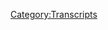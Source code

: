 {{DEFAULTSORT:
    #_TRANSCRIPT_0843:August 24, 2023
}}{{Transcript
    | title         = [[843: August 24, 2023]]
    | caption       = [https://knowledgefight.libsyn.com/843-august-24-2023 Listen to this episode on Libsyn]
    | episodeNumber = [[843: August 24, 2023|843]]
    | length        = 01:13:32
}}

{{MessageBox
    | header     = Warning: Bot Generated Content
    | text       = This transcript was automatically generated by transcription software and likely contains many mistakes and misattributions. Please check the audio for definitive quotes, attribution, and context.
    | image      = N3yvass4myg91.webp
    | imagewidth = 50px
    | id         = warning
}}

{{TranscriptBlock
    | name      = Unknown Speaker
    | timestamp = 00:00:00.000
    | text      = I'm sick of them posing as if they're the good guys, saying we are the bad guys.
}}

{{TranscriptBlock
    | name      = Unknown Speaker
    | timestamp = 00:00:29.199
    | text      = I'm sick of them posing as the bad guys, saying we are the bad guys, saying we are the bad guys.
}}

{{TranscriptBlock
    | name      = Unknown Speaker
    | timestamp = 00:00:58.399
    | text      = I love you.
}}

{{TranscriptBlock
    | name      = Unknown Speaker
    | timestamp = 00:00:59.399
    | text      = Hey everybody, welcome back to Knowledge Try.
}}

{{TranscriptBlock
    | name      = Unknown Speaker
    | timestamp = 00:01:01.399
    | text      = I'm Dan.
}}

{{TranscriptBlock
    | name      = Unknown Speaker
    | timestamp = 00:01:02.399
    | text      = I'm Jordan.
}}

{{TranscriptBlock
    | name      = Unknown Speaker
    | timestamp = 00:01:03.399
    | text      = We're couple dudes.
}}

{{TranscriptBlock
    | name      = Unknown Speaker
    | timestamp = 00:01:04.400
    | text      = I like to sit around, worship at the altar of Selene, and talk a little bit about Alex
}}

{{TranscriptBlock
    | name      = Unknown Speaker
    | timestamp = 00:01:06.599
    | text      = Jones.
}}

{{TranscriptBlock
    | name      = Unknown Speaker
    | timestamp = 00:01:07.599
    | text      = Oh, indeed we are, Dan.
}}

{{TranscriptBlock
    | name      = Unknown Speaker
    | timestamp = 00:01:09.120
    | text      = Jordan.
}}

{{TranscriptBlock
    | name      = Unknown Speaker
    | timestamp = 00:01:10.120
    | text      = Dan!
}}

{{TranscriptBlock
    | name      = Unknown Speaker
    | timestamp = 00:01:11.120
    | text      = Jordan.
}}

{{TranscriptBlock
    | name      = Unknown Speaker
    | timestamp = 00:01:12.120
    | text      = I have a quick question for you today.
}}

{{TranscriptBlock
    | name      = Unknown Speaker
    | timestamp = 00:01:13.120
    | text      = Uh, sure.
}}

{{TranscriptBlock
    | name      = Unknown Speaker
    | timestamp = 00:01:14.120
    | text      = What's your bright spot?
}}

{{TranscriptBlock
    | name      = Unknown Speaker
    | timestamp = 00:01:16.319
    | text      = I'm going to delay mine until a little bit later, but I'm curious about what yours is.
}}

{{TranscriptBlock
    | name      = Unknown Speaker
    | timestamp = 00:01:21.640
    | text      = All right.
}}

{{TranscriptBlock
    | name      = Unknown Speaker
    | timestamp = 00:01:22.640
    | text      = Well, Dan, it's TANUS!
}}

{{TranscriptBlock
    | name      = Unknown Speaker
    | timestamp = 00:01:23.640
    | text      = Tanus.
}}

{{TranscriptBlock
    | name      = Unknown Speaker
    | timestamp = 00:01:24.640
    | text      = Tanus.
}}

{{TranscriptBlock
    | name      = Unknown Speaker
    | timestamp = 00:01:25.640
    | text      = Alcatraz.
}}

{{TranscriptBlock
    | name      = Unknown Speaker
    | timestamp = 00:01:26.640
    | text      = Uh, yeah, Alcatraz.
}}

{{TranscriptBlock
    | name      = Unknown Speaker
    | timestamp = 00:01:27.640
    | text      = Uh, US Open starts tomorrow.
}}

{{TranscriptBlock
    | name      = Unknown Speaker
    | timestamp = 00:01:31.560
    | text      = Uh, I'm excited.
}}

{{TranscriptBlock
    | name      = Unknown Speaker
    | timestamp = 00:01:33.319
    | text      = He should really start doing stuff like, no one has escaped Alcatraz, and shit like that.
}}

{{TranscriptBlock
    | name      = Unknown Speaker
    | timestamp = 00:01:40.200
    | text      = Like, there's so many.
}}

{{TranscriptBlock
    | name      = Unknown Speaker
    | timestamp = 00:01:42.000
    | text      = He can't do it.
}}

{{TranscriptBlock
    | name      = Unknown Speaker
    | timestamp = 00:01:43.000
    | text      = Here's the problem.
}}

{{TranscriptBlock
    | name      = Unknown Speaker
    | timestamp = 00:01:44.000
    | text      = He could show up as, like, the bird man.
}}

{{TranscriptBlock
    | name      = Unknown Speaker
    | timestamp = 00:01:46.120
    | text      = He could have a bunch of different characters that were, like, prisoners from Alcatraz and
}}

{{TranscriptBlock
    | name      = Unknown Speaker
    | timestamp = 00:01:49.599
    | text      = show up to psych out his opponents.
}}

{{TranscriptBlock
    | name      = Unknown Speaker
    | timestamp = 00:01:51.079
    | text      = No, it would be fun.
}}

{{TranscriptBlock
    | name      = Unknown Speaker
    | timestamp = 00:01:52.239
    | text      = The problem is, his entire ethos, he's just pure and utter joy at being the best at something.
}}

{{TranscriptBlock
    | name      = Unknown Speaker
    | timestamp = 00:01:59.359
    | text      = Oh, right.
}}

{{TranscriptBlock
    | name      = Unknown Speaker
    | timestamp = 00:02:00.359
    | text      = Like, he can't be mad.
}}

{{TranscriptBlock
    | name      = Unknown Speaker
    | timestamp = 00:02:01.719
    | text      = He's smiling and laughing all the time.
}}

{{TranscriptBlock
    | name      = Unknown Speaker
    | timestamp = 00:02:03.640
    | text      = It's terrible.
}}

{{TranscriptBlock
    | name      = Unknown Speaker
    | timestamp = 00:02:04.640
    | text      = He's great.
}}

{{TranscriptBlock
    | name      = Unknown Speaker
    | timestamp = 00:02:05.640
    | text      = He's the greatest.
}}

{{TranscriptBlock
    | name      = Unknown Speaker
    | timestamp = 00:02:06.640
    | text      = There's got to be someone who's at Alcatraz that could embody that.
}}

{{TranscriptBlock
    | name      = Unknown Speaker
    | timestamp = 00:02:08.240
    | text      = Yeah.
}}

{{TranscriptBlock
    | name      = Unknown Speaker
    | timestamp = 00:02:09.240
    | text      = Oh, no, there is.
}}

{{TranscriptBlock
    | name      = Unknown Speaker
    | timestamp = 00:02:10.240
    | text      = There's a guy named Holgeroon, who's a fucking viking-ass shit.
}}

{{TranscriptBlock
    | name      = Unknown Speaker
    | timestamp = 00:02:13.280
    | text      = Yeah, that's the guy.
}}

{{TranscriptBlock
    | name      = Unknown Speaker
    | timestamp = 00:02:14.280
    | text      = All right.
}}

{{TranscriptBlock
    | name      = Unknown Speaker
    | timestamp = 00:02:15.280
    | text      = That's the guy who wanted to do it.
}}

{{TranscriptBlock
    | name      = Unknown Speaker
    | timestamp = 00:02:16.280
    | text      = Send this message to Alcatraz.
}}

{{TranscriptBlock
    | name      = Unknown Speaker
    | timestamp = 00:02:17.280
    | text      = All right.
}}

{{TranscriptBlock
    | name      = Unknown Speaker
    | timestamp = 00:02:18.280
    | text      = Anyway.
}}

{{TranscriptBlock
    | name      = Unknown Speaker
    | timestamp = 00:02:19.280
    | text      = Okay.
}}

{{TranscriptBlock
    | name      = Unknown Speaker
    | timestamp = 00:02:20.280
    | text      = What's going on?
}}

{{TranscriptBlock
    | name      = Unknown Speaker
    | timestamp = 00:02:21.280
    | text      = Is it, or is it something?
}}

{{TranscriptBlock
    | name      = Unknown Speaker
    | timestamp = 00:02:22.280
    | text      = It's the US Open.
}}

{{TranscriptBlock
    | name      = Unknown Speaker
    | timestamp = 00:02:24.680
    | text      = It's the something open.
}}

{{TranscriptBlock
    | name      = Unknown Speaker
    | timestamp = 00:02:25.680
    | text      = It's the last major of the, no, it's, here's what it is, all right?
}}

{{TranscriptBlock
    | name      = Unknown Speaker
    | timestamp = 00:02:29.520
    | text      = It's one more opportunity to see Alcatraz and Djokovic go at it.
}}

{{TranscriptBlock
    | name      = Unknown Speaker
    | timestamp = 00:02:33.280
    | text      = Sure.
}}

{{TranscriptBlock
    | name      = Unknown Speaker
    | timestamp = 00:02:34.280
    | text      = The Wimbledon final, five sets, one of the most electrifying matches I've ever seen.
}}

{{TranscriptBlock
    | name      = Unknown Speaker
    | timestamp = 00:02:39.120
    | text      = Right.
}}

{{TranscriptBlock
    | name      = Unknown Speaker
    | timestamp = 00:02:40.120
    | text      = Sampras versus Agassiz.
}}

{{TranscriptBlock
    | name      = Unknown Speaker
    | timestamp = 00:02:41.120
    | text      = Something like that.
}}

{{TranscriptBlock
    | name      = Unknown Speaker
    | timestamp = 00:02:42.120
    | text      = The Cincinnati Open final, two weeks ago?
}}

{{TranscriptBlock
    | name      = Unknown Speaker
    | timestamp = 00:02:45.439
    | text      = Three sets, one of the best matches I've ever seen.
}}

{{TranscriptBlock
    | name      = Unknown Speaker
    | timestamp = 00:02:47.960
    | text      = Let me ask you a question that's really basic.
}}

{{TranscriptBlock
    | name      = Unknown Speaker
    | timestamp = 00:02:50.000
    | text      = What's that?
}}

{{TranscriptBlock
    | name      = Unknown Speaker
    | timestamp = 00:02:51.000
    | text      = It certainly is part of me not knowing anything about tennis.
}}

{{TranscriptBlock
    | name      = Unknown Speaker
    | timestamp = 00:02:53.439
    | text      = Sure.
}}

{{TranscriptBlock
    | name      = Unknown Speaker
    | timestamp = 00:02:54.439
    | text      = So the Cincinnati Open happens.
}}

{{TranscriptBlock
    | name      = Unknown Speaker
    | timestamp = 00:02:55.680
    | text      = Yeah.
}}

{{TranscriptBlock
    | name      = Unknown Speaker
    | timestamp = 00:02:56.680
    | text      = Does this feed into the US Open?
}}

{{TranscriptBlock
    | name      = Unknown Speaker
    | timestamp = 00:02:58.599
    | text      = Uh, no.
}}

{{TranscriptBlock
    | name      = Unknown Speaker
    | timestamp = 00:02:59.599
    | text      = So it's not like a qualifying thing?
}}

{{TranscriptBlock
    | name      = Unknown Speaker
    | timestamp = 00:03:00.960
    | text      = No, no, no, no.
}}

{{TranscriptBlock
    | name      = Unknown Speaker
    | timestamp = 00:03:01.960
    | text      = Okay.
}}

{{TranscriptBlock
    | name      = Unknown Speaker
    | timestamp = 00:03:02.960
    | text      = There are a, there are qualifying-
}}

{{TranscriptBlock
    | name      = Unknown Speaker
    | timestamp = 00:03:03.960
    | text      = I assumed there were, but I didn't know if it was like different cities have their things
}}

{{TranscriptBlock
    | name      = Unknown Speaker
    | timestamp = 00:03:07.400
    | text      = and then that all goes to the, the main-
}}

{{TranscriptBlock
    | name      = Unknown Speaker
    | timestamp = 00:03:09.919
    | text      = No, there's, so there's three levels of ranking points.
}}

{{TranscriptBlock
    | name      = Unknown Speaker
    | timestamp = 00:03:13.000
    | text      = You've got an ATP 1000, 500, and 250, right?
}}

{{TranscriptBlock
    | name      = Unknown Speaker
    | timestamp = 00:03:17.120
    | text      = 250 has a, you know, super low ranked outside of the top hundred.
}}

{{TranscriptBlock
    | name      = Unknown Speaker
    | timestamp = 00:03:21.840
    | text      = 500 is a, you know, has people all the way up there.
}}

{{TranscriptBlock
    | name      = Unknown Speaker
    | timestamp = 00:03:25.159
    | text      = Sometimes you'll even get a Rafa or a Djokovic or something like that.
}}

{{TranscriptBlock
    | name      = Unknown Speaker
    | timestamp = 00:03:28.800
    | text      = And then a thousand is one step below a major.
}}

{{TranscriptBlock
    | name      = Unknown Speaker
    | timestamp = 00:03:31.520
    | text      = Okay.
}}

{{TranscriptBlock
    | name      = Unknown Speaker
    | timestamp = 00:03:32.520
    | text      = So the Cincinnati Open was a thousand.
}}

{{TranscriptBlock
    | name      = Unknown Speaker
    | timestamp = 00:03:34.280
    | text      = All right.
}}

{{TranscriptBlock
    | name      = Unknown Speaker
    | timestamp = 00:03:35.280
    | text      = So, but there's a lot of quality players.
}}

{{TranscriptBlock
    | name      = Unknown Speaker
    | timestamp = 00:03:37.479
    | text      = All the best players.
}}

{{TranscriptBlock
    | name      = Unknown Speaker
    | timestamp = 00:03:38.479
    | text      = All the best.
}}

{{TranscriptBlock
    | name      = Unknown Speaker
    | timestamp = 00:03:39.479
    | text      = All the best players play the thousand best.
}}

{{TranscriptBlock
    | name      = Unknown Speaker
    | timestamp = 00:03:40.479
    | text      = And if they win, they get that green jacket.
}}

{{TranscriptBlock
    | name      = Unknown Speaker
    | timestamp = 00:03:42.280
    | text      = They get a green jacket every time.
}}

{{TranscriptBlock
    | name      = Unknown Speaker
    | timestamp = 00:03:45.080
    | text      = There are roughly 40 green jackets given up per year.
}}

{{TranscriptBlock
    | name      = Unknown Speaker
    | timestamp = 00:03:48.360
    | text      = Okay.
}}

{{TranscriptBlock
    | name      = Unknown Speaker
    | timestamp = 00:03:49.360
    | text      = It's a lot of green jackets.
}}

{{TranscriptBlock
    | name      = Unknown Speaker
    | timestamp = 00:03:50.360
    | text      = It all makes sense now.
}}

{{TranscriptBlock
    | name      = Unknown Speaker
    | timestamp = 00:03:51.360
    | text      = Kind of devalues the jacket, really.
}}

{{TranscriptBlock
    | name      = Unknown Speaker
    | timestamp = 00:03:53.479
    | text      = So does the fact that it's green.
}}

{{TranscriptBlock
    | name      = Unknown Speaker
    | timestamp = 00:03:56.159
    | text      = I'm excited for you.
}}

{{TranscriptBlock
    | name      = Unknown Speaker
    | timestamp = 00:03:57.159
    | text      = I'm very happy for you to get to watch some guys go.
}}

{{TranscriptBlock
    | name      = Unknown Speaker
    | timestamp = 00:04:02.039
    | text      = It's a lot of fun.
}}

{{TranscriptBlock
    | name      = Unknown Speaker
    | timestamp = 00:04:03.039
    | text      = Some grunting.
}}

{{TranscriptBlock
    | name      = Unknown Speaker
    | timestamp = 00:04:04.039
    | text      = Yep.
}}

{{TranscriptBlock
    | name      = Unknown Speaker
    | timestamp = 00:04:05.039
    | text      = There is so much.
}}

{{TranscriptBlock
    | name      = Unknown Speaker
    | timestamp = 00:04:06.039
    | text      = People watching the line and arguing about it.
}}

{{TranscriptBlock
    | name      = Unknown Speaker
    | timestamp = 00:04:07.759
    | text      = Yep.
}}

{{TranscriptBlock
    | name      = Unknown Speaker
    | timestamp = 00:04:08.759
    | text      = Yep.
}}

{{TranscriptBlock
    | name      = Unknown Speaker
    | timestamp = 00:04:09.759
    | text      = I'm looking forward.
}}

{{TranscriptBlock
    | name      = Unknown Speaker
    | timestamp = 00:04:10.759
    | text      = So the hope is, the hope is for me, TFO.
}}

{{TranscriptBlock
    | name      = Unknown Speaker
    | timestamp = 00:04:13.159
    | text      = TFO is the American, grew up, you know, immigrant story.
}}

{{TranscriptBlock
    | name      = Unknown Speaker
    | timestamp = 00:04:18.959
    | text      = His dad was a janitor at a place, you know.
}}

{{TranscriptBlock
    | name      = Unknown Speaker
    | timestamp = 00:04:23.000
    | text      = Sure.
}}

{{TranscriptBlock
    | name      = Unknown Speaker
    | timestamp = 00:04:24.000
    | text      = Grows up hitting stuff.
}}

{{TranscriptBlock
    | name      = Unknown Speaker
    | timestamp = 00:04:25.000
    | text      = Now he's one of the top 10.
}}

{{TranscriptBlock
    | name      = Unknown Speaker
    | timestamp = 00:04:26.000
    | text      = Nice.
}}

{{TranscriptBlock
    | name      = Unknown Speaker
    | timestamp = 00:04:27.000
    | text      = Yeah, yeah, yeah.
}}

{{TranscriptBlock
    | name      = Unknown Speaker
    | timestamp = 00:04:28.000
    | text      = So he's in the mix?
}}

{{TranscriptBlock
    | name      = Unknown Speaker
    | timestamp = 00:04:29.000
    | text      = He's in the conversation?
}}

{{TranscriptBlock
    | name      = Unknown Speaker
    | timestamp = 00:04:30.000
    | text      = Totally in the conversation.
}}

{{TranscriptBlock
    | name      = Unknown Speaker
    | timestamp = 00:04:31.480
    | text      = But realistically, everybody is like, we're just going to see Alka-Raz and Djokovic in
}}

{{TranscriptBlock
    | name      = Unknown Speaker
    | timestamp = 00:04:34.879
    | text      = the end.
}}

{{TranscriptBlock
    | name      = Unknown Speaker
    | timestamp = 00:04:35.879
    | text      = So yeah, here's the other thing that's great about this is that it's the US Open, so you
}}

{{TranscriptBlock
    | name      = Unknown Speaker
    | timestamp = 00:04:39.240
    | text      = don't have to stay up all kinds of nonsense hours to watch it.
}}

{{TranscriptBlock
    | name      = Unknown Speaker
    | timestamp = 00:04:41.839
    | text      = Do you know what's fun about that?
}}

{{TranscriptBlock
    | name      = Unknown Speaker
    | timestamp = 00:04:43.279
    | text      = Yeah.
}}

{{TranscriptBlock
    | name      = Unknown Speaker
    | timestamp = 00:04:44.279
    | text      = Not true.
}}

{{TranscriptBlock
    | name      = Unknown Speaker
    | timestamp = 00:04:45.279
    | text      = Usually goes to one.
}}

{{TranscriptBlock
    | name      = Unknown Speaker
    | timestamp = 00:04:46.279
    | text      = That's not as bad as some of those other ones, though.
}}

{{TranscriptBlock
    | name      = Unknown Speaker
    | timestamp = 00:04:47.279
    | text      = It's not as bad as having to wake up at four for the French Open.
}}

{{TranscriptBlock
    | name      = Unknown Speaker
    | timestamp = 00:04:50.319
    | text      = Yeah.
}}

{{TranscriptBlock
    | name      = Unknown Speaker
    | timestamp = 00:04:51.319
    | text      = That's nice.
}}

{{TranscriptBlock
    | name      = Unknown Speaker
    | timestamp = 00:04:52.319
    | text      = That's a challenge.
}}

{{TranscriptBlock
    | name      = Unknown Speaker
    | timestamp = 00:04:53.319
    | text      = Yeah, yeah, yeah.
}}

{{TranscriptBlock
    | name      = Unknown Speaker
    | timestamp = 00:04:54.319
    | text      = That one's rough.
}}

{{TranscriptBlock
    | name      = Unknown Speaker
    | timestamp = 00:04:55.319
    | text      = They just had, today as we're recording this, they just had All In, the AEW pay-per-view.
}}

{{TranscriptBlock
    | name      = Unknown Speaker
    | timestamp = 00:04:58.279
    | text      = Oh, sure.
}}

{{TranscriptBlock
    | name      = Unknown Speaker
    | timestamp = 00:04:59.279
    | text      = It was taking place in London, and some of those London fans are always mad that pay-per-views
}}

{{TranscriptBlock
    | name      = Unknown Speaker
    | timestamp = 00:05:06.519
    | text      = are on US time.
}}

{{TranscriptBlock
    | name      = Unknown Speaker
    | timestamp = 00:05:07.519
    | text      = Sure, sure.
}}

{{TranscriptBlock
    | name      = Unknown Speaker
    | timestamp = 00:05:08.519
    | text      = This was their payback.
}}

{{TranscriptBlock
    | name      = Unknown Speaker
    | timestamp = 00:05:09.519
    | text      = Yeah, well, I mean the payback pay-per-view.
}}

{{TranscriptBlock
    | name      = Unknown Speaker
    | timestamp = 00:05:12.000
    | text      = Except it was at noon.
}}

{{TranscriptBlock
    | name      = Unknown Speaker
    | timestamp = 00:05:13.199
    | text      = It started at noon today, so it wasn't tough for anyone to stay up here, but yeah, in reverse
}}

{{TranscriptBlock
    | name      = Unknown Speaker
    | timestamp = 00:05:21.959
    | text      = it's tough for them, because they end up having to stay up all night to watch WrestleMania
}}

{{TranscriptBlock
    | name      = Unknown Speaker
    | timestamp = 00:05:25.920
    | text      = and shit.
}}

{{TranscriptBlock
    | name      = Unknown Speaker
    | timestamp = 00:05:26.920
    | text      = Yeah, that's the problem with being ahead in time is that in order to truly screw over
}}

{{TranscriptBlock
    | name      = Unknown Speaker
    | timestamp = 00:05:30.399
    | text      = the US fans, you have to start at like eight, which is like you're the ones in trouble because
}}

{{TranscriptBlock
    | name      = Unknown Speaker
    | timestamp = 00:05:36.560
    | text      = I'm just going to wake up later.
}}

{{TranscriptBlock
    | name      = Unknown Speaker
    | timestamp = 00:05:37.759
    | text      = Joke's on you, London.
}}

{{TranscriptBlock
    | name      = Unknown Speaker
    | timestamp = 00:05:39.399
    | text      = Exactly, exactly.
}}

{{TranscriptBlock
    | name      = Unknown Speaker
    | timestamp = 00:05:40.399
    | text      = You've got to go back in time in order to screw over the people ahead of you.
}}

{{TranscriptBlock
    | name      = Unknown Speaker
    | timestamp = 00:05:44.920
    | text      = So we have an episode to go over today, Jordan.
}}

{{TranscriptBlock
    | name      = Unknown Speaker
    | timestamp = 00:05:47.279
    | text      = We're going to be talking about August 24th, 2023.
}}

{{TranscriptBlock
    | name      = Unknown Speaker
    | timestamp = 00:05:50.680
    | text      = That was Thursday, and that was the day after the Trump-Tucker interview, and so I was kind
}}

{{TranscriptBlock
    | name      = Unknown Speaker
    | timestamp = 00:05:58.519
    | text      = of thinking that we were going to check in and get some Trump-Tucker interview stuff,
}}

{{TranscriptBlock
    | name      = Unknown Speaker
    | timestamp = 00:06:03.160
    | text      = but all Alex does is brag about how many views it got, and then he plays a little clip of
}}

{{TranscriptBlock
    | name      = Unknown Speaker
    | timestamp = 00:06:07.120
    | text      = it.
}}

{{TranscriptBlock
    | name      = Unknown Speaker
    | timestamp = 00:06:08.120
    | text      = There's not much analysis, and the entire third and fourth hour are made up of him playing
}}

{{TranscriptBlock
    | name      = Unknown Speaker
    | timestamp = 00:06:13.560
    | text      = his interview that he did with Andrew Tate, so...
}}

{{TranscriptBlock
    | name      = Unknown Speaker
    | timestamp = 00:06:15.839
    | text      = Okay, so are you telling me that even in the Trump-osphere, right, nobody paid attention
}}

{{TranscriptBlock
    | name      = Unknown Speaker
    | timestamp = 00:06:25.160
    | text      = to the Republican debate, and nobody really paid that much attention to the Trump-Tucker
}}

{{TranscriptBlock
    | name      = Unknown Speaker
    | timestamp = 00:06:29.879
    | text      = interview other than to be like, see, look at how great it is.
}}

{{TranscriptBlock
    | name      = Unknown Speaker
    | timestamp = 00:06:33.319
    | text      = I understand there was a fella named Doug at the Republican debate.
}}

{{TranscriptBlock
    | name      = Unknown Speaker
    | timestamp = 00:06:40.040
    | text      = I truly believe the only people that paid any attention to that at all were the people
}}

{{TranscriptBlock
    | name      = Unknown Speaker
    | timestamp = 00:06:44.560
    | text      = forced to cover it.
}}

{{TranscriptBlock
    | name      = Unknown Speaker
    | timestamp = 00:06:46.040
    | text      = Yeah, yeah, and a couple of people who have been texting me about the vague teeth.
}}

{{TranscriptBlock
    | name      = Unknown Speaker
    | timestamp = 00:06:52.720
    | text      = So yeah, there's not a whole lot to go over on this episode, but there is some stuff in
}}

{{TranscriptBlock
    | name      = Unknown Speaker
    | timestamp = 00:06:57.800
    | text      = it.
}}

{{TranscriptBlock
    | name      = Unknown Speaker
    | timestamp = 00:06:58.800
    | text      = It's pretty stupid and awful, but we'll get down to business on that, but before we do,
}}

{{TranscriptBlock
    | name      = Unknown Speaker
    | timestamp = 00:07:03.959
    | text      = Jordan, let's take a little moment to say hello to some new wonks.
}}

{{TranscriptBlock
    | name      = Unknown Speaker
    | timestamp = 00:07:06.439
    | text      = Oh, that's a great idea.
}}

{{TranscriptBlock
    | name      = Unknown Speaker
    | timestamp = 00:07:07.439
    | text      = And I have some new sound effects.
}}

{{TranscriptBlock
    | name      = Unknown Speaker
    | timestamp = 00:07:09.519
    | text      = Ooh.
}}

{{TranscriptBlock
    | name      = Unknown Speaker
    | timestamp = 00:07:10.519
    | text      = They will not be permanent ones.
}}

{{TranscriptBlock
    | name      = Unknown Speaker
    | timestamp = 00:07:12.600
    | text      = They are just for today and for what will end up being my bright spot.
}}

{{TranscriptBlock
    | name      = Unknown Speaker
    | timestamp = 00:07:18.480
    | text      = Okay, okay.
}}

{{TranscriptBlock
    | name      = Unknown Speaker
    | timestamp = 00:07:19.480
    | text      = So first, Don DeGrande-Parish, thank you so much.
}}

{{TranscriptBlock
    | name      = Unknown Speaker
    | timestamp = 00:07:22.279
    | text      = You are now a policy wonk.
}}

{{TranscriptBlock
    | name      = Unknown Speaker
    | timestamp = 00:07:24.399
    | text      = We're here.
}}

{{TranscriptBlock
    | name      = Unknown Speaker
    | timestamp = 00:07:26.399
    | text      = Next.
}}

{{TranscriptBlock
    | name      = Unknown Speaker
    | timestamp = 00:07:27.399
    | text      = Quizawonk Hatterapped, I see down the genetic lines of both wonks and raptors.
}}

{{TranscriptBlock
    | name      = Unknown Speaker
    | timestamp = 00:07:33.920
    | text      = Thank you so much.
}}

{{TranscriptBlock
    | name      = Unknown Speaker
    | timestamp = 00:07:34.920
    | text      = You are now a policy wonk.
}}

{{TranscriptBlock
    | name      = Unknown Speaker
    | timestamp = 00:07:35.920
    | text      = We're here.
}}

{{TranscriptBlock
    | name      = Unknown Speaker
    | timestamp = 00:07:36.920
    | text      = Next, my therapist told me to stop listening to Knowledge Fight, so I called him a loser
}}

{{TranscriptBlock
    | name      = Unknown Speaker
    | timestamp = 00:07:42.720
    | text      = little titty baby.
}}

{{TranscriptBlock
    | name      = Unknown Speaker
    | timestamp = 00:07:43.720
    | text      = Thank you so much.
}}

{{TranscriptBlock
    | name      = Unknown Speaker
    | timestamp = 00:07:44.720
    | text      = You are now a policy wonk.
}}

{{TranscriptBlock
    | name      = Unknown Speaker
    | timestamp = 00:07:45.720
    | text      = We're here.
}}

{{TranscriptBlock
    | name      = Unknown Speaker
    | timestamp = 00:07:47.720
    | text      = Next, Timothy Lawrence, the patron saint of student loan forgiveness.
}}

{{TranscriptBlock
    | name      = Unknown Speaker
    | timestamp = 00:07:52.879
    | text      = Thank you so much.
}}

{{TranscriptBlock
    | name      = Unknown Speaker
    | timestamp = 00:07:53.879
    | text      = You are now a policy wonk.
}}

{{TranscriptBlock
    | name      = Unknown Speaker
    | timestamp = 00:07:54.879
    | text      = We're here.
}}

{{TranscriptBlock
    | name      = Unknown Speaker
    | timestamp = 00:07:55.879
    | text      = Next, I don't know what esoteric Chicago area comedy reference to make, but it's currently
}}

{{TranscriptBlock
    | name      = Unknown Speaker
    | timestamp = 00:08:02.800
    | text      = between the cinema snob Brad Jones and Chad the Bird.
}}

{{TranscriptBlock
    | name      = Unknown Speaker
    | timestamp = 00:08:06.040
    | text      = Thank you so much.
}}

{{TranscriptBlock
    | name      = Unknown Speaker
    | timestamp = 00:08:07.040
    | text      = You are now a policy wonk.
}}

{{TranscriptBlock
    | name      = Unknown Speaker
    | timestamp = 00:08:08.040
    | text      = Oh boy.
}}

{{TranscriptBlock
    | name      = Unknown Speaker
    | timestamp = 00:08:09.040
    | text      = We're here.
}}

{{TranscriptBlock
    | name      = Unknown Speaker
    | timestamp = 00:08:10.040
    | text      = I would have gone with Diamond J. Harris or something.
}}

{{TranscriptBlock
    | name      = Unknown Speaker
    | timestamp = 00:08:14.639
    | text      = Yeah, I always go with Diamond J. Or our old friend Adam Crotius.
}}

{{TranscriptBlock
    | name      = Unknown Speaker
    | timestamp = 00:08:18.839
    | text      = Sure, definitely Crotius.
}}

{{TranscriptBlock
    | name      = Unknown Speaker
    | timestamp = 00:08:20.480
    | text      = Crotius is a great one.
}}

{{TranscriptBlock
    | name      = Unknown Speaker
    | timestamp = 00:08:21.480
    | text      = These are esoteric, because maybe not that esoteric, but people who have been around
}}

{{TranscriptBlock
    | name      = Unknown Speaker
    | timestamp = 00:08:24.800
    | text      = a long time.
}}

{{TranscriptBlock
    | name      = Unknown Speaker
    | timestamp = 00:08:25.800
    | text      = Yeah, yeah, yeah.
}}

{{TranscriptBlock
    | name      = Unknown Speaker
    | timestamp = 00:08:26.800
    | text      = Nothing quite like a good Crotius.
}}

{{TranscriptBlock
    | name      = Unknown Speaker
    | timestamp = 00:08:30.079
    | text      = Sure.
}}

{{TranscriptBlock
    | name      = Unknown Speaker
    | timestamp = 00:08:31.079
    | text      = Yeah, yeah, yeah.
}}

{{TranscriptBlock
    | name      = Unknown Speaker
    | timestamp = 00:08:32.080
    | text      = We have a technocrat in the mix, Jordan, so thank you so much to Harry quitletting guys
}}

{{TranscriptBlock
    | name      = Unknown Speaker
    | timestamp = 00:08:35.720
    | text      = named carnivorous plant species as car-ack.
}}

{{TranscriptBlock
    | name      = Unknown Speaker
    | timestamp = 00:08:40.279
    | text      = Thank you so much.
}}

{{TranscriptBlock
    | name      = Unknown Speaker
    | timestamp = 00:08:41.279
    | text      = You are now a technocrat.
}}

{{TranscriptBlock
    | name      = Unknown Speaker
    | timestamp = 00:08:42.519
    | text      = I'm a policy wonk.
}}

{{TranscriptBlock
    | name      = Unknown Speaker
    | timestamp = 00:08:43.519
    | text      = I was the color red.
}}

{{TranscriptBlock
    | name      = Unknown Speaker
    | timestamp = 00:08:44.519
    | text      = No!
}}

{{TranscriptBlock
    | name      = Unknown Speaker
    | timestamp = 00:08:45.519
    | text      = Black and white.
}}

{{TranscriptBlock
    | name      = Unknown Speaker
    | timestamp = 00:08:46.519
    | text      = A lot of leftists like Sean Penn and others are calling for nuclear war like it's funny.
}}

{{TranscriptBlock
    | name      = Unknown Speaker
    | timestamp = 00:08:51.480
    | text      = People buy and sell fear.
}}

{{TranscriptBlock
    | name      = Unknown Speaker
    | timestamp = 00:08:54.480
    | text      = They worship war.
}}

{{TranscriptBlock
    | name      = Unknown Speaker
    | timestamp = 00:08:55.480
    | text      = They crave war.
}}

{{TranscriptBlock
    | name      = Unknown Speaker
    | timestamp = 00:08:56.480
    | text      = But I'm not afraid of their wars.
}}

{{TranscriptBlock
    | name      = Unknown Speaker
    | timestamp = 00:08:58.759
    | text      = I created war.
}}

{{TranscriptBlock
    | name      = Unknown Speaker
    | timestamp = 00:09:00.919
    | text      = And I think it's time for the masses to wake up, wake up, wake up!
}}

{{TranscriptBlock
    | name      = Unknown Speaker
    | timestamp = 00:09:05.440
    | text      = I just think it's some of the best coffee you're going to find anywhere.
}}

{{TranscriptBlock
    | name      = Unknown Speaker
    | timestamp = 00:09:08.159
    | text      = It's wake up America, Patriot blend.
}}

{{TranscriptBlock
    | name      = Unknown Speaker
    | timestamp = 00:09:09.879
    | text      = What about you, man?
}}

{{TranscriptBlock
    | name      = Unknown Speaker
    | timestamp = 00:09:10.879
    | text      = That's what I want to know.
}}

{{TranscriptBlock
    | name      = Unknown Speaker
    | timestamp = 00:09:11.879
    | text      = Aren't you tired of feeling unwanted?
}}

{{TranscriptBlock
    | name      = Unknown Speaker
    | timestamp = 00:09:12.879
    | text      = Aren't you tired of feeling like an outcast and being stepped upon?
}}

{{TranscriptBlock
    | name      = Unknown Speaker
    | timestamp = 00:09:13.879
    | text      = Well then today is your day!
}}

{{TranscriptBlock
    | name      = Unknown Speaker
    | timestamp = 00:09:14.879
    | text      = Because today is the day that Bray Wyatt decided he was going to die.
}}

{{TranscriptBlock
    | name      = Unknown Speaker
    | timestamp = 00:09:15.879
    | text      = I'm tired of feeling like an outcast and being stepped upon, but then today is your day!
}}

{{TranscriptBlock
    | name      = Unknown Speaker
    | timestamp = 00:09:30.159
    | text      = I don't like to hype things, but people are designed to hype.
}}

{{TranscriptBlock
    | name      = Unknown Speaker
    | timestamp = 00:09:34.320
    | text      = You do as you're told, so says the man.
}}

{{TranscriptBlock
    | name      = Unknown Speaker
    | timestamp = 00:09:42.240
    | text      = You see what they want you to see, and you feel whatever it is they want you to feel,
}}

{{TranscriptBlock
    | name      = Unknown Speaker
    | timestamp = 00:09:48.240
    | text      = but I am different.
}}

{{TranscriptBlock
    | name      = Unknown Speaker
    | timestamp = 00:09:54.759
    | text      = Where you see a blank canvas, I see a beautiful painting.
}}

{{TranscriptBlock
    | name      = Unknown Speaker
    | timestamp = 00:09:59.120
    | text      = And when you hear silence, I hear symphony.
}}

{{TranscriptBlock
    | name      = Unknown Speaker
    | timestamp = 00:10:03.240
    | text      = I have a thousand faces and a million names, seducer, accuser, destroyer.
}}

{{TranscriptBlock
    | name      = Unknown Speaker
    | timestamp = 00:10:12.759
    | text      = With my free will, I can dial to the Satan channel in two seconds.
}}

{{TranscriptBlock
    | name      = Unknown Speaker
    | timestamp = 00:10:19.080
    | text      = I can go into that bathroom in there and look right into my eyes for about two seconds and
}}

{{TranscriptBlock
    | name      = Unknown Speaker
    | timestamp = 00:10:24.679
    | text      = decide to let something else jump right into me in the driver's seat.
}}

{{TranscriptBlock
    | name      = Unknown Speaker
    | timestamp = 00:10:28.200
    | text      = And that something could absolutely tear people's arms out of their sockets.
}}

{{TranscriptBlock
    | name      = Unknown Speaker
    | timestamp = 00:10:33.879
    | text      = But the eyes of a fool are blinded by pride, and now the devil is knocking on your door!
}}

{{TranscriptBlock
    | name      = Unknown Speaker
    | timestamp = 00:10:43.679
    | text      = Knock, knock, knock.
}}

{{TranscriptBlock
    | name      = Unknown Speaker
    | timestamp = 00:10:51.159
    | text      = He just wants you to come home.
}}

{{TranscriptBlock
    | name      = Unknown Speaker
    | timestamp = 00:10:55.399
    | text      = Just let him in, let him in, let me in.
}}

{{TranscriptBlock
    | name      = Unknown Speaker
    | timestamp = 00:11:02.080
    | text      = Let's go to break, cause you may not need a break, but I gotta go pee-pee.
}}

{{TranscriptBlock
    | name      = Unknown Speaker
    | timestamp = 00:11:06.519
    | text      = But if you need me, I ain't hard to find.
}}

{{TranscriptBlock
    | name      = Unknown Speaker
    | timestamp = 00:11:09.840
    | text      = All you gotta do is go look up in the sky and follow the buzzer.
}}

{{TranscriptBlock
    | name      = Unknown Speaker
    | timestamp = 00:11:15.679
    | text      = Thank you Harry, you're now a technocrat.
}}

{{TranscriptBlock
    | name      = Unknown Speaker
    | timestamp = 00:11:19.519
    | text      = So yeah, the theme of these other clips are Bray Wyatt clips, for those folks who may
}}

{{TranscriptBlock
    | name      = Unknown Speaker
    | timestamp = 00:11:26.559
    | text      = not know wrestling much, or maybe only know it from our rambling about it.
}}

{{TranscriptBlock
    | name      = Unknown Speaker
    | timestamp = 00:11:34.279
    | text      = This week, Bray Wyatt passed away.
}}

{{TranscriptBlock
    | name      = Unknown Speaker
    | timestamp = 00:11:37.600
    | text      = My favorite wrestler died at 36, just absolutely tragic.
}}

{{TranscriptBlock
    | name      = Unknown Speaker
    | timestamp = 00:11:46.320
    | text      = It's really tough to deal with celebrity deaths, because I don't know these people.
}}

{{TranscriptBlock
    | name      = Unknown Speaker
    | timestamp = 00:11:53.039
    | text      = I don't know any of these people.
}}

{{TranscriptBlock
    | name      = Unknown Speaker
    | timestamp = 00:11:54.919
    | text      = And when a celebrity dies, people talk about like, I met this person at X, Y, or Z thing.
}}

{{TranscriptBlock
    | name      = Unknown Speaker
    | timestamp = 00:12:03.879
    | text      = Eulogizing of public figures is tough.
}}

{{TranscriptBlock
    | name      = Unknown Speaker
    | timestamp = 00:12:06.639
    | text      = But this hits hard for me.
}}

{{TranscriptBlock
    | name      = Unknown Speaker
    | timestamp = 00:12:09.559
    | text      = I loved Bray Wyatt, the character.
}}

{{TranscriptBlock
    | name      = Unknown Speaker
    | timestamp = 00:12:12.960
    | text      = I thought there was an artistry to it that was so far beyond other things that I see
}}

{{TranscriptBlock
    | name      = Unknown Speaker
    | timestamp = 00:12:19.639
    | text      = in pro wrestling.
}}

{{TranscriptBlock
    | name      = Unknown Speaker
    | timestamp = 00:12:20.639
    | text      = Now granted, this isn't to knock other types of pro wrestling.
}}

{{TranscriptBlock
    | name      = Unknown Speaker
    | timestamp = 00:12:25.759
    | text      = It's just something that's very different.
}}

{{TranscriptBlock
    | name      = Unknown Speaker
    | timestamp = 00:12:27.919
    | text      = There's an immersiveness to it.
}}

{{TranscriptBlock
    | name      = Unknown Speaker
    | timestamp = 00:12:29.399
    | text      = There's a mythology.
}}

{{TranscriptBlock
    | name      = Unknown Speaker
    | timestamp = 00:12:30.519
    | text      = There's this guy who is creating a world that is supposed to live within this other world.
}}

{{TranscriptBlock
    | name      = Unknown Speaker
    | timestamp = 00:12:39.440
    | text      = It's nonsensical on some levels.
}}

{{TranscriptBlock
    | name      = Unknown Speaker
    | timestamp = 00:12:42.360
    | text      = But he had such an amazing gift to be able to draw you into it with this speaking, this
}}

{{TranscriptBlock
    | name      = Unknown Speaker
    | timestamp = 00:12:49.320
    | text      = skill of just weaving a tapestry of words that make it feel like it's not silly somehow.
}}

{{TranscriptBlock
    | name      = Unknown Speaker
    | timestamp = 00:13:03.279
    | text      = I think that I was pretty harsh and very notoriously worried about Uncle Howdy.
}}

{{TranscriptBlock
    | name      = Unknown Speaker
    | timestamp = 00:13:12.320
    | text      = You were concerned?
}}

{{TranscriptBlock
    | name      = Unknown Speaker
    | timestamp = 00:13:13.320
    | text      = The most recent incarnation of what Bray Wyatt was doing, the last time he came back from
}}

{{TranscriptBlock
    | name      = Unknown Speaker
    | timestamp = 00:13:20.240
    | text      = sort of a repackaging of the gimmick.
}}

{{TranscriptBlock
    | name      = Unknown Speaker
    | timestamp = 00:13:23.679
    | text      = Because I thought, well this is worrisome.
}}

{{TranscriptBlock
    | name      = Unknown Speaker
    | timestamp = 00:13:26.080
    | text      = There's another silly mask involved and I don't quite know what the point is.
}}

{{TranscriptBlock
    | name      = Unknown Speaker
    | timestamp = 00:13:31.399
    | text      = And then it turned into that glow in the dark match that was very weird.
}}

{{TranscriptBlock
    | name      = Unknown Speaker
    | timestamp = 00:13:36.360
    | text      = I was very concerned.
}}

{{TranscriptBlock
    | name      = Unknown Speaker
    | timestamp = 00:13:38.320
    | text      = But I was willing to see how it played out.
}}

{{TranscriptBlock
    | name      = Unknown Speaker
    | timestamp = 00:13:40.840
    | text      = And that's the kind of faith that I had in this person, this artist, this craft.
}}

{{TranscriptBlock
    | name      = Unknown Speaker
    | timestamp = 00:13:49.879
    | text      = I feel like I felt so comfortable in that worry because I had a sense and a feeling
}}

{{TranscriptBlock
    | name      = Unknown Speaker
    | timestamp = 00:13:57.419
    | text      = that has obviously now shown to be wrong, that for the rest of my life, essentially,
}}

{{TranscriptBlock
    | name      = Unknown Speaker
    | timestamp = 00:14:03.440
    | text      = I would see other things he created.
}}

{{TranscriptBlock
    | name      = Unknown Speaker
    | timestamp = 00:14:07.120
    | text      = Maybe this Uncle Howdy thing, maybe this is a zero.
}}

{{TranscriptBlock
    | name      = Unknown Speaker
    | timestamp = 00:14:10.919
    | text      = Maybe this doesn't work out, but the next thing he tries, I'm sure there will be something
}}

{{TranscriptBlock
    | name      = Unknown Speaker
    | timestamp = 00:14:16.440
    | text      = to it.
}}

{{TranscriptBlock
    | name      = Unknown Speaker
    | timestamp = 00:14:17.440
    | text      = Or there will at least be like, I see what is trying to be done here, but meh.
}}

{{TranscriptBlock
    | name      = Unknown Speaker
    | timestamp = 00:14:23.960
    | text      = And now that is not the case.
}}

{{TranscriptBlock
    | name      = Unknown Speaker
    | timestamp = 00:14:26.039
    | text      = That is something that we'll never have again.
}}

{{TranscriptBlock
    | name      = Unknown Speaker
    | timestamp = 00:14:27.879
    | text      = We'll never have the next thing.
}}

{{TranscriptBlock
    | name      = Unknown Speaker
    | timestamp = 00:14:29.799
    | text      = You had the hillbilly cult leader guy Bray Wyatt character, the Eater of Worlds.
}}

{{TranscriptBlock
    | name      = Unknown Speaker
    | timestamp = 00:14:36.120
    | text      = And then you had the Fiend and the Firefly Funhouse and you had this feeling that that'll
}}

{{TranscriptBlock
    | name      = Unknown Speaker
    | timestamp = 00:14:42.200
    | text      = be there.
}}

{{TranscriptBlock
    | name      = Unknown Speaker
    | timestamp = 00:14:43.200
    | text      = The next thing will be there and I'll see if I love that too.
}}

{{TranscriptBlock
    | name      = Unknown Speaker
    | timestamp = 00:14:46.879
    | text      = And then now there shall be no more Uncles Howdy.
}}

{{TranscriptBlock
    | name      = Unknown Speaker
    | timestamp = 00:14:50.919
    | text      = And there would be the comeback of one of the characters that he left behind.
}}

{{TranscriptBlock
    | name      = Unknown Speaker
    | timestamp = 00:14:56.000
    | text      = That's also part of the thing.
}}

{{TranscriptBlock
    | name      = Unknown Speaker
    | timestamp = 00:14:57.200
    | text      = There would have been a career.
}}

{{TranscriptBlock
    | name      = Unknown Speaker
    | timestamp = 00:14:59.799
    | text      = He established himself as having a career that was going to be there, that he fought
}}

{{TranscriptBlock
    | name      = Unknown Speaker
    | timestamp = 00:15:04.519
    | text      = for and earned.
}}

{{TranscriptBlock
    | name      = Unknown Speaker
    | timestamp = 00:15:05.840
    | text      = Yeah, and I don't know, it's hard.
}}

{{TranscriptBlock
    | name      = Unknown Speaker
    | timestamp = 00:15:10.240
    | text      = It's brutal.
}}

{{TranscriptBlock
    | name      = Unknown Speaker
    | timestamp = 00:15:11.480
    | text      = I never got to see him live.
}}

{{TranscriptBlock
    | name      = Unknown Speaker
    | timestamp = 00:15:13.000
    | text      = I never went to a WWE event that he was at.
}}

{{TranscriptBlock
    | name      = Unknown Speaker
    | timestamp = 00:15:16.639
    | text      = And I don't know, something that moved me a little bit was thinking about, and this
}}

{{TranscriptBlock
    | name      = Unknown Speaker
    | timestamp = 00:15:22.759
    | text      = sounds so dorky or whatever, but I never got to be one of the fireflies.
}}

{{TranscriptBlock
    | name      = Unknown Speaker
    | timestamp = 00:15:29.240
    | text      = Whenever he came out to the ring, he would be carrying a lantern.
}}

{{TranscriptBlock
    | name      = Unknown Speaker
    | timestamp = 00:15:32.360
    | text      = Sure.
}}

{{TranscriptBlock
    | name      = Unknown Speaker
    | timestamp = 00:15:33.360
    | text      = Well, it's our Twitter, we're here, pinned tweet thing.
}}

{{TranscriptBlock
    | name      = Unknown Speaker
    | timestamp = 00:15:37.120
    | text      = Yeah, blowing out the lantern is the menacing thing that he would do.
}}

{{TranscriptBlock
    | name      = Unknown Speaker
    | timestamp = 00:15:42.279
    | text      = And everyone would put up their cell phone lights in the darkness and they were the fireflies.
}}

{{TranscriptBlock
    | name      = Unknown Speaker
    | timestamp = 00:15:49.320
    | text      = I always thought eventually I'll be able to take part in this fun pageantry, and no, I
}}

{{TranscriptBlock
    | name      = Unknown Speaker
    | timestamp = 00:15:55.600
    | text      = never will get to do that.
}}

{{TranscriptBlock
    | name      = Unknown Speaker
    | timestamp = 00:15:57.799
    | text      = These opportunities lost, and it does make you think of, well, time not promised.
}}

{{TranscriptBlock
    | name      = Unknown Speaker
    | timestamp = 00:16:05.120
    | text      = I know a lot of people die, and I know this isn't enough.
}}

{{TranscriptBlock
    | name      = Unknown Speaker
    | timestamp = 00:16:09.240
    | text      = Almost everybody dies.
}}

{{TranscriptBlock
    | name      = Unknown Speaker
    | timestamp = 00:16:11.279
    | text      = Yeah.
}}

{{TranscriptBlock
    | name      = Unknown Speaker
    | timestamp = 00:16:12.279
    | text      = But in the realm of creators that you like and artists and stuff, it is, time is not
}}

{{TranscriptBlock
    | name      = Unknown Speaker
    | timestamp = 00:16:19.139
    | text      = promised.
}}

{{TranscriptBlock
    | name      = Unknown Speaker
    | timestamp = 00:16:20.139
    | text      = You think Aerosmith is going on a farewell tour, YouTube ads have told me about this.
}}

{{TranscriptBlock
    | name      = Unknown Speaker
    | timestamp = 00:16:26.200
    | text      = And it's like you think about it, and you're like, well, yeah, I should probably see them
}}

{{TranscriptBlock
    | name      = Unknown Speaker
    | timestamp = 00:16:29.320
    | text      = before it's never an option again.
}}

{{TranscriptBlock
    | name      = Unknown Speaker
    | timestamp = 00:16:33.039
    | text      = With this, with someone like Bray, I had that thought of eventually I'll be able to see
}}

{{TranscriptBlock
    | name      = Unknown Speaker
    | timestamp = 00:16:39.080
    | text      = this.
}}

{{TranscriptBlock
    | name      = Unknown Speaker
    | timestamp = 00:16:40.080
    | text      = And you never think a farewell tour was that glow in the dark match.
}}

{{TranscriptBlock
    | name      = Unknown Speaker
    | timestamp = 00:16:43.279
    | text      = No.
}}

{{TranscriptBlock
    | name      = Unknown Speaker
    | timestamp = 00:16:44.279
    | text      = No, you don't.
}}

{{TranscriptBlock
    | name      = Unknown Speaker
    | timestamp = 00:16:45.279
    | text      = No.
}}

{{TranscriptBlock
    | name      = Unknown Speaker
    | timestamp = 00:16:46.279
    | text      = I have a million thoughts and a million things I want to say about what it is about him.
}}

{{TranscriptBlock
    | name      = Unknown Speaker
    | timestamp = 00:16:53.440
    | text      = And it probably doesn't serve our interests here as a podcast to spend that time delving
}}

{{TranscriptBlock
    | name      = Unknown Speaker
    | timestamp = 00:16:58.919
    | text      = into what made that character so interesting, the populism of his hillbilly cult leader
}}

{{TranscriptBlock
    | name      = Unknown Speaker
    | timestamp = 00:17:06.299
    | text      = character, the dynamic of him being a showman as a human being a wrestler.
}}

{{TranscriptBlock
    | name      = Unknown Speaker
    | timestamp = 00:17:12.200
    | text      = That's a showman.
}}

{{TranscriptBlock
    | name      = Unknown Speaker
    | timestamp = 00:17:13.279
    | text      = And then his character of being the cult leader is a showman itself.
}}

{{TranscriptBlock
    | name      = Unknown Speaker
    | timestamp = 00:17:18.039
    | text      = The other characters within the wrestling landscape, they aren't necessarily showmen
}}

{{TranscriptBlock
    | name      = Unknown Speaker
    | timestamp = 00:17:23.960
    | text      = or showwomen, they're wrestlers or they're fighters.
}}

{{TranscriptBlock
    | name      = Unknown Speaker
    | timestamp = 00:17:28.640
    | text      = He is someone who's selling something.
}}

{{TranscriptBlock
    | name      = Unknown Speaker
    | timestamp = 00:17:31.880
    | text      = It is a well-constructed character whenever you think, okay, Bray Wyatt, the character,
}}

{{TranscriptBlock
    | name      = Unknown Speaker
    | timestamp = 00:17:38.640
    | text      = when he's not on screen is calmer and is ready to talk to his buddies like, okay, this is
}}

{{TranscriptBlock
    | name      = Unknown Speaker
    | timestamp = 00:17:46.079
    | text      = our plan.
}}

{{TranscriptBlock
    | name      = Unknown Speaker
    | timestamp = 00:17:47.079
    | text      = This is how we're going to do that instead of Bray Wyatt, the human being taking off
}}

{{TranscriptBlock
    | name      = Unknown Speaker
    | timestamp = 00:17:51.039
    | text      = the mask.
}}

{{TranscriptBlock
    | name      = Unknown Speaker
    | timestamp = 00:17:52.039
    | text      = Yeah.
}}

{{TranscriptBlock
    | name      = Unknown Speaker
    | timestamp = 00:17:53.039
    | text      = Yeah.
}}

{{TranscriptBlock
    | name      = Unknown Speaker
    | timestamp = 00:17:54.039
    | text      = And then the ability to go from a giggle to terrifying.
}}

{{TranscriptBlock
    | name      = Unknown Speaker
    | timestamp = 00:17:59.519
    | text      = People can't do that.
}}

{{TranscriptBlock
    | name      = Unknown Speaker
    | timestamp = 00:18:00.920
    | text      = Stuff to do.
}}

{{TranscriptBlock
    | name      = Unknown Speaker
    | timestamp = 00:18:03.200
    | text      = Just what a loss to wrestling.
}}

{{TranscriptBlock
    | name      = Unknown Speaker
    | timestamp = 00:18:05.880
    | text      = And the Wyatt family was his group and initially it was him, Eric Rowan, and Luke Harper.
}}

{{TranscriptBlock
    | name      = Unknown Speaker
    | timestamp = 00:18:15.799
    | text      = And Luke Harper passed away tragically a couple of years ago, also quite young.
}}

{{TranscriptBlock
    | name      = Unknown Speaker
    | timestamp = 00:18:20.119
    | text      = And so you just think about, they're all friends and they're all close, particularly someone
}}

{{TranscriptBlock
    | name      = Unknown Speaker
    | timestamp = 00:18:27.279
    | text      = like Eric Rowan and all their families, just how brutal it must be for them.
}}

{{TranscriptBlock
    | name      = Unknown Speaker
    | timestamp = 00:18:33.720
    | text      = Anyway, I had a bummer of a weekend and this isn't even talking about Terry Funk passed
}}

{{TranscriptBlock
    | name      = Unknown Speaker
    | timestamp = 00:18:40.960
    | text      = away too.
}}

{{TranscriptBlock
    | name      = Unknown Speaker
    | timestamp = 00:18:41.960
    | text      = Oh, that's true.
}}

{{TranscriptBlock
    | name      = Unknown Speaker
    | timestamp = 00:18:42.960
    | text      = The hardcore legend, Terry Funk.
}}

{{TranscriptBlock
    | name      = Unknown Speaker
    | timestamp = 00:18:44.880
    | text      = But then again, he was really old and did a career for decades of him bleeding all over
}}

{{TranscriptBlock
    | name      = Unknown Speaker
    | timestamp = 00:18:51.400
    | text      = the place.
}}

{{TranscriptBlock
    | name      = Unknown Speaker
    | timestamp = 00:18:52.400
    | text      = You kind of expect that more.
}}

{{TranscriptBlock
    | name      = Unknown Speaker
    | timestamp = 00:18:54.200
    | text      = I mean, it's tragic and all, but it's not quite the same.
}}

{{TranscriptBlock
    | name      = Unknown Speaker
    | timestamp = 00:18:57.200
    | text      = No, for him dying was an achievement.
}}

{{TranscriptBlock
    | name      = Unknown Speaker
    | timestamp = 00:19:02.039
    | text      = He did it.
}}

{{TranscriptBlock
    | name      = Unknown Speaker
    | timestamp = 00:19:03.039
    | text      = He lived an entire life in almost defiance of all possible realities.
}}

{{TranscriptBlock
    | name      = Unknown Speaker
    | timestamp = 00:19:10.519
    | text      = So I spent a lot of time over the weekend going back, watching a bunch of stuff and
}}

{{TranscriptBlock
    | name      = Unknown Speaker
    | timestamp = 00:19:16.440
    | text      = reliving and enjoying.
}}

{{TranscriptBlock
    | name      = Unknown Speaker
    | timestamp = 00:19:18.599
    | text      = And all of it was quite enjoyable, but it didn't get me.
}}

{{TranscriptBlock
    | name      = Unknown Speaker
    | timestamp = 00:19:25.400
    | text      = But then on SmackDown on Friday night, they did mostly a tribute to Bray and Terry Funk.
}}

{{TranscriptBlock
    | name      = Unknown Speaker
    | timestamp = 00:19:33.000
    | text      = And there's this wrestler, LA Knight.
}}

{{TranscriptBlock
    | name      = Unknown Speaker
    | timestamp = 00:19:35.359
    | text      = He's the guy who did the glow in the dark match, the last match.
}}

{{TranscriptBlock
    | name      = Unknown Speaker
    | timestamp = 00:19:40.960
    | text      = And he came out and did a promo basically against the Miz, like getting in, like building
}}

{{TranscriptBlock
    | name      = Unknown Speaker
    | timestamp = 00:19:48.599
    | text      = to a match with the Miz, but was able to eulogize and give respect to Bray while not breaking
}}

{{TranscriptBlock
    | name      = Unknown Speaker
    | timestamp = 00:19:55.680
    | text      = character and staying within the world.
}}

{{TranscriptBlock
    | name      = Unknown Speaker
    | timestamp = 00:19:57.720
    | text      = And it was really sweet.
}}

{{TranscriptBlock
    | name      = Unknown Speaker
    | timestamp = 00:20:00.059
    | text      = And then he ended the promo saying, Miz, as a wise man once told me, the next time you
}}

{{TranscriptBlock
    | name      = Unknown Speaker
    | timestamp = 00:20:06.079
    | text      = see me run and did like a Bray thing.
}}

{{TranscriptBlock
    | name      = Unknown Speaker
    | timestamp = 00:20:09.960
    | text      = And that's like, that kind of got me.
}}

{{TranscriptBlock
    | name      = Unknown Speaker
    | timestamp = 00:20:12.039
    | text      = I teared up a little bit and anyway, enough of this isn't a wrestling podcast, but I made
}}

{{TranscriptBlock
    | name      = Unknown Speaker
    | timestamp = 00:20:20.000
    | text      = those sound effects.
}}

{{TranscriptBlock
    | name      = Unknown Speaker
    | timestamp = 00:20:21.500
    | text      = So it's worth it.
}}

{{TranscriptBlock
    | name      = Unknown Speaker
    | timestamp = 00:20:22.559
    | text      = It's all worth it in the end.
}}

{{TranscriptBlock
    | name      = Unknown Speaker
    | timestamp = 00:20:24.119
    | text      = Anyway, Jordan, we have an episode we're talking about August 24th.
}}

{{TranscriptBlock
    | name      = Unknown Speaker
    | timestamp = 00:20:29.799
    | text      = And unexpectedly, most of this episode is diving deeper into conspiracies about the
}}

{{TranscriptBlock
    | name      = Unknown Speaker
    | timestamp = 00:20:36.640
    | text      = Maui fire.
}}

{{TranscriptBlock
    | name      = Unknown Speaker
    | timestamp = 00:20:39.000
    | text      = That is unexpected.
}}

{{TranscriptBlock
    | name      = Unknown Speaker
    | timestamp = 00:20:40.240
    | text      = Yeah.
}}

{{TranscriptBlock
    | name      = Unknown Speaker
    | timestamp = 00:20:41.240
    | text      = And so here is where Alex starts things off and his conspiracy for the day.
}}

{{TranscriptBlock
    | name      = Unknown Speaker
    | timestamp = 00:20:47.440
    | text      = And AP is reporting what we broke last week and the witnesses you confirmed.
}}

{{TranscriptBlock
    | name      = Unknown Speaker
    | timestamp = 00:20:52.960
    | text      = And that's really our top story.
}}

{{TranscriptBlock
    | name      = Unknown Speaker
    | timestamp = 00:20:57.079
    | text      = The feds under their directives to the local police, the county and state barricaded the
}}

{{TranscriptBlock
    | name      = Unknown Speaker
    | timestamp = 00:21:03.720
    | text      = people of Lahaina in to die.
}}

{{TranscriptBlock
    | name      = Unknown Speaker
    | timestamp = 00:21:07.119
    | text      = That's the Associated Press headline.
}}

{{TranscriptBlock
    | name      = Unknown Speaker
    | timestamp = 00:21:08.960
    | text      = They knew it was in the fire.
}}

{{TranscriptBlock
    | name      = Unknown Speaker
    | timestamp = 00:21:11.119
    | text      = They followed orders and they murdered them.
}}

{{TranscriptBlock
    | name      = Unknown Speaker
    | timestamp = 00:21:13.819
    | text      = So here's the headline that Alex is talking about from the Associated Press quote in deadly
}}

{{TranscriptBlock
    | name      = Unknown Speaker
    | timestamp = 00:21:18.359
    | text      = Maui fires, many had no warning and no way out.
}}

{{TranscriptBlock
    | name      = Unknown Speaker
    | timestamp = 00:21:21.759
    | text      = Those who dodged a barricade survived from a very broad reading of just the headline.
}}

{{TranscriptBlock
    | name      = Unknown Speaker
    | timestamp = 00:21:26.920
    | text      = Alex's storyline seems like it might hold some water, but in cases like this, it's usually
}}

{{TranscriptBlock
    | name      = Unknown Speaker
    | timestamp = 00:21:31.559
    | text      = good to actually read the article.
}}

{{TranscriptBlock
    | name      = Unknown Speaker
    | timestamp = 00:21:33.559
    | text      = Also, it doesn't hold water that like they murdered people.
}}

{{TranscriptBlock
    | name      = Unknown Speaker
    | timestamp = 00:21:37.400
    | text      = Yeah, that doesn't.
}}

{{TranscriptBlock
    | name      = Unknown Speaker
    | timestamp = 00:21:38.400
    | text      = That part's still a little bit much.
}}

{{TranscriptBlock
    | name      = Unknown Speaker
    | timestamp = 00:21:41.160
    | text      = But in terms of like, if you're just like, if you just take the headline and you ascribe
}}

{{TranscriptBlock
    | name      = Unknown Speaker
    | timestamp = 00:21:45.160
    | text      = reality to it, then it's like, oh, only the people who dodged barricades survive, everyone
}}

{{TranscriptBlock
    | name      = Unknown Speaker
    | timestamp = 00:21:50.039
    | text      = else is dead.
}}

{{TranscriptBlock
    | name      = Unknown Speaker
    | timestamp = 00:21:51.680
    | text      = You know, whatever.
}}

{{TranscriptBlock
    | name      = Unknown Speaker
    | timestamp = 00:21:52.680
    | text      = Sure.
}}

{{TranscriptBlock
    | name      = Unknown Speaker
    | timestamp = 00:21:53.680
    | text      = I know a lot of people that still linger about how public alert systems were and were not
}}

{{TranscriptBlock
    | name      = Unknown Speaker
    | timestamp = 00:21:56.880
    | text      = used effectively to warn people to flee.
}}

{{TranscriptBlock
    | name      = Unknown Speaker
    | timestamp = 00:21:59.200
    | text      = But this is the aspect of the headline that Alex is talking about, this barricade thing.
}}

{{TranscriptBlock
    | name      = Unknown Speaker
    | timestamp = 00:22:03.480
    | text      = So I'm going to leave all the other stuff aside for the moment.
}}

{{TranscriptBlock
    | name      = Unknown Speaker
    | timestamp = 00:22:07.319
    | text      = If you read the article, it's very clear that the barricades that are mentioned have to
}}

{{TranscriptBlock
    | name      = Unknown Speaker
    | timestamp = 00:22:11.599
    | text      = do with police setting up, blocking off streets where the fire is blocking the road or a street
}}

{{TranscriptBlock
    | name      = Unknown Speaker
    | timestamp = 00:22:17.559
    | text      = where there are crews actively working on downed power lines.
}}

{{TranscriptBlock
    | name      = Unknown Speaker
    | timestamp = 00:22:20.599
    | text      = Yeah, the blockade was for the fire.
}}

{{TranscriptBlock
    | name      = Unknown Speaker
    | timestamp = 00:22:23.039
    | text      = Yes.
}}

{{TranscriptBlock
    | name      = Unknown Speaker
    | timestamp = 00:22:24.039
    | text      = Yeah.
}}

{{TranscriptBlock
    | name      = Unknown Speaker
    | timestamp = 00:22:25.039
    | text      = Yes.
}}

{{TranscriptBlock
    | name      = Unknown Speaker
    | timestamp = 00:22:26.039
    | text      = And some of it was so people couldn't drive to where the fire was.
}}

{{TranscriptBlock
    | name      = Unknown Speaker
    | timestamp = 00:22:28.640
    | text      = Right, right, right.
}}

{{TranscriptBlock
    | name      = Unknown Speaker
    | timestamp = 00:22:29.640
    | text      = Because the fire was there.
}}

{{TranscriptBlock
    | name      = Unknown Speaker
    | timestamp = 00:22:30.640
    | text      = That is where the fire is.
}}

{{TranscriptBlock
    | name      = Unknown Speaker
    | timestamp = 00:22:31.640
    | text      = So it was also letting people know, do not go there.
}}

{{TranscriptBlock
    | name      = Unknown Speaker
    | timestamp = 00:22:33.759
    | text      = Less escaping the fire, less blocking people from escaping the fire and more blocking them
}}

{{TranscriptBlock
    | name      = Unknown Speaker
    | timestamp = 00:22:38.319
    | text      = from going to the fire.
}}

{{TranscriptBlock
    | name      = Unknown Speaker
    | timestamp = 00:22:39.640
    | text      = Right.
}}

{{TranscriptBlock
    | name      = Unknown Speaker
    | timestamp = 00:22:40.640
    | text      = You don't want to go into the fire.
}}

{{TranscriptBlock
    | name      = Unknown Speaker
    | timestamp = 00:22:41.640
    | text      = Yes.
}}

{{TranscriptBlock
    | name      = Unknown Speaker
    | timestamp = 00:22:42.640
    | text      = Now, at the same time, I do think that from the Associated Press and from other things
}}

{{TranscriptBlock
    | name      = Unknown Speaker
    | timestamp = 00:22:47.319
    | text      = that you read, there are definite concerns about how prepared people were and how prepared
}}

{{TranscriptBlock
    | name      = Unknown Speaker
    | timestamp = 00:22:53.680
    | text      = the government and the county were to deal with like further in and out roads and stuff
}}

{{TranscriptBlock
    | name      = Unknown Speaker
    | timestamp = 00:23:01.940
    | text      = like that.
}}

{{TranscriptBlock
    | name      = Unknown Speaker
    | timestamp = 00:23:03.039
    | text      = The entire situation is an utter tragedy and there are sincere questions to ask about the
}}

{{TranscriptBlock
    | name      = Unknown Speaker
    | timestamp = 00:23:06.880
    | text      = civil response to the fire.
}}

{{TranscriptBlock
    | name      = Unknown Speaker
    | timestamp = 00:23:08.720
    | text      = Was it possible to give residents a greater warning?
}}

{{TranscriptBlock
    | name      = Unknown Speaker
    | timestamp = 00:23:11.599
    | text      = Very sincere question.
}}

{{TranscriptBlock
    | name      = Unknown Speaker
    | timestamp = 00:23:13.079
    | text      = Could the Coast Guard have been alerted earlier to facilitate evacuations by boat?
}}

{{TranscriptBlock
    | name      = Unknown Speaker
    | timestamp = 00:23:17.400
    | text      = Could a detour escape plan through dirt roads have been planned way in advance in anticipation
}}

{{TranscriptBlock
    | name      = Unknown Speaker
    | timestamp = 00:23:22.019
    | text      = of this possibility?
}}

{{TranscriptBlock
    | name      = Unknown Speaker
    | timestamp = 00:23:23.599
    | text      = Should the power company have turned off the electricity to areas with high numbers of
}}

{{TranscriptBlock
    | name      = Unknown Speaker
    | timestamp = 00:23:27.059
    | text      = downed wires or wires with a high potential for being downed?
}}

{{TranscriptBlock
    | name      = Unknown Speaker
    | timestamp = 00:23:30.960
    | text      = All of these things are questions that should be asked.
}}

{{TranscriptBlock
    | name      = Unknown Speaker
    | timestamp = 00:23:33.259
    | text      = So something can be learned from this tragedy to help save lives in the future.
}}

{{TranscriptBlock
    | name      = Unknown Speaker
    | timestamp = 00:23:37.319
    | text      = What Alex is doing is disgraceful, ghoulish shit meant only to profit off the suffering
}}

{{TranscriptBlock
    | name      = Unknown Speaker
    | timestamp = 00:23:41.299
    | text      = and death in Maui.
}}

{{TranscriptBlock
    | name      = Unknown Speaker
    | timestamp = 00:23:42.680
    | text      = Fuck him and his entire trauma profiteering economy.
}}

{{TranscriptBlock
    | name      = Unknown Speaker
    | timestamp = 00:23:45.619
    | text      = This isn't a real concern that he has.
}}

{{TranscriptBlock
    | name      = Unknown Speaker
    | timestamp = 00:23:48.119
    | text      = He's just making shit up in order to create a sensational, interesting story for his audience
}}

{{TranscriptBlock
    | name      = Unknown Speaker
    | timestamp = 00:23:53.279
    | text      = to enjoy.
}}

{{TranscriptBlock
    | name      = Unknown Speaker
    | timestamp = 00:23:54.279
    | text      = Fuck it.
}}

{{TranscriptBlock
    | name      = Unknown Speaker
    | timestamp = 00:23:55.279
    | text      = Yeah.
}}

{{TranscriptBlock
    | name      = Unknown Speaker
    | timestamp = 00:23:56.279
    | text      = It feels like now, you know, everything is now, it feels like everything is now orchestrated
}}

{{TranscriptBlock
    | name      = Unknown Speaker
    | timestamp = 00:24:03.000
    | text      = around distracting us from the fact that nothing really works that well anymore.
}}

{{TranscriptBlock
    | name      = Unknown Speaker
    | timestamp = 00:24:08.440
    | text      = Like everything is just fucking a little bit shit.
}}

{{TranscriptBlock
    | name      = Unknown Speaker
    | timestamp = 00:24:11.460
    | text      = Our infrastructure is shit.
}}

{{TranscriptBlock
    | name      = Unknown Speaker
    | timestamp = 00:24:13.279
    | text      = Airlines are shit.
}}

{{TranscriptBlock
    | name      = Unknown Speaker
    | timestamp = 00:24:14.480
    | text      = Like everybody's electrical grid is shit.
}}

{{TranscriptBlock
    | name      = Unknown Speaker
    | timestamp = 00:24:17.960
    | text      = And that's because we've allowed the wrong people to run roughshod over us for 40 years.
}}

{{TranscriptBlock
    | name      = Unknown Speaker
    | timestamp = 00:24:22.599
    | text      = So that all of this is distracting from them.
}}

{{TranscriptBlock
    | name      = Unknown Speaker
    | timestamp = 00:24:25.279
    | text      = A lot of stuff regarding infrastructure and what have you has not been invested in appropriately
}}

{{TranscriptBlock
    | name      = Unknown Speaker
    | timestamp = 00:24:32.319
    | text      = to maintain it.
}}

{{TranscriptBlock
    | name      = Unknown Speaker
    | timestamp = 00:24:33.980
    | text      = People who are tasked with that, with the public trust, a lot of times have not done
}}

{{TranscriptBlock
    | name      = Unknown Speaker
    | timestamp = 00:24:39.440
    | text      = a good job with that or invested poorly.
}}

{{TranscriptBlock
    | name      = Unknown Speaker
    | timestamp = 00:24:43.039
    | text      = And just flat out stolen shit for bonuses and shit.
}}

{{TranscriptBlock
    | name      = Unknown Speaker
    | timestamp = 00:24:46.279
    | text      = But these are problems that can be solved.
}}

{{TranscriptBlock
    | name      = Unknown Speaker
    | timestamp = 00:24:48.880
    | text      = These are human problems.
}}

{{TranscriptBlock
    | name      = Unknown Speaker
    | timestamp = 00:24:50.680
    | text      = Exactly.
}}

{{TranscriptBlock
    | name      = Unknown Speaker
    | timestamp = 00:24:51.920
    | text      = That have to be solved.
}}

{{TranscriptBlock
    | name      = Unknown Speaker
    | timestamp = 00:24:53.720
    | text      = Yeah.
}}

{{TranscriptBlock
    | name      = Unknown Speaker
    | timestamp = 00:24:54.720
    | text      = Yeah.
}}

{{TranscriptBlock
    | name      = Unknown Speaker
    | timestamp = 00:24:55.720
    | text      = And the, they blockaded people into murder them is not something that's actionable.
}}

{{TranscriptBlock
    | name      = Unknown Speaker
    | timestamp = 00:25:01.440
    | text      = It's not something that's, it's not real.
}}

{{TranscriptBlock
    | name      = Unknown Speaker
    | timestamp = 00:25:03.480
    | text      = It's not, there's nothing, there's nowhere to go from there to a better future.
}}

{{TranscriptBlock
    | name      = Unknown Speaker
    | timestamp = 00:25:08.599
    | text      = Yeah.
}}

{{TranscriptBlock
    | name      = Unknown Speaker
    | timestamp = 00:25:09.599
    | text      = And that's intentional.
}}

{{TranscriptBlock
    | name      = Unknown Speaker
    | timestamp = 00:25:10.599
    | text      = Once, once you defended one electrical company that deliberately did a shit job in order
}}

{{TranscriptBlock
    | name      = Unknown Speaker
    | timestamp = 00:25:17.200
    | text      = to cut costs and, and all that stuff, you know.
}}

{{TranscriptBlock
    | name      = Unknown Speaker
    | timestamp = 00:25:20.119
    | text      = Well, I mean, Alex, he doesn't fully understand how ERCOT works.
}}

{{TranscriptBlock
    | name      = Unknown Speaker
    | timestamp = 00:25:24.240
    | text      = That's what I'm saying.
}}

{{TranscriptBlock
    | name      = Unknown Speaker
    | timestamp = 00:25:25.240
    | text      = But whenever that shit broke apart and he's like, oh, it's because of air and solar, you
}}

{{TranscriptBlock
    | name      = Unknown Speaker
    | timestamp = 00:25:30.160
    | text      = know, that kind of thing.
}}

{{TranscriptBlock
    | name      = Unknown Speaker
    | timestamp = 00:25:31.160
    | text      = Yeah.
}}

{{TranscriptBlock
    | name      = Unknown Speaker
    | timestamp = 00:25:32.160
    | text      = And the feds.
}}

{{TranscriptBlock
    | name      = Unknown Speaker
    | timestamp = 00:25:33.160
    | text      = Yeah, yeah, yeah.
}}

{{TranscriptBlock
    | name      = Unknown Speaker
    | timestamp = 00:25:34.160
    | text      = Once you defend one of those, fuck you.
}}

{{TranscriptBlock
    | name      = Unknown Speaker
    | timestamp = 00:25:35.160
    | text      = And now you're defending multiple, which is like, I will, I would rather sacrifice a million
}}

{{TranscriptBlock
    | name      = Unknown Speaker
    | timestamp = 00:25:40.839
    | text      = lives at the altar of capitalism than for one fucking second deal with it.
}}

{{TranscriptBlock
    | name      = Unknown Speaker
    | timestamp = 00:25:45.400
    | text      = Well, it's arguable that he's defending the energy utility.
}}

{{TranscriptBlock
    | name      = Unknown Speaker
    | timestamp = 00:25:49.880
    | text      = Right.
}}

{{TranscriptBlock
    | name      = Unknown Speaker
    | timestamp = 00:25:50.880
    | text      = Companies.
}}

{{TranscriptBlock
    | name      = Unknown Speaker
    | timestamp = 00:25:51.880
    | text      = I'm not sure that he is.
}}

{{TranscriptBlock
    | name      = Unknown Speaker
    | timestamp = 00:25:52.880
    | text      = Well, I mean, practically speaking, I don't know if ideologically speaking that's what
}}

{{TranscriptBlock
    | name      = Unknown Speaker
    | timestamp = 00:25:57.640
    | text      = he's doing.
}}

{{TranscriptBlock
    | name      = Unknown Speaker
    | timestamp = 00:25:58.640
    | text      = Okay.
}}

{{TranscriptBlock
    | name      = Unknown Speaker
    | timestamp = 00:25:59.640
    | text      = So you're saying if you take the parts of his shit that isn't real out of the equation
}}

{{TranscriptBlock
    | name      = Unknown Speaker
    | timestamp = 00:26:03.900
    | text      = in the real world, what this serves to do is distract from the, from, yes, yeah, I could,
}}

{{TranscriptBlock
    | name      = Unknown Speaker
    | timestamp = 00:26:10.519
    | text      = I could see that.
}}

{{TranscriptBlock
    | name      = Unknown Speaker
    | timestamp = 00:26:11.519
    | text      = Yeah, I could see that.
}}

{{TranscriptBlock
    | name      = Unknown Speaker
    | timestamp = 00:26:12.519
    | text      = He, yeah, he wouldn't, he wouldn't put those words to paper, but yeah, no, no, no, no.
}}

{{TranscriptBlock
    | name      = Unknown Speaker
    | timestamp = 00:26:15.920
    | text      = I can see that.
}}

{{TranscriptBlock
    | name      = Unknown Speaker
    | timestamp = 00:26:16.920
    | text      = Yeah.
}}

{{TranscriptBlock
    | name      = Unknown Speaker
    | timestamp = 00:26:17.920
    | text      = Instead what he'll do is accuse people of mass murder.
}}

{{TranscriptBlock
    | name      = Unknown Speaker
    | timestamp = 00:26:21.160
    | text      = That sounds right.
}}

{{TranscriptBlock
    | name      = Unknown Speaker
    | timestamp = 00:26:22.160
    | text      = I'm reading through the stacks of news and I saw something that felt like deja vu from
}}

{{TranscriptBlock
    | name      = Unknown Speaker
    | timestamp = 00:26:26.759
    | text      = 10 days ago, 11 days ago.
}}

{{TranscriptBlock
    | name      = Unknown Speaker
    | timestamp = 00:26:30.059
    | text      = We know the fires happened in Maui now, 16 days ago, locals reported, and I didn't just
}}

{{TranscriptBlock
    | name      = Unknown Speaker
    | timestamp = 00:26:36.920
    | text      = believe it.
}}

{{TranscriptBlock
    | name      = Unknown Speaker
    | timestamp = 00:26:37.920
    | text      = It's a small town of Lahaina.
}}

{{TranscriptBlock
    | name      = Unknown Speaker
    | timestamp = 00:26:39.720
    | text      = So I went and checked their names, who they were in the local towns and indeed well-known
}}

{{TranscriptBlock
    | name      = Unknown Speaker
    | timestamp = 00:26:45.480
    | text      = town fixtures, the equivalent of the sheriff from Mayberry saying they would not let the
}}

{{TranscriptBlock
    | name      = Unknown Speaker
    | timestamp = 00:26:58.200
    | text      = men, women and children get out and they blockaded the roads, the open safe highway hundreds
}}

{{TranscriptBlock
    | name      = Unknown Speaker
    | timestamp = 00:27:05.000
    | text      = of yards away.
}}

{{TranscriptBlock
    | name      = Unknown Speaker
    | timestamp = 00:27:06.000
    | text      = We played multiple interviews.
}}

{{TranscriptBlock
    | name      = Unknown Speaker
    | timestamp = 00:27:07.559
    | text      = We have reporters on the ground that confirmed it, but it was still just the eyewitnesses.
}}

{{TranscriptBlock
    | name      = Unknown Speaker
    | timestamp = 00:27:12.920
    | text      = The associated press has confirmed in their words that under state and federal direction,
}}

{{TranscriptBlock
    | name      = Unknown Speaker
    | timestamp = 00:27:22.200
    | text      = the Lahaina town and sheriff's department that's now involved in a massive coverup barricaded
}}

{{TranscriptBlock
    | name      = Unknown Speaker
    | timestamp = 00:27:30.259
    | text      = the two road exits and would not let people leave as they watched the buildings and their
}}

{{TranscriptBlock
    | name      = Unknown Speaker
    | timestamp = 00:27:36.480
    | text      = cars burn in front of them.
}}

{{TranscriptBlock
    | name      = Unknown Speaker
    | timestamp = 00:27:39.700
    | text      = So the guy that's like Andy Griffith in Mayberry is a guy named Fish who's been interviewed
}}

{{TranscriptBlock
    | name      = Unknown Speaker
    | timestamp = 00:27:47.039
    | text      = by a YouTube channel called Maui Real Estate.
}}

{{TranscriptBlock
    | name      = Unknown Speaker
    | timestamp = 00:27:51.799
    | text      = I don't know, I watched a little bit of it and I didn't find it more persuasive than
}}

{{TranscriptBlock
    | name      = Unknown Speaker
    | timestamp = 00:27:56.839
    | text      = the hundred other things I used as sources of information.
}}

{{TranscriptBlock
    | name      = Unknown Speaker
    | timestamp = 00:28:00.200
    | text      = I just want something to be very clear with what Alex just said.
}}

{{TranscriptBlock
    | name      = Unknown Speaker
    | timestamp = 00:28:04.720
    | text      = Alex just said that these people are on one side of the barricade watching their homes
}}

{{TranscriptBlock
    | name      = Unknown Speaker
    | timestamp = 00:28:11.720
    | text      = and cars burn, and they are keeping them from running across the barricade.
}}

{{TranscriptBlock
    | name      = Unknown Speaker
    | timestamp = 00:28:19.839
    | text      = So essentially what Alex just said is that these barricades are keeping these people
}}

{{TranscriptBlock
    | name      = Unknown Speaker
    | timestamp = 00:28:25.039
    | text      = from running into their burning homes and cars.
}}

{{TranscriptBlock
    | name      = Unknown Speaker
    | timestamp = 00:28:28.799
    | text      = No, no.
}}

{{TranscriptBlock
    | name      = Unknown Speaker
    | timestamp = 00:28:32.140
    | text      = He's saying their homes are burning and also their cars are burning and the barricades
}}

{{TranscriptBlock
    | name      = Unknown Speaker
    | timestamp = 00:28:36.920
    | text      = are stopping them from running away from their burning cars.
}}

{{TranscriptBlock
    | name      = Unknown Speaker
    | timestamp = 00:28:39.640
    | text      = So they're trapped in their burning cars.
}}

{{TranscriptBlock
    | name      = Unknown Speaker
    | timestamp = 00:28:41.519
    | text      = Yeah, there's a street, I believe it's Front Street, that is pretty close to the water
}}

{{TranscriptBlock
    | name      = Unknown Speaker
    | timestamp = 00:28:47.880
    | text      = that was where a lot of people got caught in a traffic jam.
}}

{{TranscriptBlock
    | name      = Unknown Speaker
    | timestamp = 00:28:54.519
    | text      = And that had access to the one road that leads to a highway.
}}

{{TranscriptBlock
    | name      = Unknown Speaker
    | timestamp = 00:29:00.079
    | text      = And that's where a barricade was because the fire was there too and there were downed lines.
}}

{{TranscriptBlock
    | name      = Unknown Speaker
    | timestamp = 00:29:06.460
    | text      = And so people were stuck on Front Street in terms of where their cars were.
}}

{{TranscriptBlock
    | name      = Unknown Speaker
    | timestamp = 00:29:13.799
    | text      = And so Alex is pretending that they were being kept there.
}}

{{TranscriptBlock
    | name      = Unknown Speaker
    | timestamp = 00:29:18.119
    | text      = Right, right, right.
}}

{{TranscriptBlock
    | name      = Unknown Speaker
    | timestamp = 00:29:19.119
    | text      = And that is not so much the case.
}}

{{TranscriptBlock
    | name      = Unknown Speaker
    | timestamp = 00:29:20.440
    | text      = They're being put into a place where there's not fire.
}}

{{TranscriptBlock
    | name      = Unknown Speaker
    | timestamp = 00:29:24.039
    | text      = This is what I'm trying to make very clear.
}}

{{TranscriptBlock
    | name      = Unknown Speaker
    | timestamp = 00:29:25.720
    | text      = But then fire does come there.
}}

{{TranscriptBlock
    | name      = Unknown Speaker
    | timestamp = 00:29:27.680
    | text      = Sure, but the idea is that people are helping them go from places where fire is to places
}}

{{TranscriptBlock
    | name      = Unknown Speaker
    | timestamp = 00:29:33.480
    | text      = where not fire is.
}}

{{TranscriptBlock
    | name      = Unknown Speaker
    | timestamp = 00:29:34.839
    | text      = That is the ideal.
}}

{{TranscriptBlock
    | name      = Unknown Speaker
    | timestamp = 00:29:35.839
    | text      = Yes, okay.
}}

{{TranscriptBlock
    | name      = Unknown Speaker
    | timestamp = 00:29:36.839
    | text      = Yeah, and unfortunately that is not achieved.
}}

{{TranscriptBlock
    | name      = Unknown Speaker
    | timestamp = 00:29:39.920
    | text      = Right, gotcha, okay.
}}

{{TranscriptBlock
    | name      = Unknown Speaker
    | timestamp = 00:29:41.920
    | text      = And that is where a lot of the tragedy comes in and where a lot of Alex's ability to play
}}

{{TranscriptBlock
    | name      = Unknown Speaker
    | timestamp = 00:29:48.200
    | text      = games with this information comes in.
}}

{{TranscriptBlock
    | name      = Unknown Speaker
    | timestamp = 00:29:51.839
    | text      = And I mean, again, it's trauma profiteering, it's disgusting.
}}

{{TranscriptBlock
    | name      = Unknown Speaker
    | timestamp = 00:29:57.119
    | text      = So part of the issue that comes into play here is that some of the roads were closed,
}}

{{TranscriptBlock
    | name      = Unknown Speaker
    | timestamp = 00:30:00.720
    | text      = but those roads were impassable.
}}

{{TranscriptBlock
    | name      = Unknown Speaker
    | timestamp = 00:30:02.900
    | text      = Roads being closed isn't proof of a grand conspiracy to trap people in a fire here.
}}

{{TranscriptBlock
    | name      = Unknown Speaker
    | timestamp = 00:30:06.779
    | text      = And that's what Alex is doing, that's what he's saying.
}}

{{TranscriptBlock
    | name      = Unknown Speaker
    | timestamp = 00:30:09.099
    | text      = And I understand that free speech is important and should be protected, but at a certain
}}

{{TranscriptBlock
    | name      = Unknown Speaker
    | timestamp = 00:30:12.119
    | text      = point it's also important to recognize what Alex is doing.
}}

{{TranscriptBlock
    | name      = Unknown Speaker
    | timestamp = 00:30:15.180
    | text      = He's accusing people of murder.
}}

{{TranscriptBlock
    | name      = Unknown Speaker
    | timestamp = 00:30:16.920
    | text      = This is slander against the public employees in Maui, and it's not just harmless shit talk.
}}

{{TranscriptBlock
    | name      = Unknown Speaker
    | timestamp = 00:30:21.440
    | text      = Like, I have no idea what the best course of action is to hold someone responsible for
}}

{{TranscriptBlock
    | name      = Unknown Speaker
    | timestamp = 00:30:25.740
    | text      = stuff like this, but just ignoring it and saying it's his opinion is something I'm done
}}

{{TranscriptBlock
    | name      = Unknown Speaker
    | timestamp = 00:30:30.240
    | text      = with.
}}

{{TranscriptBlock
    | name      = Unknown Speaker
    | timestamp = 00:30:31.240
    | text      = I'm done with accepting that as a way we can operate.
}}

{{TranscriptBlock
    | name      = Unknown Speaker
    | timestamp = 00:30:35.799
    | text      = He's straight up accusing people of crimes.
}}

{{TranscriptBlock
    | name      = Unknown Speaker
    | timestamp = 00:30:38.480
    | text      = He's inciting.
}}

{{TranscriptBlock
    | name      = Unknown Speaker
    | timestamp = 00:30:40.559
    | text      = We've argued this conversation for a long, long time, and we have gone from one place
}}

{{TranscriptBlock
    | name      = Unknown Speaker
    | timestamp = 00:30:48.200
    | text      = to another that shows, self-evidently, we are default living in the wrong answer to
}}

{{TranscriptBlock
    | name      = Unknown Speaker
    | timestamp = 00:30:53.319
    | text      = this question.
}}

{{TranscriptBlock
    | name      = Unknown Speaker
    | timestamp = 00:30:54.319
    | text      = I think so.
}}

{{TranscriptBlock
    | name      = Unknown Speaker
    | timestamp = 00:30:55.319
    | text      = And so we need to change that answer, whether we like it or not.
}}

{{TranscriptBlock
    | name      = Unknown Speaker
    | timestamp = 00:30:59.140
    | text      = Whether you think it's right or not, it needs to be done.
}}

{{TranscriptBlock
    | name      = Unknown Speaker
    | timestamp = 00:31:01.559
    | text      = Yeah, but once you figure out the right answer, that's when they change the questions.
}}

{{TranscriptBlock
    | name      = Unknown Speaker
    | timestamp = 00:31:05.000
    | text      = Rest in peace, Roddy Piper.
}}

{{TranscriptBlock
    | name      = Unknown Speaker
    | timestamp = 00:31:07.960
    | text      = Six times seven.
}}

{{TranscriptBlock
    | name      = Unknown Speaker
    | timestamp = 00:31:09.279
    | text      = So Alex has to just make up details in order for this narrative to fly.
}}

{{TranscriptBlock
    | name      = Unknown Speaker
    | timestamp = 00:31:13.720
    | text      = Sure.
}}

{{TranscriptBlock
    | name      = Unknown Speaker
    | timestamp = 00:31:14.720
    | text      = In deadly Maui fires, when he had no warning and no way out, those who dodged the barricades
}}

{{TranscriptBlock
    | name      = Unknown Speaker
    | timestamp = 00:31:19.640
    | text      = survived.
}}

{{TranscriptBlock
    | name      = Unknown Speaker
    | timestamp = 00:31:20.640
    | text      = That's not an Infowars headline, though that was a headline a week ago we put out just
}}

{{TranscriptBlock
    | name      = Unknown Speaker
    | timestamp = 00:31:24.240
    | text      = like that, identical, basically, and they had let the site say, how dare Jones claim.
}}

{{TranscriptBlock
    | name      = Unknown Speaker
    | timestamp = 00:31:30.279
    | text      = They attacked me all over the national news, all over newspapers, all over YouTube.
}}

{{TranscriptBlock
    | name      = Unknown Speaker
    | timestamp = 00:31:34.599
    | text      = Jones is insane saying the police blocked the people in.
}}

{{TranscriptBlock
    | name      = Unknown Speaker
    | timestamp = 00:31:42.279
    | text      = And now, the Associated Press in a detailed report, the government admits they barricaded
}}

{{TranscriptBlock
    | name      = Unknown Speaker
    | timestamp = 00:31:52.279
    | text      = the men and didn't let them drive down the clean open road to the highway 200 yards away.
}}

{{TranscriptBlock
    | name      = Unknown Speaker
    | timestamp = 00:31:59.079
    | text      = You see here the essential lie Alex needs to tell for this story to work, which is that
}}

{{TranscriptBlock
    | name      = Unknown Speaker
    | timestamp = 00:32:02.880
    | text      = the roads were clear.
}}

{{TranscriptBlock
    | name      = Unknown Speaker
    | timestamp = 00:32:04.400
    | text      = If he were to accept that there were downed trees and live electric wires and fire in
}}

{{TranscriptBlock
    | name      = Unknown Speaker
    | timestamp = 00:32:08.359
    | text      = the roads and they were impassable, his entire charade falls apart instantly.
}}

{{TranscriptBlock
    | name      = Unknown Speaker
    | timestamp = 00:32:12.960
    | text      = The very AP article that Alex is citing says, quote, the utility, Hawaiian Electric, says
}}

{{TranscriptBlock
    | name      = Unknown Speaker
    | timestamp = 00:32:18.519
    | text      = more than 30 power poles are down in West Maui, including along the Hanoape Iilani highway
}}

{{TranscriptBlock
    | name      = Unknown Speaker
    | timestamp = 00:32:27.880
    | text      = and the south end of Lahaina.
}}

{{TranscriptBlock
    | name      = Unknown Speaker
    | timestamp = 00:32:29.880
    | text      = The fire department closed the Lahaina bypass road because of the fire.
}}

{{TranscriptBlock
    | name      = Unknown Speaker
    | timestamp = 00:32:34.460
    | text      = The closures block the only route out of Lahaina to the south.
}}

{{TranscriptBlock
    | name      = Unknown Speaker
    | timestamp = 00:32:38.400
    | text      = The conspiracy that Alex is selling the audience only works if there isn't a reason for the
}}

{{TranscriptBlock
    | name      = Unknown Speaker
    | timestamp = 00:32:42.720
    | text      = roads to have been closed.
}}

{{TranscriptBlock
    | name      = Unknown Speaker
    | timestamp = 00:32:44.539
    | text      = And because that piece is so critical, like that piece, Alex lies to make that piece exist
}}

{{TranscriptBlock
    | name      = Unknown Speaker
    | timestamp = 00:32:51.880
    | text      = within this puzzle.
}}

{{TranscriptBlock
    | name      = Unknown Speaker
    | timestamp = 00:32:53.599
    | text      = If Alex wants to talk about failed emergency response or poor preparedness, he could make
}}

{{TranscriptBlock
    | name      = Unknown Speaker
    | timestamp = 00:32:57.480
    | text      = some very valid criticisms against the dreaded government.
}}

{{TranscriptBlock
    | name      = Unknown Speaker
    | timestamp = 00:33:00.920
    | text      = But that isn't profitable for him.
}}

{{TranscriptBlock
    | name      = Unknown Speaker
    | timestamp = 00:33:02.799
    | text      = His audience isn't entertained by suggestions for improving policy.
}}

{{TranscriptBlock
    | name      = Unknown Speaker
    | timestamp = 00:33:06.079
    | text      = They want ridiculous horror stories that play to their worldview.
}}

{{TranscriptBlock
    | name      = Unknown Speaker
    | timestamp = 00:33:09.440
    | text      = They want a racist drunk to regale them with tales that make them feel like they're living
}}

{{TranscriptBlock
    | name      = Unknown Speaker
    | timestamp = 00:33:13.160
    | text      = in a movie, because that's a lot more fun.
}}

{{TranscriptBlock
    | name      = Unknown Speaker
    | timestamp = 00:33:15.619
    | text      = To preserve that fun, they are perfectly fine accepting the lies Alex needs to tell to enable
}}

{{TranscriptBlock
    | name      = Unknown Speaker
    | timestamp = 00:33:20.599
    | text      = these conspiracies to fly.
}}

{{TranscriptBlock
    | name      = Unknown Speaker
    | timestamp = 00:33:22.759
    | text      = It's just bullshit.
}}

{{TranscriptBlock
    | name      = Unknown Speaker
    | timestamp = 00:33:23.759
    | text      = Yeah.
}}

{{TranscriptBlock
    | name      = Unknown Speaker
    | timestamp = 00:33:24.759
    | text      = Bullshit.
}}

{{TranscriptBlock
    | name      = Unknown Speaker
    | timestamp = 00:33:25.759
    | text      = And it's it's fucking it is it is part of the the fundamental reason that it drives
}}

{{TranscriptBlock
    | name      = Unknown Speaker
    | timestamp = 00:33:31.279
    | text      = people insane.
}}

{{TranscriptBlock
    | name      = Unknown Speaker
    | timestamp = 00:33:32.279
    | text      = It's just like if you've ever had to try and build a thing with all the regulations in
}}

{{TranscriptBlock
    | name      = Unknown Speaker
    | timestamp = 00:33:37.759
    | text      = Chicago, you know, you've got people, the inspector after inspector being like, this
}}

{{TranscriptBlock
    | name      = Unknown Speaker
    | timestamp = 00:33:41.920
    | text      = is two inches difference, you know, and you're like, this is bullshit, you ticky tack assholes.
}}

{{TranscriptBlock
    | name      = Unknown Speaker
    | timestamp = 00:33:46.839
    | text      = And then you look at the way we regulate our fucking electrical grid.
}}

{{TranscriptBlock
    | name      = Unknown Speaker
    | timestamp = 00:33:51.240
    | text      = And you're like, really?
}}

{{TranscriptBlock
    | name      = Unknown Speaker
    | timestamp = 00:33:52.440
    | text      = This is how we're going to do things?
}}

{{TranscriptBlock
    | name      = Unknown Speaker
    | timestamp = 00:33:54.119
    | text      = I get it.
}}

{{TranscriptBlock
    | name      = Unknown Speaker
    | timestamp = 00:33:55.119
    | text      = This is why everybody's furious.
}}

{{TranscriptBlock
    | name      = Unknown Speaker
    | timestamp = 00:33:56.440
    | text      = Sure.
}}

{{TranscriptBlock
    | name      = Unknown Speaker
    | timestamp = 00:33:57.440
    | text      = You know?
}}

{{TranscriptBlock
    | name      = Unknown Speaker
    | timestamp = 00:33:58.440
    | text      = Yeah.
}}

{{TranscriptBlock
    | name      = Unknown Speaker
    | timestamp = 00:33:59.440
    | text      = And especially when I would assume, I don't know, because the like review and investigation
}}

{{TranscriptBlock
    | name      = Unknown Speaker
    | timestamp = 00:34:05.819
    | text      = hasn't been fully completed.
}}

{{TranscriptBlock
    | name      = Unknown Speaker
    | timestamp = 00:34:07.400
    | text      = But I would assume there are some iffy decisions that are made, you know, and maybe some iffy
}}

{{TranscriptBlock
    | name      = Unknown Speaker
    | timestamp = 00:34:13.840
    | text      = decisions led to death.
}}

{{TranscriptBlock
    | name      = Unknown Speaker
    | timestamp = 00:34:17.159
    | text      = And that is emotionally palpable.
}}

{{TranscriptBlock
    | name      = Unknown Speaker
    | timestamp = 00:34:20.039
    | text      = So you take that frustration and that you're describing, then you add the emotional impact
}}

{{TranscriptBlock
    | name      = Unknown Speaker
    | timestamp = 00:34:25.360
    | text      = of of death and tragedy to it.
}}

{{TranscriptBlock
    | name      = Unknown Speaker
    | timestamp = 00:34:29.159
    | text      = And that's that's grist for Alex's mill, as it were, you know?
}}

{{TranscriptBlock
    | name      = Unknown Speaker
    | timestamp = 00:34:33.840
    | text      = Yeah.
}}

{{TranscriptBlock
    | name      = Unknown Speaker
    | timestamp = 00:34:34.840
    | text      = I mean, it just it's just so mind boggling how obvious it is, you know, in retrospect
}}

{{TranscriptBlock
    | name      = Unknown Speaker
    | timestamp = 00:34:41.039
    | text      = to just be like, no, this can't happen anymore.
}}

{{TranscriptBlock
    | name      = Unknown Speaker
    | timestamp = 00:34:45.119
    | text      = So now we change it, you know?
}}

{{TranscriptBlock
    | name      = Unknown Speaker
    | timestamp = 00:34:47.639
    | text      = The idea of doing nothing about it is so bonkers.
}}

{{TranscriptBlock
    | name      = Unknown Speaker
    | timestamp = 00:34:51.000
    | text      = Well, I think people I think things will be done.
}}

{{TranscriptBlock
    | name      = Unknown Speaker
    | timestamp = 00:34:53.760
    | text      = I hope so.
}}

{{TranscriptBlock
    | name      = Unknown Speaker
    | timestamp = 00:34:54.760
    | text      = I know.
}}

{{TranscriptBlock
    | name      = Unknown Speaker
    | timestamp = 00:34:55.760
    | text      = But you look at Texas's grid, you know, you look at ERCOT and you're like, oh, you understand
}}

{{TranscriptBlock
    | name      = Unknown Speaker
    | timestamp = 00:34:59.079
    | text      = do shit.
}}

{{TranscriptBlock
    | name      = Unknown Speaker
    | timestamp = 00:35:00.079
    | text      = But you understand why that's the case.
}}

{{TranscriptBlock
    | name      = Unknown Speaker
    | timestamp = 00:35:01.800
    | text      = Exactly.
}}

{{TranscriptBlock
    | name      = Unknown Speaker
    | timestamp = 00:35:02.800
    | text      = No, I know.
}}

{{TranscriptBlock
    | name      = Unknown Speaker
    | timestamp = 00:35:03.800
    | text      = I understand why.
}}

{{TranscriptBlock
    | name      = Unknown Speaker
    | timestamp = 00:35:04.800
    | text      = But it's too obvious.
}}

{{TranscriptBlock
    | name      = Unknown Speaker
    | timestamp = 00:35:05.800
    | text      = There is philosophical unwillingness to do the things that should be done in that situation.
}}

{{TranscriptBlock
    | name      = Unknown Speaker
    | timestamp = 00:35:11.360
    | text      = Whereas I think that in the case of Hawaii, there may be more willingness to engage with
}}

{{TranscriptBlock
    | name      = Unknown Speaker
    | timestamp = 00:35:17.400
    | text      = like, all right, postmortem of the not of people, but of the event.
}}

{{TranscriptBlock
    | name      = Unknown Speaker
    | timestamp = 00:35:22.360
    | text      = Excuse me.
}}

{{TranscriptBlock
    | name      = Unknown Speaker
    | timestamp = 00:35:23.360
    | text      = Yeah.
}}

{{TranscriptBlock
    | name      = Unknown Speaker
    | timestamp = 00:35:24.360
    | text      = What what do we what do we learn from this?
}}

{{TranscriptBlock
    | name      = Unknown Speaker
    | timestamp = 00:35:26.800
    | text      = What steps can be put into place?
}}

{{TranscriptBlock
    | name      = Unknown Speaker
    | timestamp = 00:35:28.800
    | text      = You know, I agree with you.
}}

{{TranscriptBlock
    | name      = Unknown Speaker
    | timestamp = 00:35:31.500
    | text      = That is frustrating in the case of Texas, but, you know, what are you going to do?
}}

{{TranscriptBlock
    | name      = Unknown Speaker
    | timestamp = 00:35:35.280
    | text      = There's other reasons there.
}}

{{TranscriptBlock
    | name      = Unknown Speaker
    | timestamp = 00:35:36.280
    | text      = Oh, there's tons of reasons.
}}

{{TranscriptBlock
    | name      = Unknown Speaker
    | timestamp = 00:35:37.880
    | text      = So Alex gets into the AP article and man, it's a little suspicious, a little sus.
}}

{{TranscriptBlock
    | name      = Unknown Speaker
    | timestamp = 00:35:44.719
    | text      = As flames tore through a West Valley neighborhood, car after car fleeing residents headed for
}}

{{TranscriptBlock
    | name      = Unknown Speaker
    | timestamp = 00:35:50.719
    | text      = the one paved road out of town in a desperate race for safety.
}}

{{TranscriptBlock
    | name      = Unknown Speaker
    | timestamp = 00:35:56.480
    | text      = And car after car was turned back towards the rapidly spreading fires by a barricade
}}

{{TranscriptBlock
    | name      = Unknown Speaker
    | timestamp = 00:36:01.719
    | text      = blocking access to Highway 30 with the police enforcing it.
}}

{{TranscriptBlock
    | name      = Unknown Speaker
    | timestamp = 00:36:07.440
    | text      = So how accurate do you think that was to the to the article?
}}

{{TranscriptBlock
    | name      = Unknown Speaker
    | timestamp = 00:36:11.719
    | text      = I would say that I'm going to go with twenty five percent.
}}

{{TranscriptBlock
    | name      = Unknown Speaker
    | timestamp = 00:36:16.880
    | text      = Actually you're low.
}}

{{TranscriptBlock
    | name      = Unknown Speaker
    | timestamp = 00:36:17.880
    | text      = It's mostly accurate.
}}

{{TranscriptBlock
    | name      = Unknown Speaker
    | timestamp = 00:36:18.880
    | text      = The words, quote, with police enforcing it, though, don't appear in the AP article.
}}

{{TranscriptBlock
    | name      = Unknown Speaker
    | timestamp = 00:36:24.800
    | text      = Alex is adding those words because he wants to heighten the drama of the story that he's
}}

{{TranscriptBlock
    | name      = Unknown Speaker
    | timestamp = 00:36:28.039
    | text      = telling to the audience.
}}

{{TranscriptBlock
    | name      = Unknown Speaker
    | timestamp = 00:36:29.599
    | text      = The impression they're supposed to have is of jackbooted police holding the line and
}}

{{TranscriptBlock
    | name      = Unknown Speaker
    | timestamp = 00:36:33.079
    | text      = not letting anyone escape the fire.
}}

{{TranscriptBlock
    | name      = Unknown Speaker
    | timestamp = 00:36:34.760
    | text      = So you have to understand that he's going to make this article say that whether it actually
}}

{{TranscriptBlock
    | name      = Unknown Speaker
    | timestamp = 00:36:38.840
    | text      = does or not.
}}

{{TranscriptBlock
    | name      = Unknown Speaker
    | timestamp = 00:36:40.239
    | text      = The headline works for Alex's propaganda purposes, but he hasn't actually read the article itself.
}}

{{TranscriptBlock
    | name      = Unknown Speaker
    | timestamp = 00:36:45.119
    | text      = And as he cold reads it on air, you can get the sense that it's not really fitting the
}}

{{TranscriptBlock
    | name      = Unknown Speaker
    | timestamp = 00:36:49.119
    | text      = narrative well enough.
}}

{{TranscriptBlock
    | name      = Unknown Speaker
    | timestamp = 00:36:50.119
    | text      = So he dresses it up with his own editorializing meant to appear as if it's from the article.
}}

{{TranscriptBlock
    | name      = Unknown Speaker
    | timestamp = 00:36:55.760
    | text      = This is him defrauding the audience because he doesn't give a shit about the reality of
}}

{{TranscriptBlock
    | name      = Unknown Speaker
    | timestamp = 00:36:59.159
    | text      = the things he covers.
}}

{{TranscriptBlock
    | name      = Unknown Speaker
    | timestamp = 00:37:00.840
    | text      = You notice, though, how much he needs the audience to think that the AP agrees with
}}

{{TranscriptBlock
    | name      = Unknown Speaker
    | timestamp = 00:37:04.679
    | text      = him, because on some subconscious or conscious level, he knows the audience understands that
}}

{{TranscriptBlock
    | name      = Unknown Speaker
    | timestamp = 00:37:09.039
    | text      = the AP is depicting reality far more accurately than Alex himself.
}}

{{TranscriptBlock
    | name      = Unknown Speaker
    | timestamp = 00:37:13.880
    | text      = Alex knows that for his narrative to match up with AP reporting, that sends the message
}}

{{TranscriptBlock
    | name      = Unknown Speaker
    | timestamp = 00:37:18.099
    | text      = that his narrative matches up with actual reality.
}}

{{TranscriptBlock
    | name      = Unknown Speaker
    | timestamp = 00:37:21.320
    | text      = If what Alex said was true and the mainstream media just lies and who cares about them,
}}

{{TranscriptBlock
    | name      = Unknown Speaker
    | timestamp = 00:37:25.280
    | text      = then he wouldn't need to try to trojan horse his own words into an AP article to make it
}}

{{TranscriptBlock
    | name      = Unknown Speaker
    | timestamp = 00:37:29.760
    | text      = sound more like him.
}}

{{TranscriptBlock
    | name      = Unknown Speaker
    | timestamp = 00:37:31.480
    | text      = The charade would be unnecessary, but the charade is necessary.
}}

{{TranscriptBlock
    | name      = Unknown Speaker
    | timestamp = 00:37:35.480
    | text      = Fundamentally, Alex knows he's a liar, and on some level, his listeners know that they're
}}

{{TranscriptBlock
    | name      = Unknown Speaker
    | timestamp = 00:37:40.159
    | text      = trying to convince themselves that the fiction they believe is actually truth.
}}

{{TranscriptBlock
    | name      = Unknown Speaker
    | timestamp = 00:37:44.320
    | text      = That's why Alex always says things are in the mainstream news, and why he constantly
}}

{{TranscriptBlock
    | name      = Unknown Speaker
    | timestamp = 00:37:48.280
    | text      = lies about headlines from mainstream outlets.
}}

{{TranscriptBlock
    | name      = Unknown Speaker
    | timestamp = 00:37:51.039
    | text      = The obviously higher credibility of those outlets, even among the people who swear to
}}

{{TranscriptBlock
    | name      = Unknown Speaker
    | timestamp = 00:37:55.320
    | text      = hate them, is important to hijack.
}}

{{TranscriptBlock
    | name      = Unknown Speaker
    | timestamp = 00:37:59.320
    | text      = It's ridiculous.
}}

{{TranscriptBlock
    | name      = Unknown Speaker
    | timestamp = 00:38:00.320
    | text      = Yeah.
}}

{{TranscriptBlock
    | name      = Unknown Speaker
    | timestamp = 00:38:01.320
    | text      = Yeah, yeah, yeah.
}}

{{TranscriptBlock
    | name      = Unknown Speaker
    | timestamp = 00:38:02.320
    | text      = I mean, everybody knows, it does feel like, hey, listen, okay, I'll share you this article
}}

{{TranscriptBlock
    | name      = Unknown Speaker
    | timestamp = 00:38:11.400
    | text      = because it makes me feel good.
}}

{{TranscriptBlock
    | name      = Unknown Speaker
    | timestamp = 00:38:13.079
    | text      = I'll share you this article because I think it's actually true.
}}

{{TranscriptBlock
    | name      = Unknown Speaker
    | timestamp = 00:38:17.039
    | text      = Those are the two very clear differences in that right-wing-osphere kind of thing.
}}

{{TranscriptBlock
    | name      = Unknown Speaker
    | timestamp = 00:38:23.039
    | text      = Yeah.
}}

{{TranscriptBlock
    | name      = Unknown Speaker
    | timestamp = 00:38:24.039
    | text      = Yeah.
}}

{{TranscriptBlock
    | name      = Unknown Speaker
    | timestamp = 00:38:25.039
    | text      = This wouldn't fly if it was a dumb shit blog post.
}}

{{TranscriptBlock
    | name      = Unknown Speaker
    | timestamp = 00:38:27.800
    | text      = He wouldn't be trying to desperately cling on to the credibility of it.
}}

{{TranscriptBlock
    | name      = Unknown Speaker
    | timestamp = 00:38:31.840
    | text      = And you see that whenever he's trying to co-opt credible outlets.
}}

{{TranscriptBlock
    | name      = Unknown Speaker
    | timestamp = 00:38:34.719
    | text      = Yeah, and you'd know it was a dumb shit blog post because it'd say something like, oh,
}}

{{TranscriptBlock
    | name      = Unknown Speaker
    | timestamp = 00:38:38.760
    | text      = it's like the scene in Cloverfield when they're trying to escape Manhattan, and there are
}}

{{TranscriptBlock
    | name      = Unknown Speaker
    | timestamp = 00:38:42.719
    | text      = the police barricades.
}}

{{TranscriptBlock
    | name      = Unknown Speaker
    | timestamp = 00:38:44.239
    | text      = It's like that.
}}

{{TranscriptBlock
    | name      = Unknown Speaker
    | timestamp = 00:38:45.239
    | text      = That's what they're trying to evoke.
}}

{{TranscriptBlock
    | name      = Unknown Speaker
    | timestamp = 00:38:46.300
    | text      = And you would know it was some dumb shit blog because Alex wouldn't specify anything, and
}}

{{TranscriptBlock
    | name      = Unknown Speaker
    | timestamp = 00:38:50.079
    | text      = I would have to dig to try and figure out like, oh, this is from 9-11 Blogger.
}}

{{TranscriptBlock
    | name      = Unknown Speaker
    | timestamp = 00:38:54.599
    | text      = I googled the sentence word for word.
}}

{{TranscriptBlock
    | name      = Unknown Speaker
    | timestamp = 00:38:57.360
    | text      = Yeah.
}}

{{TranscriptBlock
    | name      = Unknown Speaker
    | timestamp = 00:38:58.360
    | text      = Sometimes that's the only way.
}}

{{TranscriptBlock
    | name      = Unknown Speaker
    | timestamp = 00:38:59.360
    | text      = Sometimes it is.
}}

{{TranscriptBlock
    | name      = Unknown Speaker
    | timestamp = 00:39:00.360
    | text      = And this continues on with this article.
}}

{{TranscriptBlock
    | name      = Unknown Speaker
    | timestamp = 00:39:02.719
    | text      = Okay.
}}

{{TranscriptBlock
    | name      = Unknown Speaker
    | timestamp = 00:39:03.719
    | text      = He later picked his way through the flames, smoke, and rubble to pull survivors to safety.
}}

{{TranscriptBlock
    | name      = Unknown Speaker
    | timestamp = 00:39:11.039
    | text      = But as dozens saved themselves, thousands died, including children.
}}

{{TranscriptBlock
    | name      = Unknown Speaker
    | timestamp = 00:39:16.960
    | text      = They go on to admit the power lines were knocked down, the power was left on, water was denied,
}}

{{TranscriptBlock
    | name      = Unknown Speaker
    | timestamp = 00:39:22.119
    | text      = they were murdered.
}}

{{TranscriptBlock
    | name      = Unknown Speaker
    | timestamp = 00:39:23.719
    | text      = The words, quote, but as dozens saved themselves, thousands died, including children, are not
}}

{{TranscriptBlock
    | name      = Unknown Speaker
    | timestamp = 00:39:29.039
    | text      = in this article.
}}

{{TranscriptBlock
    | name      = Unknown Speaker
    | timestamp = 00:39:30.400
    | text      = What happened is that Alex started reading the next paragraph and realized that it didn't
}}

{{TranscriptBlock
    | name      = Unknown Speaker
    | timestamp = 00:39:33.719
    | text      = work for him.
}}

{{TranscriptBlock
    | name      = Unknown Speaker
    | timestamp = 00:39:34.960
    | text      = The actual next line is, quote, but dozens found themselves caught in a hellscape, their
}}

{{TranscriptBlock
    | name      = Unknown Speaker
    | timestamp = 00:39:39.360
    | text      = cars jammed together on a narrow road surrounded by flames on three sides and the rocky ocean
}}

{{TranscriptBlock
    | name      = Unknown Speaker
    | timestamp = 00:39:44.280
    | text      = waves on the fourth.
}}

{{TranscriptBlock
    | name      = Unknown Speaker
    | timestamp = 00:39:45.719
    | text      = Some died in their cars while others tried to run for safety.
}}

{{TranscriptBlock
    | name      = Unknown Speaker
    | timestamp = 00:39:48.960
    | text      = Yeah.
}}

{{TranscriptBlock
    | name      = Unknown Speaker
    | timestamp = 00:39:49.960
    | text      = Alex skimmed that as he was reading aloud and realized that this doesn't work for his
}}

{{TranscriptBlock
    | name      = Unknown Speaker
    | timestamp = 00:39:54.039
    | text      = narrative, man.
}}

{{TranscriptBlock
    | name      = Unknown Speaker
    | timestamp = 00:39:55.679
    | text      = Dozens of people being trapped doesn't match the level of atrocity he's trying to
}}

{{TranscriptBlock
    | name      = Unknown Speaker
    | timestamp = 00:39:58.920
    | text      = portray, which is why he completely changed the sentence while pretending it was still
}}

{{TranscriptBlock
    | name      = Unknown Speaker
    | timestamp = 00:40:03.440
    | text      = from the article.
}}

{{TranscriptBlock
    | name      = Unknown Speaker
    | timestamp = 00:40:05.119
    | text      = Instead of dozens being trapped, now it's dozens escaping and thousands dying.
}}

{{TranscriptBlock
    | name      = Unknown Speaker
    | timestamp = 00:40:10.039
    | text      = For you or me, dozens of deaths, that's horrifying and it's a tragedy, but that number
}}

{{TranscriptBlock
    | name      = Unknown Speaker
    | timestamp = 00:40:14.219
    | text      = is disappointing for Alex and I suspect he thinks it won't get the audience excited,
}}

{{TranscriptBlock
    | name      = Unknown Speaker
    | timestamp = 00:40:18.739
    | text      = so he just makes up thousands of fatalities.
}}

{{TranscriptBlock
    | name      = Unknown Speaker
    | timestamp = 00:40:21.679
    | text      = As of the most recent update from the Maui government, there have been 115 confirmed
}}

{{TranscriptBlock
    | name      = Unknown Speaker
    | timestamp = 00:40:25.800
    | text      = fatalities with 99% of the area searched.
}}

{{TranscriptBlock
    | name      = Unknown Speaker
    | timestamp = 00:40:29.400
    | text      = There are 388 people who have been reported unaccounted for and the hunt is on for those
}}

{{TranscriptBlock
    | name      = Unknown Speaker
    | timestamp = 00:40:33.880
    | text      = people, many of whom may well be alive and somewhere they just haven't been found.
}}

{{TranscriptBlock
    | name      = Unknown Speaker
    | timestamp = 00:40:38.639
    | text      = Even assuming the absolute worst that all of these people who are unaccounted for are
}}

{{TranscriptBlock
    | name      = Unknown Speaker
    | timestamp = 00:40:42.679
    | text      = dead, that's 503 people.
}}

{{TranscriptBlock
    | name      = Unknown Speaker
    | timestamp = 00:40:44.920
    | text      = Alex said thousands, which means at least 2,000, so he's arbitrarily multiplying the
}}

{{TranscriptBlock
    | name      = Unknown Speaker
    | timestamp = 00:40:49.800
    | text      = death toll by four times of the current worst case scenario.
}}

{{TranscriptBlock
    | name      = Unknown Speaker
    | timestamp = 00:40:53.840
    | text      = Why would he do that?
}}

{{TranscriptBlock
    | name      = Unknown Speaker
    | timestamp = 00:40:55.480
    | text      = Seems weird, right?
}}

{{TranscriptBlock
    | name      = Unknown Speaker
    | timestamp = 00:40:56.480
    | text      = Well, unless you're trying to, oh I don't know, exaggerate your own importance and so
}}

{{TranscriptBlock
    | name      = Unknown Speaker
    | timestamp = 00:41:01.440
    | text      = forth.
}}

{{TranscriptBlock
    | name      = Unknown Speaker
    | timestamp = 00:41:02.440
    | text      = And sensationalize shit because you're a lying asshole.
}}

{{TranscriptBlock
    | name      = Unknown Speaker
    | timestamp = 00:41:04.880
    | text      = Further, the article doesn't say anything about water being denied, but if you read
}}

{{TranscriptBlock
    | name      = Unknown Speaker
    | timestamp = 00:41:08.760
    | text      = other coverage of the fires you would understand the issue here.
}}

{{TranscriptBlock
    | name      = Unknown Speaker
    | timestamp = 00:41:11.960
    | text      = The issue is one of water rights and how it's a hot topic in Hawaii.
}}

{{TranscriptBlock
    | name      = Unknown Speaker
    | timestamp = 00:41:15.920
    | text      = A developer wanted to divert streams to fight the fires, but native Hawaiians are very opposed
}}

{{TranscriptBlock
    | name      = Unknown Speaker
    | timestamp = 00:41:20.480
    | text      = to water diversion schemes going all the way back to like the times of plantations coming
}}

{{TranscriptBlock
    | name      = Unknown Speaker
    | timestamp = 00:41:24.639
    | text      = in and essentially stealing a precious natural resource at the expense of the people who
}}

{{TranscriptBlock
    | name      = Unknown Speaker
    | timestamp = 00:41:28.840
    | text      = live there.
}}

{{TranscriptBlock
    | name      = Unknown Speaker
    | timestamp = 00:41:29.840
    | text      = For very obvious reasons, don't fuck with our water, you lying pieces of shit.
}}

{{TranscriptBlock
    | name      = Unknown Speaker
    | timestamp = 00:41:33.360
    | text      = Yeah, this is a tense issue, but at the same time, by 6pm on the day of the fire outbreak,
}}

{{TranscriptBlock
    | name      = Unknown Speaker
    | timestamp = 00:41:38.159
    | text      = permission was given to divert streams to fight the fire.
}}

{{TranscriptBlock
    | name      = Unknown Speaker
    | timestamp = 00:41:41.119
    | text      = Alex is just repeating some dumb conspiracy talking point he saw in a meme and not understanding
}}

{{TranscriptBlock
    | name      = Unknown Speaker
    | timestamp = 00:41:45.619
    | text      = the reality behind this nor the cultural issues that are at play with the decision in the
}}

{{TranscriptBlock
    | name      = Unknown Speaker
    | timestamp = 00:41:50.280
    | text      = greater conversation.
}}

{{TranscriptBlock
    | name      = Unknown Speaker
    | timestamp = 00:41:51.559
    | text      = Also, the article in no way implies or reports that people were murdered.
}}

{{TranscriptBlock
    | name      = Unknown Speaker
    | timestamp = 00:41:55.599
    | text      = This is a criminal misuse of the source, and it's being done for Alex's sensationalist
}}

{{TranscriptBlock
    | name      = Unknown Speaker
    | timestamp = 00:41:59.619
    | text      = purposes to drive attention to himself and profit his own enterprises.
}}

{{TranscriptBlock
    | name      = Unknown Speaker
    | timestamp = 00:42:03.440
    | text      = It's just a piece of shit.
}}

{{TranscriptBlock
    | name      = Unknown Speaker
    | timestamp = 00:42:05.159
    | text      = There's no way around it.
}}

{{TranscriptBlock
    | name      = Unknown Speaker
    | timestamp = 00:42:06.280
    | text      = It's just a big old piece of shit.
}}

{{TranscriptBlock
    | name      = Unknown Speaker
    | timestamp = 00:42:08.280
    | text      = Yeah.
}}

{{TranscriptBlock
    | name      = Unknown Speaker
    | timestamp = 00:42:09.280
    | text      = Sucks.
}}

{{TranscriptBlock
    | name      = Unknown Speaker
    | timestamp = 00:42:10.280
    | text      = Yeah, you know, this is one of those things that I really do feel like we could nail down.
}}

{{TranscriptBlock
    | name      = Unknown Speaker
    | timestamp = 00:42:14.679
    | text      = You know, like, if you get like fucking 10 points total, you know, like you got, you
}}

{{TranscriptBlock
    | name      = Unknown Speaker
    | timestamp = 00:42:21.119
    | text      = have 10 demerits before you lose your license to broadcast.
}}

{{TranscriptBlock
    | name      = Unknown Speaker
    | timestamp = 00:42:24.519
    | text      = If you like read a sentence and then you decide that the next sentence of the paragraph doesn't
}}

{{TranscriptBlock
    | name      = Unknown Speaker
    | timestamp = 00:42:29.760
    | text      = work for you and you just change it completely.
}}

{{TranscriptBlock
    | name      = Unknown Speaker
    | timestamp = 00:42:31.940
    | text      = And when it's so transparent, when it's so transparent, yeah, that's, that's catchable,
}}

{{TranscriptBlock
    | name      = Unknown Speaker
    | timestamp = 00:42:36.519
    | text      = you know?
}}

{{TranscriptBlock
    | name      = Unknown Speaker
    | timestamp = 00:42:37.519
    | text      = Well, I mean, this one especially is so fucking obvious when he says that doesn't save themselves,
}}

{{TranscriptBlock
    | name      = Unknown Speaker
    | timestamp = 00:42:42.960
    | text      = thousands died.
}}

{{TranscriptBlock
    | name      = Unknown Speaker
    | timestamp = 00:42:44.079
    | text      = And then the next line in the actual article is dozens found themselves caught in a hellscape.
}}

{{TranscriptBlock
    | name      = Unknown Speaker
    | timestamp = 00:42:49.800
    | text      = Totally.
}}

{{TranscriptBlock
    | name      = Unknown Speaker
    | timestamp = 00:42:50.800
    | text      = Yes.
}}

{{TranscriptBlock
    | name      = Unknown Speaker
    | timestamp = 00:42:51.800
    | text      = It's the word that he used to jump off into his own story.
}}

{{TranscriptBlock
    | name      = Unknown Speaker
    | timestamp = 00:42:55.719
    | text      = Totally.
}}

{{TranscriptBlock
    | name      = Unknown Speaker
    | timestamp = 00:42:56.719
    | text      = And it's the opposite of what the article says.
}}

{{TranscriptBlock
    | name      = Unknown Speaker
    | timestamp = 00:42:58.519
    | text      = Totally.
}}

{{TranscriptBlock
    | name      = Unknown Speaker
    | timestamp = 00:42:59.519
    | text      = Yeah.
}}

{{TranscriptBlock
    | name      = Unknown Speaker
    | timestamp = 00:43:00.519
    | text      = I mean, when you do things like that, it does reveal intent.
}}

{{TranscriptBlock
    | name      = Unknown Speaker
    | timestamp = 00:43:03.320
    | text      = Yeah.
}}

{{TranscriptBlock
    | name      = Unknown Speaker
    | timestamp = 00:43:04.320
    | text      = But I mean, that's, this is the type of thing where it's like, Hey, fuck off with this.
}}

{{TranscriptBlock
    | name      = Unknown Speaker
    | timestamp = 00:43:08.880
    | text      = Oh, I don't know if this is free speech or not free speech.
}}

{{TranscriptBlock
    | name      = Unknown Speaker
    | timestamp = 00:43:12.239
    | text      = This is just like a granular specific thing and you lose your license or some shit.
}}

{{TranscriptBlock
    | name      = Unknown Speaker
    | timestamp = 00:43:17.639
    | text      = You're off the air after 10.
}}

{{TranscriptBlock
    | name      = Unknown Speaker
    | timestamp = 00:43:19.559
    | text      = I mean, it's a reasonable thing that I think we can all just be like, Hey, you're a liar
}}

{{TranscriptBlock
    | name      = Unknown Speaker
    | timestamp = 00:43:24.360
    | text      = and we don't want you on the air.
}}

{{TranscriptBlock
    | name      = Unknown Speaker
    | timestamp = 00:43:25.800
    | text      = I support the idea of it, but I think implementation would be hard.
}}

{{TranscriptBlock
    | name      = Unknown Speaker
    | timestamp = 00:43:29.119
    | text      = That'd be really tough.
}}

{{TranscriptBlock
    | name      = Unknown Speaker
    | timestamp = 00:43:30.400
    | text      = You'd have to have basically a set of us dedicated to literally every show.
}}

{{TranscriptBlock
    | name      = Unknown Speaker
    | timestamp = 00:43:35.360
    | text      = That's not going to happen.
}}

{{TranscriptBlock
    | name      = Unknown Speaker
    | timestamp = 00:43:37.039
    | text      = That's probably not going to happen.
}}

{{TranscriptBlock
    | name      = Unknown Speaker
    | timestamp = 00:43:38.400
    | text      = Nope.
}}

{{TranscriptBlock
    | name      = Unknown Speaker
    | timestamp = 00:43:39.400
    | text      = Not enough crazy competent people.
}}

{{TranscriptBlock
    | name      = Unknown Speaker
    | timestamp = 00:43:40.400
    | text      = There really isn't.
}}

{{TranscriptBlock
    | name      = Unknown Speaker
    | timestamp = 00:43:41.400
    | text      = So let's take a break, a little breaky from this and hear Alex ramble over that song from
}}

{{TranscriptBlock
    | name      = Unknown Speaker
    | timestamp = 00:43:47.199
    | text      = Tron.
}}

{{TranscriptBlock
    | name      = Unknown Speaker
    | timestamp = 00:43:48.199
    | text      = Oh, okay.
}}

{{TranscriptBlock
    | name      = Unknown Speaker
    | timestamp = 00:43:49.199
    | text      = Yeah.
}}

{{TranscriptBlock
    | name      = Unknown Speaker
    | timestamp = 00:43:50.199
    | text      = Look out for the end of this clip where Alex just gets lost.
}}

{{TranscriptBlock
    | name      = Unknown Speaker
    | timestamp = 00:43:51.719
    | text      = Wait, Def Punk or?
}}

{{TranscriptBlock
    | name      = Unknown Speaker
    | timestamp = 00:43:53.199
    | text      = It's that one.
}}

{{TranscriptBlock
    | name      = Unknown Speaker
    | timestamp = 00:43:54.199
    | text      = The Grid.
}}

{{TranscriptBlock
    | name      = Unknown Speaker
    | timestamp = 00:43:55.199
    | text      = That one.
}}

{{TranscriptBlock
    | name      = Unknown Speaker
    | timestamp = 00:43:56.199
    | text      = I don't know who did it.
}}

{{TranscriptBlock
    | name      = Unknown Speaker
    | timestamp = 00:43:57.199
    | text      = Maybe Def Punk?
}}

{{TranscriptBlock
    | name      = Unknown Speaker
    | timestamp = 00:43:58.199
    | text      = I don't know.
}}

{{TranscriptBlock
    | name      = Unknown Speaker
    | timestamp = 00:43:59.199
    | text      = Anyway, he gets lost in random quotes at the end of it.
}}

{{TranscriptBlock
    | name      = Unknown Speaker
    | timestamp = 00:44:00.360
    | text      = It's kind of fun.
}}

{{TranscriptBlock
    | name      = Unknown Speaker
    | timestamp = 00:44:01.360
    | text      = Okay.
}}

{{TranscriptBlock
    | name      = Unknown Speaker
    | timestamp = 00:44:02.360
    | text      = We are the resistance.
}}

{{TranscriptBlock
    | name      = Unknown Speaker
    | timestamp = 00:44:03.360
    | text      = We are not lying now.
}}

{{TranscriptBlock
    | name      = Unknown Speaker
    | timestamp = 00:44:04.360
    | text      = We are taking action against the enemy and becoming stronger every day.
}}

{{TranscriptBlock
    | name      = Unknown Speaker
    | timestamp = 00:44:05.360
    | text      = While the globalists celebrate their evil.
}}

{{TranscriptBlock
    | name      = Unknown Speaker
    | timestamp = 00:44:06.360
    | text      = Have their parties celebrate their evil.
}}

{{TranscriptBlock
    | name      = Unknown Speaker
    | timestamp = 00:44:07.360
    | text      = We're out here in the jungle fighting, working, loving, getting stronger, the more they persecute
}}

{{TranscriptBlock
    | name      = Unknown Speaker
    | timestamp = 00:44:30.639
    | text      = us.
}}

{{TranscriptBlock
    | name      = Unknown Speaker
    | timestamp = 00:44:31.639
    | text      = Again.
}}

{{TranscriptBlock
    | name      = Unknown Speaker
    | timestamp = 00:44:32.639
    | text      = Imagine this with no music.
}}

{{TranscriptBlock
    | name      = Unknown Speaker
    | timestamp = 00:44:33.639
    | text      = Yeah.
}}

{{TranscriptBlock
    | name      = Unknown Speaker
    | timestamp = 00:44:34.639
    | text      = I was going to say this.
}}

{{TranscriptBlock
    | name      = Unknown Speaker
    | timestamp = 00:44:35.639
    | text      = This is like matrix reloaded levels.
}}

{{TranscriptBlock
    | name      = Unknown Speaker
    | timestamp = 00:44:37.960
    | text      = Yeah.
}}

{{TranscriptBlock
    | name      = Unknown Speaker
    | timestamp = 00:44:38.960
    | text      = The more the people know we're on their side, the stronger we get.
}}

{{TranscriptBlock
    | name      = Unknown Speaker
    | timestamp = 00:44:42.960
    | text      = I can feel the energy of humanity rising.
}}

{{TranscriptBlock
    | name      = Unknown Speaker
    | timestamp = 00:44:43.960
    | text      = I can see it.
}}

{{TranscriptBlock
    | name      = Unknown Speaker
    | timestamp = 00:44:44.960
    | text      = It is our destiny.
}}

{{TranscriptBlock
    | name      = Unknown Speaker
    | timestamp = 00:44:45.960
    | text      = Take your destiny in your hands.
}}

{{TranscriptBlock
    | name      = Unknown Speaker
    | timestamp = 00:44:46.960
    | text      = Stop bowing to the new world order.
}}

{{TranscriptBlock
    | name      = Unknown Speaker
    | timestamp = 00:44:47.960
    | text      = Right?
}}

{{TranscriptBlock
    | name      = Unknown Speaker
    | timestamp = 00:44:48.960
    | text      = To study history, there are times when evil takes over and destroys everything.
}}

{{TranscriptBlock
    | name      = Unknown Speaker
    | timestamp = 00:45:10.719
    | text      = When?
}}

{{TranscriptBlock
    | name      = Unknown Speaker
    | timestamp = 00:45:11.719
    | text      = Until humanity realizes there's only one way to go.
}}

{{TranscriptBlock
    | name      = Unknown Speaker
    | timestamp = 00:45:16.559
    | text      = And that is total resistance.
}}

{{TranscriptBlock
    | name      = Unknown Speaker
    | timestamp = 00:45:20.519
    | text      = When does that happen?
}}

{{TranscriptBlock
    | name      = Unknown Speaker
    | timestamp = 00:45:22.519
    | text      = Total resistance.
}}

{{TranscriptBlock
    | name      = Unknown Speaker
    | timestamp = 00:45:24.960
    | text      = And never forget, resistance is victory.
}}

{{TranscriptBlock
    | name      = Unknown Speaker
    | timestamp = 00:45:30.960
    | text      = Telling the truth.
}}

{{TranscriptBlock
    | name      = Unknown Speaker
    | timestamp = 00:45:31.960
    | text      = That's not true.
}}

{{TranscriptBlock
    | name      = Unknown Speaker
    | timestamp = 00:45:32.960
    | text      = The world of universal deceit is a revolutionary act.
}}

{{TranscriptBlock
    | name      = Unknown Speaker
    | timestamp = 00:45:37.440
    | text      = In the beginning, a Patriot is a scarce man, hated, feared, and scorned, but in time when
}}

{{TranscriptBlock
    | name      = Unknown Speaker
    | timestamp = 00:45:43.280
    | text      = his cause succeeds, the timid join him, because then it costs nothing to be a patriot.
}}

{{TranscriptBlock
    | name      = Unknown Speaker
    | timestamp = 00:45:50.599
    | text      = Uh, the man in the arena, uh, uh, buh.
}}

{{TranscriptBlock
    | name      = Unknown Speaker
    | timestamp = 00:45:53.119
    | text      = Yeah, I was going to say, let's just...
}}

{{TranscriptBlock
    | name      = Unknown Speaker
    | timestamp = 00:45:55.320
    | text      = Just jump more quotes in there.
}}

{{TranscriptBlock
    | name      = Unknown Speaker
    | timestamp = 00:45:56.840
    | text      = Right?
}}

{{TranscriptBlock
    | name      = Unknown Speaker
    | timestamp = 00:45:57.840
    | text      = Yep.
}}

{{TranscriptBlock
    | name      = Unknown Speaker
    | timestamp = 00:45:58.840
    | text      = How'd you like that?
}}

{{TranscriptBlock
    | name      = Unknown Speaker
    | timestamp = 00:45:59.840
    | text      = That was fun.
}}

{{TranscriptBlock
    | name      = Unknown Speaker
    | timestamp = 00:46:00.840
    | text      = I mean, that was...
}}

{{TranscriptBlock
    | name      = Unknown Speaker
    | timestamp = 00:46:01.840
    | text      = I mean, it wasn't that good.
}}

{{TranscriptBlock
    | name      = Unknown Speaker
    | timestamp = 00:46:02.840
    | text      = That was pretty fun.
}}

{{TranscriptBlock
    | name      = Unknown Speaker
    | timestamp = 00:46:03.840
    | text      = It leaves something to be desired.
}}

{{TranscriptBlock
    | name      = Unknown Speaker
    | timestamp = 00:46:04.840
    | text      = It was a little too long.
}}

{{TranscriptBlock
    | name      = Unknown Speaker
    | timestamp = 00:46:05.840
    | text      = Music's too loud.
}}

{{TranscriptBlock
    | name      = Unknown Speaker
    | timestamp = 00:46:06.840
    | text      = Yeah.
}}

{{TranscriptBlock
    | name      = Unknown Speaker
    | timestamp = 00:46:07.840
    | text      = It's not boppy enough.
}}

{{TranscriptBlock
    | name      = Unknown Speaker
    | timestamp = 00:46:08.840
    | text      = And not esoteric enough.
}}

{{TranscriptBlock
    | name      = Unknown Speaker
    | timestamp = 00:46:09.840
    | text      = Yeah, that's true.
}}

{{TranscriptBlock
    | name      = Unknown Speaker
    | timestamp = 00:46:10.840
    | text      = There needs to be, there needs to be like, uh, this dimension will not hold us.
}}

{{TranscriptBlock
    | name      = Unknown Speaker
    | timestamp = 00:46:14.920
    | text      = Right.
}}

{{TranscriptBlock
    | name      = Unknown Speaker
    | timestamp = 00:46:15.920
    | text      = Something like that.
}}

{{TranscriptBlock
    | name      = Unknown Speaker
    | timestamp = 00:46:16.920
    | text      = We belong in the stars.
}}

{{TranscriptBlock
    | name      = Unknown Speaker
    | timestamp = 00:46:17.920
    | text      = Yeah, totally.
}}

{{TranscriptBlock
    | name      = Unknown Speaker
    | timestamp = 00:46:18.920
    | text      = You need to belong in the stars.
}}

{{TranscriptBlock
    | name      = Unknown Speaker
    | timestamp = 00:46:19.920
    | text      = We must conquer Saturn.
}}

{{TranscriptBlock
    | name      = Unknown Speaker
    | timestamp = 00:46:21.320
    | text      = Especially if you got that kind of base behind you, you go to the stars.
}}

{{TranscriptBlock
    | name      = Unknown Speaker
    | timestamp = 00:46:25.280
    | text      = Yeah.
}}

{{TranscriptBlock
    | name      = Unknown Speaker
    | timestamp = 00:46:26.280
    | text      = That was more just like a motivational speech.
}}

{{TranscriptBlock
    | name      = Unknown Speaker
    | timestamp = 00:46:28.000
    | text      = It was.
}}

{{TranscriptBlock
    | name      = Unknown Speaker
    | timestamp = 00:46:29.000
    | text      = It was a little bit like, resistance isn't victory.
}}

{{TranscriptBlock
    | name      = Unknown Speaker
    | timestamp = 00:46:33.039
    | text      = Usually you lose.
}}

{{TranscriptBlock
    | name      = Unknown Speaker
    | timestamp = 00:46:34.239
    | text      = You know, I disagree with you, in the sense that how I hear that is, what matters is you
}}

{{TranscriptBlock
    | name      = Unknown Speaker
    | timestamp = 00:46:40.639
    | text      = thrive.
}}

{{TranscriptBlock
    | name      = Unknown Speaker
    | timestamp = 00:46:41.639
    | text      = You know?
}}

{{TranscriptBlock
    | name      = Unknown Speaker
    | timestamp = 00:46:42.639
    | text      = Sure, sure.
}}

{{TranscriptBlock
    | name      = Unknown Speaker
    | timestamp = 00:46:43.639
    | text      = Resistance is victory in as much as you have got yourself to a place where you are resisting
}}

{{TranscriptBlock
    | name      = Unknown Speaker
    | timestamp = 00:46:48.519
    | text      = something that is wrong.
}}

{{TranscriptBlock
    | name      = Unknown Speaker
    | timestamp = 00:46:49.519
    | text      = Right.
}}

{{TranscriptBlock
    | name      = Unknown Speaker
    | timestamp = 00:46:50.519
    | text      = And that in and of itself is a moral victory.
}}

{{TranscriptBlock
    | name      = Unknown Speaker
    | timestamp = 00:46:52.079
    | text      = Sure.
}}

{{TranscriptBlock
    | name      = Unknown Speaker
    | timestamp = 00:46:53.079
    | text      = It's not victory in the sense that you're going to win.
}}

{{TranscriptBlock
    | name      = Unknown Speaker
    | timestamp = 00:46:54.840
    | text      = I mean, yeah, I feel like, though it really is, it's just like moving the bar.
}}

{{TranscriptBlock
    | name      = Unknown Speaker
    | timestamp = 00:46:59.679
    | text      = Well, you know, I've been watching a bit of The Challenge, you know, we've talked about
}}

{{TranscriptBlock
    | name      = Unknown Speaker
    | timestamp = 00:47:04.719
    | text      = this, and I think that TJ Liven would say trying is victory.
}}

{{TranscriptBlock
    | name      = Unknown Speaker
    | timestamp = 00:47:08.800
    | text      = Right.
}}

{{TranscriptBlock
    | name      = Unknown Speaker
    | timestamp = 00:47:09.800
    | text      = Because he's mad at people who quit.
}}

{{TranscriptBlock
    | name      = Unknown Speaker
    | timestamp = 00:47:10.800
    | text      = Right.
}}

{{TranscriptBlock
    | name      = Unknown Speaker
    | timestamp = 00:47:11.800
    | text      = And, you know, you get punished for quitting.
}}

{{TranscriptBlock
    | name      = Unknown Speaker
    | timestamp = 00:47:13.280
    | text      = And I think that trying is a victory.
}}

{{TranscriptBlock
    | name      = Unknown Speaker
    | timestamp = 00:47:15.480
    | text      = Sure.
}}

{{TranscriptBlock
    | name      = Unknown Speaker
    | timestamp = 00:47:16.480
    | text      = I see that.
}}

{{TranscriptBlock
    | name      = Unknown Speaker
    | timestamp = 00:47:17.480
    | text      = I agree.
}}

{{TranscriptBlock
    | name      = Unknown Speaker
    | timestamp = 00:47:18.480
    | text      = You didn't give up.
}}

{{TranscriptBlock
    | name      = Unknown Speaker
    | timestamp = 00:47:19.480
    | text      = I agree.
}}

{{TranscriptBlock
    | name      = Unknown Speaker
    | timestamp = 00:47:20.480
    | text      = But at the Olympics, they don't judge on a curve.
}}

{{TranscriptBlock
    | name      = Unknown Speaker
    | timestamp = 00:47:22.320
    | text      = You know?
}}

{{TranscriptBlock
    | name      = Unknown Speaker
    | timestamp = 00:47:23.320
    | text      = Like, it's not like, oh, well, this person tried harder, so their high jump of 15.
}}

{{TranscriptBlock
    | name      = Unknown Speaker
    | timestamp = 00:47:27.599
    | text      = You're looking at this from such a winning and losing kind of standpoint, and I pity
}}

{{TranscriptBlock
    | name      = Unknown Speaker
    | timestamp = 00:47:32.599
    | text      = you.
}}

{{TranscriptBlock
    | name      = Unknown Speaker
    | timestamp = 00:47:34.519
    | text      = I accept that pity.
}}

{{TranscriptBlock
    | name      = Unknown Speaker
    | timestamp = 00:47:35.639
    | text      = I also have been trying to figure out on The Challenge, real quick, slight diversion, people
}}

{{TranscriptBlock
    | name      = Unknown Speaker
    | timestamp = 00:47:43.920
    | text      = lose the eliminations and then they have to go home.
}}

{{TranscriptBlock
    | name      = Unknown Speaker
    | timestamp = 00:47:46.960
    | text      = And TJ Liven will generally say, like, you gave it your all, but this ends your time
}}

{{TranscriptBlock
    | name      = Unknown Speaker
    | timestamp = 00:47:53.000
    | text      = here.
}}

{{TranscriptBlock
    | name      = Unknown Speaker
    | timestamp = 00:47:54.000
    | text      = We'll see you next year.
}}

{{TranscriptBlock
    | name      = Unknown Speaker
    | timestamp = 00:47:55.000
    | text      = No, that's what I'm getting to.
}}

{{TranscriptBlock
    | name      = Unknown Speaker
    | timestamp = 00:47:56.000
    | text      = Oh, okay.
}}

{{TranscriptBlock
    | name      = Unknown Speaker
    | timestamp = 00:47:57.000
    | text      = Because sometimes he'll say, like, this ends your time here on The Challenge, and then
}}

{{TranscriptBlock
    | name      = Unknown Speaker
    | timestamp = 00:47:59.800
    | text      = they go.
}}

{{TranscriptBlock
    | name      = Unknown Speaker
    | timestamp = 00:48:00.800
    | text      = And then sometimes he says, I'm sure we'll see you in the future.
}}

{{TranscriptBlock
    | name      = Unknown Speaker
    | timestamp = 00:48:03.800
    | text      = I'm sure we'll see you in the future.
}}

{{TranscriptBlock
    | name      = Unknown Speaker
    | timestamp = 00:48:05.119
    | text      = Why does he say that to some people and not others?
}}

{{TranscriptBlock
    | name      = Unknown Speaker
    | timestamp = 00:48:09.280
    | text      = Because I think he has a say in whether or not you're coming back or not.
}}

{{TranscriptBlock
    | name      = Unknown Speaker
    | timestamp = 00:48:12.960
    | text      = But sometimes he says it to people who are obviously coming back.
}}

{{TranscriptBlock
    | name      = Unknown Speaker
    | timestamp = 00:48:15.159
    | text      = Sometimes he, well, I mean, you don't need to say things.
}}

{{TranscriptBlock
    | name      = Unknown Speaker
    | timestamp = 00:48:18.400
    | text      = Sometimes he says it to people who you're never going to see back.
}}

{{TranscriptBlock
    | name      = Unknown Speaker
    | timestamp = 00:48:21.059
    | text      = I've never heard him say it to anybody that we've never seen back.
}}

{{TranscriptBlock
    | name      = Unknown Speaker
    | timestamp = 00:48:24.079
    | text      = I can't remember who, but you said it to someone, I'm like, I'm going to see that person.
}}

{{TranscriptBlock
    | name      = Unknown Speaker
    | timestamp = 00:48:28.320
    | text      = I haven't seen him.
}}

{{TranscriptBlock
    | name      = Unknown Speaker
    | timestamp = 00:48:29.320
    | text      = But that's, I mean, that's-
}}

{{TranscriptBlock
    | name      = Unknown Speaker
    | timestamp = 00:48:31.039
    | text      = I feel like he was being polite in that instance.
}}

{{TranscriptBlock
    | name      = Unknown Speaker
    | timestamp = 00:48:33.320
    | text      = That evidence is spotty.
}}

{{TranscriptBlock
    | name      = Unknown Speaker
    | timestamp = 00:48:35.199
    | text      = Also, I went back and I started a season a little ways back.
}}

{{TranscriptBlock
    | name      = Unknown Speaker
    | timestamp = 00:48:40.239
    | text      = Sure.
}}

{{TranscriptBlock
    | name      = Unknown Speaker
    | timestamp = 00:48:41.239
    | text      = In the past?
}}

{{TranscriptBlock
    | name      = Unknown Speaker
    | timestamp = 00:48:42.239
    | text      = Yeah.
}}

{{TranscriptBlock
    | name      = Unknown Speaker
    | timestamp = 00:48:43.239
    | text      = Oh, man, it was offensive.
}}

{{TranscriptBlock
    | name      = Unknown Speaker
    | timestamp = 00:48:44.239
    | text      = Yeah.
}}

{{TranscriptBlock
    | name      = Unknown Speaker
    | timestamp = 00:48:45.239
    | text      = Yeah, yeah, yeah, yeah, yeah.
}}

{{TranscriptBlock
    | name      = Unknown Speaker
    | timestamp = 00:48:46.760
    | text      = It is tough to go back before season 30-ish, because before that, it's violent, like, interpersonally
}}

{{TranscriptBlock
    | name      = Unknown Speaker
    | timestamp = 00:48:59.760
    | text      = violent.
}}

{{TranscriptBlock
    | name      = Unknown Speaker
    | timestamp = 00:49:00.760
    | text      = It's violent towards women.
}}

{{TranscriptBlock
    | name      = Unknown Speaker
    | timestamp = 00:49:01.800
    | text      = It sucks.
}}

{{TranscriptBlock
    | name      = Unknown Speaker
    | timestamp = 00:49:02.800
    | text      = Yeah.
}}

{{TranscriptBlock
    | name      = Unknown Speaker
    | timestamp = 00:49:03.800
    | text      = Yeah, yeah, yeah.
}}

{{TranscriptBlock
    | name      = Unknown Speaker
    | timestamp = 00:49:04.800
    | text      = It's really, really hard to watch.
}}

{{TranscriptBlock
    | name      = Unknown Speaker
    | timestamp = 00:49:05.800
    | text      = It is something that I really think we're all really trying to avoid reconciling, is
}}

{{TranscriptBlock
    | name      = Unknown Speaker
    | timestamp = 00:49:10.920
    | text      = just how much everybody goes, you know, 10 years ago it wasn't like this, and how much
}}

{{TranscriptBlock
    | name      = Unknown Speaker
    | timestamp = 00:49:18.440
    | text      = people don't want to be like, 10 years ago it was like this, so let's deal with that
}}

{{TranscriptBlock
    | name      = Unknown Speaker
    | timestamp = 00:49:24.320
    | text      = and not deal with how it doesn't feel like it was better now.
}}

{{TranscriptBlock
    | name      = Unknown Speaker
    | timestamp = 00:49:28.760
    | text      = So we get back to Hawaiian issues, and this is not good.
}}

{{TranscriptBlock
    | name      = Unknown Speaker
    | timestamp = 00:49:35.440
    | text      = We need the people that did this to be arrested, but don't look for the justice department
}}

{{TranscriptBlock
    | name      = Unknown Speaker
    | timestamp = 00:49:41.440
    | text      = to do it.
}}

{{TranscriptBlock
    | name      = Unknown Speaker
    | timestamp = 00:49:42.440
    | text      = They're too busy persecuting our great president.
}}

{{TranscriptBlock
    | name      = Unknown Speaker
    | timestamp = 00:49:45.719
    | text      = And it's not their job.
}}

{{TranscriptBlock
    | name      = Unknown Speaker
    | timestamp = 00:49:46.719
    | text      = So just know who these individuals are, ladies and gentlemen.
}}

{{TranscriptBlock
    | name      = Unknown Speaker
    | timestamp = 00:49:48.920
    | text      = Who?
}}

{{TranscriptBlock
    | name      = Unknown Speaker
    | timestamp = 00:49:49.920
    | text      = They're the Associated Press.
}}

{{TranscriptBlock
    | name      = Unknown Speaker
    | timestamp = 00:49:51.719
    | text      = In deadly Mallee fires, many had no warning and no way out.
}}

{{TranscriptBlock
    | name      = Unknown Speaker
    | timestamp = 00:49:56.440
    | text      = Those who dodged the barricades survived that were put up as the fire arrived, the water
}}

{{TranscriptBlock
    | name      = Unknown Speaker
    | timestamp = 00:50:01.679
    | text      = denied, the power left on, sirens never turned on, and it's not like it's some desert property
}}

{{TranscriptBlock
    | name      = Unknown Speaker
    | timestamp = 00:50:11.039
    | text      = nobody wants.
}}

{{TranscriptBlock
    | name      = Unknown Speaker
    | timestamp = 00:50:12.039
    | text      = It's the most expensive, square inch property on earth that a bunch of poor people refuse
}}

{{TranscriptBlock
    | name      = Unknown Speaker
    | timestamp = 00:50:17.739
    | text      = to sell because it's their culture, and that's the globalist enemy.
}}

{{TranscriptBlock
    | name      = Unknown Speaker
    | timestamp = 00:50:24.840
    | text      = Somebody they can't buy like me or you, you can't buy out.
}}

{{TranscriptBlock
    | name      = Unknown Speaker
    | timestamp = 00:50:30.280
    | text      = You are so easy to buy in my head.
}}

{{TranscriptBlock
    | name      = Unknown Speaker
    | timestamp = 00:50:32.599
    | text      = You couldn't put a gun to die.
}}

{{TranscriptBlock
    | name      = Unknown Speaker
    | timestamp = 00:50:37.480
    | text      = Most of the families are dead up at what some of their families spend their hundreds of
}}

{{TranscriptBlock
    | name      = Unknown Speaker
    | timestamp = 00:50:42.280
    | text      = years and thousands of their locals indigenous.
}}

{{TranscriptBlock
    | name      = Unknown Speaker
    | timestamp = 00:50:47.239
    | text      = And now the state can come in because there's nobody there to stand up for him and take
}}

{{TranscriptBlock
    | name      = Unknown Speaker
    | timestamp = 00:50:50.480
    | text      = it.
}}

{{TranscriptBlock
    | name      = Unknown Speaker
    | timestamp = 00:50:51.480
    | text      = Well, this is it.
}}

{{TranscriptBlock
    | name      = Unknown Speaker
    | timestamp = 00:50:53.280
    | text      = The state's literally standing up for him.
}}

{{TranscriptBlock
    | name      = Unknown Speaker
    | timestamp = 00:50:55.800
    | text      = I'm going to Mallee.
}}

{{TranscriptBlock
    | name      = Unknown Speaker
    | timestamp = 00:50:56.800
    | text      = I'm not going to say when but soon.
}}

{{TranscriptBlock
    | name      = Unknown Speaker
    | timestamp = 00:51:02.079
    | text      = And we're going to expose this.
}}

{{TranscriptBlock
    | name      = Unknown Speaker
    | timestamp = 00:51:03.480
    | text      = So you might notice that Alex doesn't say who should be arrested, just a vague, nebulous
}}

{{TranscriptBlock
    | name      = Unknown Speaker
    | timestamp = 00:51:08.239
    | text      = they that the audience can take to mean whoever they want.
}}

{{TranscriptBlock
    | name      = Unknown Speaker
    | timestamp = 00:51:12.079
    | text      = Alex should have learned his lesson about insisting on going places to uncover non-existent
}}

{{TranscriptBlock
    | name      = Unknown Speaker
    | timestamp = 00:51:16.119
    | text      = cover-ups back with Sandy Hook, but I guess he's going to try to encourage some more harassment
}}

{{TranscriptBlock
    | name      = Unknown Speaker
    | timestamp = 00:51:20.280
    | text      = of public officials and locals.
}}

{{TranscriptBlock
    | name      = Unknown Speaker
    | timestamp = 00:51:22.480
    | text      = Hope he doesn't end up causing more terror to people's lives.
}}

{{TranscriptBlock
    | name      = Unknown Speaker
    | timestamp = 00:51:26.679
    | text      = Oh, he definitely will.
}}

{{TranscriptBlock
    | name      = Unknown Speaker
    | timestamp = 00:51:28.320
    | text      = That being said, the least surprising news in the world is that Alex is going to take
}}

{{TranscriptBlock
    | name      = Unknown Speaker
    | timestamp = 00:51:31.440
    | text      = another vacation to Hawaii and pretend it's for work purposes.
}}

{{TranscriptBlock
    | name      = Unknown Speaker
    | timestamp = 00:51:34.719
    | text      = Yeah.
}}

{{TranscriptBlock
    | name      = Unknown Speaker
    | timestamp = 00:51:35.719
    | text      = I mean, it is one of the most disgusting things I can think of because I guarantee Alex looks
}}

{{TranscriptBlock
    | name      = Unknown Speaker
    | timestamp = 00:51:40.239
    | text      = at this going like, ooh, another work-cation.
}}

{{TranscriptBlock
    | name      = Unknown Speaker
    | timestamp = 00:51:42.239
    | text      = I guarantee it.
}}

{{TranscriptBlock
    | name      = Unknown Speaker
    | timestamp = 00:51:45.480
    | text      = It's so fucking pure and clear in my mind that that is true.
}}

{{TranscriptBlock
    | name      = Unknown Speaker
    | timestamp = 00:51:50.119
    | text      = Yeah.
}}

{{TranscriptBlock
    | name      = Unknown Speaker
    | timestamp = 00:51:51.119
    | text      = And the alternative is that he's thinking, man, I'm going to go cause some trouble.
}}

{{TranscriptBlock
    | name      = Unknown Speaker
    | timestamp = 00:51:54.679
    | text      = I'm going to go stir some stuff up.
}}

{{TranscriptBlock
    | name      = Unknown Speaker
    | timestamp = 00:51:56.280
    | text      = I'm going to be in the headlines, just like when I was a seatbelt snitch down at the border
}}

{{TranscriptBlock
    | name      = Unknown Speaker
    | timestamp = 00:51:59.840
    | text      = pretending I was saving traffic children.
}}

{{TranscriptBlock
    | name      = Unknown Speaker
    | timestamp = 00:52:03.599
    | text      = And that to me, like, if you're clear about that's what you're doing, it's another level
}}

{{TranscriptBlock
    | name      = Unknown Speaker
    | timestamp = 00:52:08.599
    | text      = of like grotesque, I hope he just thinks he's going on a vacation because that at least
}}

{{TranscriptBlock
    | name      = Unknown Speaker
    | timestamp = 00:52:13.559
    | text      = is just like, well, you're a shithead, nihilist, you're checked out.
}}

{{TranscriptBlock
    | name      = Unknown Speaker
    | timestamp = 00:52:17.840
    | text      = Yeah.
}}

{{TranscriptBlock
    | name      = Unknown Speaker
    | timestamp = 00:52:18.840
    | text      = And ultimately that is the ultimate thing is don't go.
}}

{{TranscriptBlock
    | name      = Unknown Speaker
    | timestamp = 00:52:22.599
    | text      = Just don't go.
}}

{{TranscriptBlock
    | name      = Unknown Speaker
    | timestamp = 00:52:23.599
    | text      = No one wants you there.
}}

{{TranscriptBlock
    | name      = Unknown Speaker
    | timestamp = 00:52:24.599
    | text      = Everyone alone.
}}

{{TranscriptBlock
    | name      = Unknown Speaker
    | timestamp = 00:52:25.599
    | text      = Yeah.
}}

{{TranscriptBlock
    | name      = Unknown Speaker
    | timestamp = 00:52:26.599
    | text      = Dome.
}}

{{TranscriptBlock
    | name      = Unknown Speaker
    | timestamp = 00:52:27.599
    | text      = Truman show.
}}

{{TranscriptBlock
    | name      = Unknown Speaker
    | timestamp = 00:52:28.599
    | text      = Let's get this done.
}}

{{TranscriptBlock
    | name      = Unknown Speaker
    | timestamp = 00:52:29.599
    | text      = Get this guy in the dome.
}}

{{TranscriptBlock
    | name      = Unknown Speaker
    | timestamp = 00:52:30.599
    | text      = Come on.
}}

{{TranscriptBlock
    | name      = Unknown Speaker
    | timestamp = 00:52:31.599
    | text      = So Alex gets back to the AP article here.
}}

{{TranscriptBlock
    | name      = Unknown Speaker
    | timestamp = 00:52:32.599
    | text      = And what do you know?
}}

{{TranscriptBlock
    | name      = Unknown Speaker
    | timestamp = 00:52:33.599
    | text      = He lies some more.
}}

{{TranscriptBlock
    | name      = Unknown Speaker
    | timestamp = 00:52:34.599
    | text      = Yeah.
}}

{{TranscriptBlock
    | name      = Unknown Speaker
    | timestamp = 00:52:35.599
    | text      = And you gotta read the AP article.
}}

{{TranscriptBlock
    | name      = Unknown Speaker
    | timestamp = 00:52:36.599
    | text      = It's one, two, three, four, five, six pages long.
}}

{{TranscriptBlock
    | name      = Unknown Speaker
    | timestamp = 00:52:43.519
    | text      = It's a long article for AP, but short and easy to read.
}}

{{TranscriptBlock
    | name      = Unknown Speaker
    | timestamp = 00:52:46.639
    | text      = You read this.
}}

{{TranscriptBlock
    | name      = Unknown Speaker
    | timestamp = 00:52:47.639
    | text      = It sounds like it's a transcript of my show last week.
}}

{{TranscriptBlock
    | name      = Unknown Speaker
    | timestamp = 00:52:51.559
    | text      = They didn't trim the trees.
}}

{{TranscriptBlock
    | name      = Unknown Speaker
    | timestamp = 00:52:54.119
    | text      = They let the power on the power lines.
}}

{{TranscriptBlock
    | name      = Unknown Speaker
    | timestamp = 00:52:55.559
    | text      = They refused in the water.
}}

{{TranscriptBlock
    | name      = Unknown Speaker
    | timestamp = 00:52:56.559
    | text      = They didn't turn on the sirens then quote to protect them from fire.
}}

{{TranscriptBlock
    | name      = Unknown Speaker
    | timestamp = 00:53:00.360
    | text      = When any police could look and see the roads were open to the highway and there weren't
}}

{{TranscriptBlock
    | name      = Unknown Speaker
    | timestamp = 00:53:03.559
    | text      = fires there, the fires were in the town.
}}

{{TranscriptBlock
    | name      = Unknown Speaker
    | timestamp = 00:53:05.960
    | text      = So they blocked him in so they couldn't get away from the fire.
}}

{{TranscriptBlock
    | name      = Unknown Speaker
    | timestamp = 00:53:11.360
    | text      = Whoever gave the police that order is who we need in a jail cell right now.
}}

{{TranscriptBlock
    | name      = Unknown Speaker
    | timestamp = 00:53:18.440
    | text      = This article may be that long.
}}

{{TranscriptBlock
    | name      = Unknown Speaker
    | timestamp = 00:53:20.480
    | text      = If you print it out with large font like Alex does, but it's not very long and Alex didn't
}}

{{TranscriptBlock
    | name      = Unknown Speaker
    | timestamp = 00:53:25.360
    | text      = read it.
}}

{{TranscriptBlock
    | name      = Unknown Speaker
    | timestamp = 00:53:26.360
    | text      = This is a complete misrepresentation of what's in that article because again, he wants to
}}

{{TranscriptBlock
    | name      = Unknown Speaker
    | timestamp = 00:53:29.760
    | text      = attach the credibility of the Associated Press to the sensationalized and made up things
}}

{{TranscriptBlock
    | name      = Unknown Speaker
    | timestamp = 00:53:33.760
    | text      = he's telling his audience.
}}

{{TranscriptBlock
    | name      = Unknown Speaker
    | timestamp = 00:53:35.659
    | text      = It is true that the sirens weren't used and that is mentioned in the article.
}}

{{TranscriptBlock
    | name      = Unknown Speaker
    | timestamp = 00:53:39.400
    | text      = This is probably part of why on the 17th, Herman Andaya, the Maui Emergency Management
}}

{{TranscriptBlock
    | name      = Unknown Speaker
    | timestamp = 00:53:44.940
    | text      = Agency administrator submitted his resignation.
}}

{{TranscriptBlock
    | name      = Unknown Speaker
    | timestamp = 00:53:48.039
    | text      = Hawaii's Attorney General is still conducting a review of the decisions made during the
}}

{{TranscriptBlock
    | name      = Unknown Speaker
    | timestamp = 00:53:51.400
    | text      = emergency.
}}

{{TranscriptBlock
    | name      = Unknown Speaker
    | timestamp = 00:53:52.400
    | text      = So a lot more will be known about the rationale for not activating the sirens in due time.
}}

{{TranscriptBlock
    | name      = Unknown Speaker
    | timestamp = 00:53:57.320
    | text      = But for now, it's very unfair for Alex to report to his listeners that this was done
}}

{{TranscriptBlock
    | name      = Unknown Speaker
    | timestamp = 00:54:00.920
    | text      = in an attempt to kill people.
}}

{{TranscriptBlock
    | name      = Unknown Speaker
    | timestamp = 00:54:04.400
    | text      = I don't know if this is the case, but I wonder if it is.
}}

{{TranscriptBlock
    | name      = Unknown Speaker
    | timestamp = 00:54:07.980
    | text      = I haven't seen this in any article, but this is just my thought and maybe I'm stupid.
}}

{{TranscriptBlock
    | name      = Unknown Speaker
    | timestamp = 00:54:12.199
    | text      = But I could see not sounding off the sirens because there was also a hurricane going around.
}}

{{TranscriptBlock
    | name      = Unknown Speaker
    | timestamp = 00:54:20.460
    | text      = And I think it could have confused people because you'd want to behave differently depending
}}

{{TranscriptBlock
    | name      = Unknown Speaker
    | timestamp = 00:54:24.960
    | text      = on what the emergency is.
}}

{{TranscriptBlock
    | name      = Unknown Speaker
    | timestamp = 00:54:26.239
    | text      = If it's a fire, you evacuate.
}}

{{TranscriptBlock
    | name      = Unknown Speaker
    | timestamp = 00:54:28.280
    | text      = If it's a hurricane, maybe you evacuate.
}}

{{TranscriptBlock
    | name      = Unknown Speaker
    | timestamp = 00:54:31.000
    | text      = Or maybe there are different behaviors.
}}

{{TranscriptBlock
    | name      = Unknown Speaker
    | timestamp = 00:54:33.519
    | text      = I don't know.
}}

{{TranscriptBlock
    | name      = Unknown Speaker
    | timestamp = 00:54:34.519
    | text      = That's just my thought.
}}

{{TranscriptBlock
    | name      = Unknown Speaker
    | timestamp = 00:54:35.519
    | text      = I have no idea.
}}

{{TranscriptBlock
    | name      = Unknown Speaker
    | timestamp = 00:54:37.539
    | text      = Another AP article about the communication problems during the fire involves input from
}}

{{TranscriptBlock
    | name      = Unknown Speaker
    | timestamp = 00:54:42.400
    | text      = Carl Kim, the director of the National Disaster Preparedness Training Center, who said, quote,
}}

{{TranscriptBlock
    | name      = Unknown Speaker
    | timestamp = 00:54:49.039
    | text      = said it's too soon to know exactly how the warning and alert system might have saved
}}

{{TranscriptBlock
    | name      = Unknown Speaker
    | timestamp = 00:54:53.659
    | text      = more lives in Lahaina and noted that wildfires are often more challenging to manage than
}}

{{TranscriptBlock
    | name      = Unknown Speaker
    | timestamp = 00:54:58.199
    | text      = volcanic eruptions, tsunamis, and even earthquakes because they are more difficult to detect
}}

{{TranscriptBlock
    | name      = Unknown Speaker
    | timestamp = 00:55:02.920
    | text      = and track over time.
}}

{{TranscriptBlock
    | name      = Unknown Speaker
    | timestamp = 00:55:04.840
    | text      = We're still in a wet cement moment for Alex with this tragedy, and he's trying to make
}}

{{TranscriptBlock
    | name      = Unknown Speaker
    | timestamp = 00:55:08.659
    | text      = sure that his version of it sticks with the audience's mind before more information
}}

{{TranscriptBlock
    | name      = Unknown Speaker
    | timestamp = 00:55:12.480
    | text      = can come to light that helps people better understand the specific failings in things
}}

{{TranscriptBlock
    | name      = Unknown Speaker
    | timestamp = 00:55:16.619
    | text      = like preparedness that created this outcome.
}}

{{TranscriptBlock
    | name      = Unknown Speaker
    | timestamp = 00:55:19.719
    | text      = Improving preparedness and working together to make a better government that works for
}}

{{TranscriptBlock
    | name      = Unknown Speaker
    | timestamp = 00:55:22.960
    | text      = the people doesn't profit Alex, which is why that's never the conversation.
}}

{{TranscriptBlock
    | name      = Unknown Speaker
    | timestamp = 00:55:27.199
    | text      = The conversation is always about evil people carrying out evil plans because you can't
}}

{{TranscriptBlock
    | name      = Unknown Speaker
    | timestamp = 00:55:31.199
    | text      = do shit about that other than stay glued to conspiracy bullshit and support idiots like
}}

{{TranscriptBlock
    | name      = Unknown Speaker
    | timestamp = 00:55:35.400
    | text      = Alex who promise to keep you informed and keep you safe because they're the ones who
}}

{{TranscriptBlock
    | name      = Unknown Speaker
    | timestamp = 00:55:39.139
    | text      = are doing the battling.
}}

{{TranscriptBlock
    | name      = Unknown Speaker
    | timestamp = 00:55:40.679
    | text      = They're on the front lines, tip of the spear, blah, blah, blah, all nonsense.
}}

{{TranscriptBlock
    | name      = Unknown Speaker
    | timestamp = 00:55:46.400
    | text      = Actual solutions are a detriment to Alex's bottom line and profits.
}}

{{TranscriptBlock
    | name      = Unknown Speaker
    | timestamp = 00:55:51.400
    | text      = No, they are.
}}

{{TranscriptBlock
    | name      = Unknown Speaker
    | timestamp = 00:55:52.760
    | text      = His entire business model is a function of this.
}}

{{TranscriptBlock
    | name      = Unknown Speaker
    | timestamp = 00:55:58.880
    | text      = If I impede people's ability to improve things, then I will make money in the interregnum.
}}

{{TranscriptBlock
    | name      = Unknown Speaker
    | timestamp = 00:56:06.519
    | text      = Yes, and if you impede people's ability to improve things and make things work better,
}}

{{TranscriptBlock
    | name      = Unknown Speaker
    | timestamp = 00:56:11.400
    | text      = there's a higher likelihood that there will be conflagrations that happen that I can blame
}}

{{TranscriptBlock
    | name      = Unknown Speaker
    | timestamp = 00:56:16.760
    | text      = on the evil people and then the cycle will repeat.
}}

{{TranscriptBlock
    | name      = Unknown Speaker
    | timestamp = 00:56:19.800
    | text      = But the implicit truth is that he is relying on others to still do the job.
}}

{{TranscriptBlock
    | name      = Unknown Speaker
    | timestamp = 00:56:28.440
    | text      = You know, like Alex couldn't figure out how to manage emergency response to a fucking
}}

{{TranscriptBlock
    | name      = Unknown Speaker
    | timestamp = 00:56:33.000
    | text      = fire.
}}

{{TranscriptBlock
    | name      = Unknown Speaker
    | timestamp = 00:56:34.000
    | text      = I mean, not just that, but still improve things so that like the idea is I am going to make
}}

{{TranscriptBlock
    | name      = Unknown Speaker
    | timestamp = 00:56:38.159
    | text      = as much money off of this fire as I possibly can, but I still want them to not make any
}}

{{TranscriptBlock
    | name      = Unknown Speaker
    | timestamp = 00:56:44.199
    | text      = more fires.
}}

{{TranscriptBlock
    | name      = Unknown Speaker
    | timestamp = 00:56:45.199
    | text      = Well, I just don't know if he cares about that.
}}

{{TranscriptBlock
    | name      = Unknown Speaker
    | timestamp = 00:56:48.440
    | text      = I mean, you know, like if Austin's on fire, you know, I would prefer it if they keep Austin
}}

{{TranscriptBlock
    | name      = Unknown Speaker
    | timestamp = 00:56:54.199
    | text      = from being on fire.
}}

{{TranscriptBlock
    | name      = Unknown Speaker
    | timestamp = 00:56:56.079
    | text      = And I rely on the people.
}}

{{TranscriptBlock
    | name      = Unknown Speaker
    | timestamp = 00:56:58.840
    | text      = He doesn't want his house on fire.
}}

{{TranscriptBlock
    | name      = Unknown Speaker
    | timestamp = 00:57:00.639
    | text      = Exactly.
}}

{{TranscriptBlock
    | name      = Unknown Speaker
    | timestamp = 00:57:01.639
    | text      = Everyone else's is fine.
}}

{{TranscriptBlock
    | name      = Unknown Speaker
    | timestamp = 00:57:02.639
    | text      = Totally.
}}

{{TranscriptBlock
    | name      = Unknown Speaker
    | timestamp = 00:57:03.639
    | text      = As long as there's a way to blame the globalists.
}}

{{TranscriptBlock
    | name      = Unknown Speaker
    | timestamp = 00:57:05.639
    | text      = It's trauma and tragedy profiteering and it's disgusting.
}}

{{TranscriptBlock
    | name      = Unknown Speaker
    | timestamp = 00:57:11.000
    | text      = But there's other things that are disgusting, like hotel room prices.
}}

{{TranscriptBlock
    | name      = Unknown Speaker
    | timestamp = 00:57:13.960
    | text      = No, that's true.
}}

{{TranscriptBlock
    | name      = Unknown Speaker
    | timestamp = 00:57:14.960
    | text      = Meanwhile, FEMA agents booking $1,000 a night luxury resorts in Maui amid failed disaster.
}}

{{TranscriptBlock
    | name      = Unknown Speaker
    | timestamp = 00:57:24.599
    | text      = They're renting hotel rooms at the Four Seasons down the road, starting at $1,000 a night.
}}

{{TranscriptBlock
    | name      = Unknown Speaker
    | timestamp = 00:57:40.039
    | text      = That's outside my budget.
}}

{{TranscriptBlock
    | name      = Unknown Speaker
    | timestamp = 00:57:41.760
    | text      = No, it's not.
}}

{{TranscriptBlock
    | name      = Unknown Speaker
    | timestamp = 00:57:44.159
    | text      = Outside most of yours.
}}

{{TranscriptBlock
    | name      = Unknown Speaker
    | timestamp = 00:57:45.159
    | text      = Yes, it is.
}}

{{TranscriptBlock
    | name      = Unknown Speaker
    | timestamp = 00:57:46.159
    | text      = And outside of theirs, well, they give $700 period to the survivors of their administrative
}}

{{TranscriptBlock
    | name      = Unknown Speaker
    | timestamp = 00:57:54.599
    | text      = mass murder.
}}

{{TranscriptBlock
    | name      = Unknown Speaker
    | timestamp = 00:57:55.599
    | text      = This wasn't murder, and that's definitely not outside Alex's price range, given the
}}

{{TranscriptBlock
    | name      = Unknown Speaker
    | timestamp = 00:57:58.920
    | text      = luxury resorts we found him staying at in his recent vacations.
}}

{{TranscriptBlock
    | name      = Unknown Speaker
    | timestamp = 00:58:02.519
    | text      = FEMA personnel who are responding to the disaster have to stay somewhere.
}}

{{TranscriptBlock
    | name      = Unknown Speaker
    | timestamp = 00:58:06.239
    | text      = And I don't know if I'm too interested in pretending that this is the kind of government
}}

{{TranscriptBlock
    | name      = Unknown Speaker
    | timestamp = 00:58:09.519
    | text      = expenditure that somehow passed the line.
}}

{{TranscriptBlock
    | name      = Unknown Speaker
    | timestamp = 00:58:13.159
    | text      = This is what's known as pretend populism.
}}

{{TranscriptBlock
    | name      = Unknown Speaker
    | timestamp = 00:58:16.039
    | text      = Alex wants you to think that he's just like you.
}}

{{TranscriptBlock
    | name      = Unknown Speaker
    | timestamp = 00:58:18.320
    | text      = He can't afford nice hotel rooms, and he's offended that the people in Lahaina aren't
}}

{{TranscriptBlock
    | name      = Unknown Speaker
    | timestamp = 00:58:21.679
    | text      = getting more from the government.
}}

{{TranscriptBlock
    | name      = Unknown Speaker
    | timestamp = 00:58:23.199
    | text      = But none of that's real.
}}

{{TranscriptBlock
    | name      = Unknown Speaker
    | timestamp = 00:58:24.699
    | text      = He's super rich, even with the bankruptcy, and owns multiple watches that cost more than
}}

{{TranscriptBlock
    | name      = Unknown Speaker
    | timestamp = 00:58:29.480
    | text      = most of his audience's net worth.
}}

{{TranscriptBlock
    | name      = Unknown Speaker
    | timestamp = 00:58:31.980
    | text      = More importantly, his political beliefs dictate that the people in Lahaina shouldn't even
}}

{{TranscriptBlock
    | name      = Unknown Speaker
    | timestamp = 00:58:35.679
    | text      = be getting $700 from the government.
}}

{{TranscriptBlock
    | name      = Unknown Speaker
    | timestamp = 00:58:38.360
    | text      = Why should they get a handout just because something bad happened to them?
}}

{{TranscriptBlock
    | name      = Unknown Speaker
    | timestamp = 00:58:41.159
    | text      = Sure, they lost all their property, but shouldn't they have had that insured?
}}

{{TranscriptBlock
    | name      = Unknown Speaker
    | timestamp = 00:58:45.039
    | text      = Is it really the government's job to make up for their bad decisions not getting insurance?
}}

{{TranscriptBlock
    | name      = Unknown Speaker
    | timestamp = 00:58:50.800
    | text      = Alex's extreme conservatism doesn't believe in social assistance programs, and if folks
}}

{{TranscriptBlock
    | name      = Unknown Speaker
    | timestamp = 00:58:54.679
    | text      = like Ron Paul had their way, this wouldn't be something the government would do at all.
}}

{{TranscriptBlock
    | name      = Unknown Speaker
    | timestamp = 00:58:59.619
    | text      = This is why charities exist.
}}

{{TranscriptBlock
    | name      = Unknown Speaker
    | timestamp = 00:59:01.280
    | text      = If there are people who are downtrodden, voluntary giving and support from churches, that's all
}}

{{TranscriptBlock
    | name      = Unknown Speaker
    | timestamp = 00:59:05.920
    | text      = they really need.
}}

{{TranscriptBlock
    | name      = Unknown Speaker
    | timestamp = 00:59:07.539
    | text      = It's actually oppressive for the government to give people money to bail them out at difficult
}}

{{TranscriptBlock
    | name      = Unknown Speaker
    | timestamp = 00:59:11.199
    | text      = times because it sends the message that you can just be irresponsible and expect everyone
}}

{{TranscriptBlock
    | name      = Unknown Speaker
    | timestamp = 00:59:15.599
    | text      = else to clean up the mess when you get in trouble.
}}

{{TranscriptBlock
    | name      = Unknown Speaker
    | timestamp = 00:59:18.519
    | text      = This is what Alex's political policy set involves, but he and all the other fake-ass populist
}}

{{TranscriptBlock
    | name      = Unknown Speaker
    | timestamp = 00:59:23.500
    | text      = posturing idiots like him understand that people generally find this mentality super
}}

{{TranscriptBlock
    | name      = Unknown Speaker
    | timestamp = 00:59:27.599
    | text      = cold and they don't like it.
}}

{{TranscriptBlock
    | name      = Unknown Speaker
    | timestamp = 00:59:29.679
    | text      = That's why they put on this charade of being offended that the government didn't give people
}}

{{TranscriptBlock
    | name      = Unknown Speaker
    | timestamp = 00:59:33.320
    | text      = more money.
}}

{{TranscriptBlock
    | name      = Unknown Speaker
    | timestamp = 00:59:34.519
    | text      = They know that normal, caring humans feel that way, so they're appealing to that feeling
}}

{{TranscriptBlock
    | name      = Unknown Speaker
    | timestamp = 00:59:39.320
    | text      = in normal humans, but you may notice that Alex isn't advocating that the government
}}

{{TranscriptBlock
    | name      = Unknown Speaker
    | timestamp = 00:59:43.559
    | text      = actually give out more assistance.
}}

{{TranscriptBlock
    | name      = Unknown Speaker
    | timestamp = 00:59:45.940
    | text      = He's just trying to exploit the fact that you care about the victims of the fire and
}}

{{TranscriptBlock
    | name      = Unknown Speaker
    | timestamp = 00:59:49.519
    | text      = then using that to attack his enemies.
}}

{{TranscriptBlock
    | name      = Unknown Speaker
    | timestamp = 00:59:52.260
    | text      = He doesn't care at all, but he can't afford to be seen as not caring.
}}

{{TranscriptBlock
    | name      = Unknown Speaker
    | timestamp = 00:59:57.079
    | text      = Totally.
}}

{{TranscriptBlock
    | name      = Unknown Speaker
    | timestamp = 00:59:58.079
    | text      = Yeah, yeah, yeah.
}}

{{TranscriptBlock
    | name      = Unknown Speaker
    | timestamp = 00:59:59.079
    | text      = The appearance of his actual politics would turn off so many people with its callousness
}}

{{TranscriptBlock
    | name      = Unknown Speaker
    | timestamp = 01:00:03.880
    | text      = and lack of regard for decency.
}}

{{TranscriptBlock
    | name      = Unknown Speaker
    | timestamp = 01:00:06.239
    | text      = And so you have to put on this act, otherwise you show yourself to be a shithead.
}}

{{TranscriptBlock
    | name      = Unknown Speaker
    | timestamp = 01:00:09.880
    | text      = Yeah, I mean, I can't imagine being like, oh, listen, I hate the government just grabbing
}}

{{TranscriptBlock
    | name      = Unknown Speaker
    | timestamp = 01:00:16.880
    | text      = whatever hotel rooms are available in an emergency.
}}

{{TranscriptBlock
    | name      = Unknown Speaker
    | timestamp = 01:00:21.880
    | text      = I want them to scour Airbnbs.
}}

{{TranscriptBlock
    | name      = Unknown Speaker
    | timestamp = 01:00:24.480
    | text      = And fuck it, that might even violate the third amendment.
}}

{{TranscriptBlock
    | name      = Unknown Speaker
    | timestamp = 01:00:29.480
    | text      = And you have to consider what's there.
}}

{{TranscriptBlock
    | name      = Unknown Speaker
    | timestamp = 01:00:34.880
    | text      = What wasn't affected by the fire.
}}

{{TranscriptBlock
    | name      = Unknown Speaker
    | timestamp = 01:00:36.719
    | text      = Totally.
}}

{{TranscriptBlock
    | name      = Unknown Speaker
    | timestamp = 01:00:37.719
    | text      = The limitations are very serious here at the moment.
}}

{{TranscriptBlock
    | name      = Unknown Speaker
    | timestamp = 01:00:40.119
    | text      = This is an emergency.
}}

{{TranscriptBlock
    | name      = Unknown Speaker
    | timestamp = 01:00:41.280
    | text      = I am not mad at people just throwing shit into an emergency.
}}

{{TranscriptBlock
    | name      = Unknown Speaker
    | timestamp = 01:00:45.639
    | text      = I get it.
}}

{{TranscriptBlock
    | name      = Unknown Speaker
    | timestamp = 01:00:46.639
    | text      = Yeah, but you got to understand.
}}

{{TranscriptBlock
    | name      = Unknown Speaker
    | timestamp = 01:00:49.639
    | text      = And you know who owns the Four Seasons?
}}

{{TranscriptBlock
    | name      = Unknown Speaker
    | timestamp = 01:00:53.480
    | text      = Joe Biden.
}}

{{TranscriptBlock
    | name      = Unknown Speaker
    | timestamp = 01:00:54.480
    | text      = Oh, you didn't know?
}}

{{TranscriptBlock
    | name      = Unknown Speaker
    | timestamp = 01:00:55.480
    | text      = Say Joe Biden.
}}

{{TranscriptBlock
    | name      = Unknown Speaker
    | timestamp = 01:00:56.480
    | text      = Say Joe Biden.
}}

{{TranscriptBlock
    | name      = Unknown Speaker
    | timestamp = 01:00:57.480
    | text      = I look up who owns what before I stay there, that's another reason I don't stay there.
}}

{{TranscriptBlock
    | name      = Unknown Speaker
    | timestamp = 01:01:04.519
    | text      = Billy Bravo was staying there about a couple weeks ago when he came to hang out with me
}}

{{TranscriptBlock
    | name      = Unknown Speaker
    | timestamp = 01:01:07.079
    | text      = and Joe Rogan and I went to pick him up there and I said, hey, Eddie, you know who owns
}}

{{TranscriptBlock
    | name      = Unknown Speaker
    | timestamp = 01:01:10.719
    | text      = this?
}}

{{TranscriptBlock
    | name      = Unknown Speaker
    | timestamp = 01:01:11.719
    | text      = That would put him down.
}}

{{TranscriptBlock
    | name      = Unknown Speaker
    | timestamp = 01:01:12.719
    | text      = He said, no.
}}

{{TranscriptBlock
    | name      = Unknown Speaker
    | timestamp = 01:01:13.719
    | text      = I said, Bill Gates.
}}

{{TranscriptBlock
    | name      = Unknown Speaker
    | timestamp = 01:01:14.719
    | text      = He goes, nah.
}}

{{TranscriptBlock
    | name      = Unknown Speaker
    | timestamp = 01:01:15.719
    | text      = I said, Google it.
}}

{{TranscriptBlock
    | name      = Unknown Speaker
    | timestamp = 01:01:16.719
    | text      = He's the main owner, majority owner.
}}

{{TranscriptBlock
    | name      = Unknown Speaker
    | timestamp = 01:01:18.760
    | text      = So yeah, Bill Gates, along with Saudi Prince Alwaleed bin Talal Al Saud are the primary
}}

{{TranscriptBlock
    | name      = Unknown Speaker
    | timestamp = 01:01:24.539
    | text      = owners of Four Seasons through stock holdings.
}}

{{TranscriptBlock
    | name      = Unknown Speaker
    | timestamp = 01:01:27.079
    | text      = I guess if Alex wants to stay away because of that, good for him, man.
}}

{{TranscriptBlock
    | name      = Unknown Speaker
    | timestamp = 01:01:29.920
    | text      = I mean, like, you know, vote with your dollars.
}}

{{TranscriptBlock
    | name      = Unknown Speaker
    | timestamp = 01:01:32.199
    | text      = Cool.
}}

{{TranscriptBlock
    | name      = Unknown Speaker
    | timestamp = 01:01:33.199
    | text      = I don't have a problem with that.
}}

{{TranscriptBlock
    | name      = Unknown Speaker
    | timestamp = 01:01:34.199
    | text      = Yeah, necessarily.
}}

{{TranscriptBlock
    | name      = Unknown Speaker
    | timestamp = 01:01:35.199
    | text      = Yeah.
}}

{{TranscriptBlock
    | name      = Unknown Speaker
    | timestamp = 01:01:36.199
    | text      = He's a total liar about researching where he stays though.
}}

{{TranscriptBlock
    | name      = Unknown Speaker
    | timestamp = 01:01:38.320
    | text      = He just saw the Bill Gates thing in a meme and decided to take it on as the result of
}}

{{TranscriptBlock
    | name      = Unknown Speaker
    | timestamp = 01:01:41.840
    | text      = some research he does.
}}

{{TranscriptBlock
    | name      = Unknown Speaker
    | timestamp = 01:01:43.480
    | text      = You can tell this because on his last vacation to Kauai, he stayed at the Royal Senesta Hotel,
}}

{{TranscriptBlock
    | name      = Unknown Speaker
    | timestamp = 01:01:48.559
    | text      = which is owned by Service Properties Trust.
}}

{{TranscriptBlock
    | name      = Unknown Speaker
    | timestamp = 01:01:51.440
    | text      = If you look a little bit into Service Properties Trust, you'll find that the top two stockholders
}}

{{TranscriptBlock
    | name      = Unknown Speaker
    | timestamp = 01:01:55.139
    | text      = for them are BlackRock and the Vanguard Group, two entities who are big old villains for
}}

{{TranscriptBlock
    | name      = Unknown Speaker
    | timestamp = 01:02:00.280
    | text      = Alex at the moment.
}}

{{TranscriptBlock
    | name      = Unknown Speaker
    | timestamp = 01:02:01.280
    | text      = In fact, he's saying that the power was left on in Maui because BlackRock owns the power
}}

{{TranscriptBlock
    | name      = Unknown Speaker
    | timestamp = 01:02:06.000
    | text      = utilities since they're part of this grand conspiracy.
}}

{{TranscriptBlock
    | name      = Unknown Speaker
    | timestamp = 01:02:09.320
    | text      = So either Alex is lying about looking into who owns the hotels he stays at because it
}}

{{TranscriptBlock
    | name      = Unknown Speaker
    | timestamp = 01:02:13.400
    | text      = makes him sound smarter and more principled than he is, or he actually secretly supports
}}

{{TranscriptBlock
    | name      = Unknown Speaker
    | timestamp = 01:02:17.639
    | text      = BlackRock and Vanguard and Goldman Sachs too.
}}

{{TranscriptBlock
    | name      = Unknown Speaker
    | timestamp = 01:02:20.800
    | text      = They're also heavy investors in Service Properties Trust.
}}

{{TranscriptBlock
    | name      = Unknown Speaker
    | timestamp = 01:02:23.880
    | text      = Yeah.
}}

{{TranscriptBlock
    | name      = Unknown Speaker
    | timestamp = 01:02:24.880
    | text      = Alex is a fucking loser, desperate to pull out this little trivia to make himself feel
}}

{{TranscriptBlock
    | name      = Unknown Speaker
    | timestamp = 01:02:27.800
    | text      = smarter and better than everyone around him.
}}

{{TranscriptBlock
    | name      = Unknown Speaker
    | timestamp = 01:02:29.840
    | text      = It's all an act.
}}

{{TranscriptBlock
    | name      = Unknown Speaker
    | timestamp = 01:02:30.840
    | text      = It's all fraud.
}}

{{TranscriptBlock
    | name      = Unknown Speaker
    | timestamp = 01:02:31.840
    | text      = Yeah.
}}

{{TranscriptBlock
    | name      = Unknown Speaker
    | timestamp = 01:02:32.840
    | text      = Nonsense.
}}

{{TranscriptBlock
    | name      = Unknown Speaker
    | timestamp = 01:02:33.840
    | text      = And I didn't pull this clip, but there was a moment, just a tiny little moment that I
}}

{{TranscriptBlock
    | name      = Unknown Speaker
    | timestamp = 01:02:37.280
    | text      = found delightful where he was like, Bill Gates is making $1,000 a night because these FEMA
}}

{{TranscriptBlock
    | name      = Unknown Speaker
    | timestamp = 01:02:43.880
    | text      = people are staying out of Four Seasons.
}}

{{TranscriptBlock
    | name      = Unknown Speaker
    | timestamp = 01:02:45.900
    | text      = And to imagine, first of all, Bill Gates would have any awareness of the prices of the rooms
}}

{{TranscriptBlock
    | name      = Unknown Speaker
    | timestamp = 01:02:52.039
    | text      = at a hotel that he has investments in is silly.
}}

{{TranscriptBlock
    | name      = Unknown Speaker
    | timestamp = 01:02:56.199
    | text      = And to think that he'd be like, fucking $1,000.
}}

{{TranscriptBlock
    | name      = Unknown Speaker
    | timestamp = 01:02:59.280
    | text      = $1,000.
}}

{{TranscriptBlock
    | name      = Unknown Speaker
    | timestamp = 01:03:00.280
    | text      = That's ridiculous.
}}

{{TranscriptBlock
    | name      = Unknown Speaker
    | timestamp = 01:03:01.280
    | text      = $0,001, relatively speaking, of a cent to Bill Gates.
}}

{{TranscriptBlock
    | name      = Unknown Speaker
    | timestamp = 01:03:07.639
    | text      = Right.
}}

{{TranscriptBlock
    | name      = Unknown Speaker
    | timestamp = 01:03:08.639
    | text      = Bill Gates is looking at the no vacancy, he's looking at the list of rooms that are booked
}}

{{TranscriptBlock
    | name      = Unknown Speaker
    | timestamp = 01:03:12.840
    | text      = at the Four Seasons.
}}

{{TranscriptBlock
    | name      = Unknown Speaker
    | timestamp = 01:03:13.840
    | text      = He's like, thank God we did this fire.
}}

{{TranscriptBlock
    | name      = Unknown Speaker
    | timestamp = 01:03:15.119
    | text      = I am making it hand over fist.
}}

{{TranscriptBlock
    | name      = Unknown Speaker
    | timestamp = 01:03:16.760
    | text      = Oh boy.
}}

{{TranscriptBlock
    | name      = Unknown Speaker
    | timestamp = 01:03:17.760
    | text      = This is-
}}

{{TranscriptBlock
    | name      = Unknown Speaker
    | timestamp = 01:03:18.760
    | text      = So stupid.
}}

{{TranscriptBlock
    | name      = Unknown Speaker
    | timestamp = 01:03:19.760
    | text      = That is unreal.
}}

{{TranscriptBlock
    | name      = Unknown Speaker
    | timestamp = 01:03:20.760
    | text      = Yeah.
}}

{{TranscriptBlock
    | name      = Unknown Speaker
    | timestamp = 01:03:21.760
    | text      = I think it's also unreal whenever, every time you start looking into who owns what, it's
}}

{{TranscriptBlock
    | name      = Unknown Speaker
    | timestamp = 01:03:25.000
    | text      = such a, oh, we live in a fucking aristocracy.
}}

{{TranscriptBlock
    | name      = Unknown Speaker
    | timestamp = 01:03:27.880
    | text      = Yeah.
}}

{{TranscriptBlock
    | name      = Unknown Speaker
    | timestamp = 01:03:28.880
    | text      = It's like, it's either-
}}

{{TranscriptBlock
    | name      = Unknown Speaker
    | timestamp = 01:03:30.239
    | text      = Especially when you start going back to the things like service properties trust.
}}

{{TranscriptBlock
    | name      = Unknown Speaker
    | timestamp = 01:03:36.360
    | text      = You have these names of these larger companies that own things and like, oh, this is a subsidiary
}}

{{TranscriptBlock
    | name      = Unknown Speaker
    | timestamp = 01:03:41.480
    | text      = of-
}}

{{TranscriptBlock
    | name      = Unknown Speaker
    | timestamp = 01:03:42.480
    | text      = Yep.
}}

{{TranscriptBlock
    | name      = Unknown Speaker
    | timestamp = 01:03:43.480
    | text      = Yeah.
}}

{{TranscriptBlock
    | name      = Unknown Speaker
    | timestamp = 01:03:44.480
    | text      = It's pretty depressing.
}}

{{TranscriptBlock
    | name      = Unknown Speaker
    | timestamp = 01:03:45.480
    | text      = Yeah, yeah, yeah.
}}

{{TranscriptBlock
    | name      = Unknown Speaker
    | timestamp = 01:03:46.480
    | text      = It is just so, it's like, oh, okay.
}}

{{TranscriptBlock
    | name      = Unknown Speaker
    | timestamp = 01:03:47.639
    | text      = Either one rich guy owns this or it's owned by 30 different things that eventually wind
}}

{{TranscriptBlock
    | name      = Unknown Speaker
    | timestamp = 01:03:53.079
    | text      = up to 10 rich guys own this.
}}

{{TranscriptBlock
    | name      = Unknown Speaker
    | timestamp = 01:03:55.800
    | text      = And you're like, oh, okay.
}}

{{TranscriptBlock
    | name      = Unknown Speaker
    | timestamp = 01:03:56.800
    | text      = All right.
}}

{{TranscriptBlock
    | name      = Unknown Speaker
    | timestamp = 01:03:57.800
    | text      = So you have these things like the Vanguard group and the things that have large amounts
}}

{{TranscriptBlock
    | name      = Unknown Speaker
    | timestamp = 01:04:04.400
    | text      = of investments in things.
}}

{{TranscriptBlock
    | name      = Unknown Speaker
    | timestamp = 01:04:06.239
    | text      = Yeah.
}}

{{TranscriptBlock
    | name      = Unknown Speaker
    | timestamp = 01:04:07.239
    | text      = Yeah.
}}

{{TranscriptBlock
    | name      = Unknown Speaker
    | timestamp = 01:04:08.239
    | text      = Yeah.
}}

{{TranscriptBlock
    | name      = Unknown Speaker
    | timestamp = 01:04:09.239
    | text      = Kind of a bummer.
}}

{{TranscriptBlock
    | name      = Unknown Speaker
    | timestamp = 01:04:10.239
    | text      = Y'all got to go.
}}

{{TranscriptBlock
    | name      = Unknown Speaker
    | timestamp = 01:04:11.239
    | text      = But at the same time, I always try to find those little spots to give it up.
}}

{{TranscriptBlock
    | name      = Unknown Speaker
    | timestamp = 01:04:15.679
    | text      = And if Alex truly doesn't want to support Bill Gates by not going to the Four Seasons,
}}

{{TranscriptBlock
    | name      = Unknown Speaker
    | timestamp = 01:04:20.639
    | text      = that's one of the healthiest things I can imagine him doing.
}}

{{TranscriptBlock
    | name      = Unknown Speaker
    | timestamp = 01:04:24.159
    | text      = Yes.
}}

{{TranscriptBlock
    | name      = Unknown Speaker
    | timestamp = 01:04:25.159
    | text      = I support that.
}}

{{TranscriptBlock
    | name      = Unknown Speaker
    | timestamp = 01:04:26.159
    | text      = Yeah.
}}

{{TranscriptBlock
    | name      = Unknown Speaker
    | timestamp = 01:04:27.159
    | text      = I remember my mom when we were younger wouldn't, I can't remember what gas station it was,
}}

{{TranscriptBlock
    | name      = Unknown Speaker
    | timestamp = 01:04:33.760
    | text      = but there was some gas station that, I guess probably one of the ones that had a spill
}}

{{TranscriptBlock
    | name      = Unknown Speaker
    | timestamp = 01:04:38.360
    | text      = or something.
}}

{{TranscriptBlock
    | name      = Unknown Speaker
    | timestamp = 01:04:39.360
    | text      = Yeah.
}}

{{TranscriptBlock
    | name      = Unknown Speaker
    | timestamp = 01:04:40.360
    | text      = I'm like, nope, we got to drive a little bit further to go to a different gas station.
}}

{{TranscriptBlock
    | name      = Unknown Speaker
    | timestamp = 01:04:42.880
    | text      = Yeah.
}}

{{TranscriptBlock
    | name      = Unknown Speaker
    | timestamp = 01:04:43.880
    | text      = Yay.
}}

{{TranscriptBlock
    | name      = Unknown Speaker
    | timestamp = 01:04:44.880
    | text      = Inconvenience yourself a tiny bit to not spend money at the people that you disagree with.
}}

{{TranscriptBlock
    | name      = Unknown Speaker
    | timestamp = 01:04:47.599
    | text      = Yep.
}}

{{TranscriptBlock
    | name      = Unknown Speaker
    | timestamp = 01:04:48.599
    | text      = Good for you.
}}

{{TranscriptBlock
    | name      = Unknown Speaker
    | timestamp = 01:04:49.599
    | text      = That's the way you do it.
}}

{{TranscriptBlock
    | name      = Unknown Speaker
    | timestamp = 01:04:50.599
    | text      = Yes.
}}

{{TranscriptBlock
    | name      = Unknown Speaker
    | timestamp = 01:04:51.599
    | text      = You can't be like, oh, I'm never shopping at this place again.
}}

{{TranscriptBlock
    | name      = Unknown Speaker
    | timestamp = 01:04:52.920
    | text      = You got to find places and be like, this is where I'm always shopping.
}}

{{TranscriptBlock
    | name      = Unknown Speaker
    | timestamp = 01:04:56.599
    | text      = Instead, Alex pretends he's on some kind of a high horse because he's giving money to
}}

{{TranscriptBlock
    | name      = Unknown Speaker
    | timestamp = 01:05:00.280
    | text      = Black Rock and Vanguard and Goldman Sachs instead of Bill Gates and a Saudi prince.
}}

{{TranscriptBlock
    | name      = Unknown Speaker
    | timestamp = 01:05:04.659
    | text      = You got it.
}}

{{TranscriptBlock
    | name      = Unknown Speaker
    | timestamp = 01:05:05.659
    | text      = Great.
}}

{{TranscriptBlock
    | name      = Unknown Speaker
    | timestamp = 01:05:06.659
    | text      = Oh man, the Saudis also own everything.
}}

{{TranscriptBlock
    | name      = Unknown Speaker
    | timestamp = 01:05:08.280
    | text      = It's the Saudis, it's sovereign wealth funds, 10 rich guys who own Black Rock and then one
}}

{{TranscriptBlock
    | name      = Unknown Speaker
    | timestamp = 01:05:13.719
    | text      = rich guy that owns everything.
}}

{{TranscriptBlock
    | name      = Unknown Speaker
    | timestamp = 01:05:15.760
    | text      = There's a lot of that.
}}

{{TranscriptBlock
    | name      = Unknown Speaker
    | timestamp = 01:05:16.760
    | text      = Oh, that's brutal.
}}

{{TranscriptBlock
    | name      = Unknown Speaker
    | timestamp = 01:05:17.840
    | text      = So Alex doesn't do all of his show on this episode and I think there's a reason.
}}

{{TranscriptBlock
    | name      = Unknown Speaker
    | timestamp = 01:05:24.079
    | text      = And I think he's not feeling well.
}}

{{TranscriptBlock
    | name      = Unknown Speaker
    | timestamp = 01:05:27.960
    | text      = We're not funded by Bill Gates and despite all the globalist attacks, we're still hanging
}}

{{TranscriptBlock
    | name      = Unknown Speaker
    | timestamp = 01:05:34.320
    | text      = on and this news is so big that despite the fact that I got COVID tested this morning
}}

{{TranscriptBlock
    | name      = Unknown Speaker
    | timestamp = 01:05:44.199
    | text      = on COVID.
}}

{{TranscriptBlock
    | name      = Unknown Speaker
    | timestamp = 01:05:45.199
    | text      = Oh my God.
}}

{{TranscriptBlock
    | name      = Unknown Speaker
    | timestamp = 01:05:46.199
    | text      = I've just gone to the office and got the virus.
}}

{{TranscriptBlock
    | name      = Unknown Speaker
    | timestamp = 01:05:49.360
    | text      = My voice is particularly deep today because I'm trying to sound like Darth Vader.
}}

{{TranscriptBlock
    | name      = Unknown Speaker
    | timestamp = 01:05:53.800
    | text      = Because every word hurts.
}}

{{TranscriptBlock
    | name      = Unknown Speaker
    | timestamp = 01:05:55.519
    | text      = I think Alex might have COVID again.
}}

{{TranscriptBlock
    | name      = Unknown Speaker
    | timestamp = 01:05:57.880
    | text      = Yep.
}}

{{TranscriptBlock
    | name      = Unknown Speaker
    | timestamp = 01:05:58.880
    | text      = Yep.
}}

{{TranscriptBlock
    | name      = Unknown Speaker
    | timestamp = 01:05:59.880
    | text      = That's four times?
}}

{{TranscriptBlock
    | name      = Unknown Speaker
    | timestamp = 01:06:01.199
    | text      = And I think that this is an opportunity to say that maybe you should take it more seriously
}}

{{TranscriptBlock
    | name      = Unknown Speaker
    | timestamp = 01:06:08.639
    | text      = than we have.
}}

{{TranscriptBlock
    | name      = Unknown Speaker
    | timestamp = 01:06:09.800
    | text      = Maybe we've been a little bit flippant on that front and some stuff could have some
}}

{{TranscriptBlock
    | name      = Unknown Speaker
    | timestamp = 01:06:14.719
    | text      = examination on our parts and it's certainly coming back more.
}}

{{TranscriptBlock
    | name      = Unknown Speaker
    | timestamp = 01:06:22.400
    | text      = I think.
}}

{{TranscriptBlock
    | name      = Unknown Speaker
    | timestamp = 01:06:23.400
    | text      = I think that there's some reports.
}}

{{TranscriptBlock
    | name      = Unknown Speaker
    | timestamp = 01:06:26.280
    | text      = Well, you know, it never went away.
}}

{{TranscriptBlock
    | name      = Unknown Speaker
    | timestamp = 01:06:28.480
    | text      = That's true.
}}

{{TranscriptBlock
    | name      = Unknown Speaker
    | timestamp = 01:06:29.480
    | text      = That's a good point.
}}

{{TranscriptBlock
    | name      = Unknown Speaker
    | timestamp = 01:06:30.480
    | text      = It went from pandemic to endemic and the problem with humans is we cannot just sustain that
}}

{{TranscriptBlock
    | name      = Unknown Speaker
    | timestamp = 01:06:37.800
    | text      = for this long.
}}

{{TranscriptBlock
    | name      = Unknown Speaker
    | timestamp = 01:06:39.440
    | text      = Yes.
}}

{{TranscriptBlock
    | name      = Unknown Speaker
    | timestamp = 01:06:40.440
    | text      = Without conscious, deliberate effort.
}}

{{TranscriptBlock
    | name      = Unknown Speaker
    | timestamp = 01:06:43.579
    | text      = It's just like eventually everything gets equalized to where it's like, oh, well, sure
}}

{{TranscriptBlock
    | name      = Unknown Speaker
    | timestamp = 01:06:48.480
    | text      = COVID is still a devastating problem, but that's normal now because it's been a devastating
}}

{{TranscriptBlock
    | name      = Unknown Speaker
    | timestamp = 01:06:53.940
    | text      = problem for three years, you know, and it's like, I can't, I can't live.
}}

{{TranscriptBlock
    | name      = Unknown Speaker
    | timestamp = 01:06:58.800
    | text      = It's just, yeah.
}}

{{TranscriptBlock
    | name      = Unknown Speaker
    | timestamp = 01:06:59.900
    | text      = And so many of the things that are the parts of it that make it a devastating problem like
}}

{{TranscriptBlock
    | name      = Unknown Speaker
    | timestamp = 01:07:06.320
    | text      = lingering COVID, long COVID type stuff is that's mysterious in some ways that I don't
}}

{{TranscriptBlock
    | name      = Unknown Speaker
    | timestamp = 01:07:13.619
    | text      = think that there's a full understanding of a lot of that.
}}

{{TranscriptBlock
    | name      = Unknown Speaker
    | timestamp = 01:07:16.000
    | text      = And it's very difficult to be, um, like constantly mindful of that.
}}

{{TranscriptBlock
    | name      = Unknown Speaker
    | timestamp = 01:07:21.199
    | text      = Yeah.
}}

{{TranscriptBlock
    | name      = Unknown Speaker
    | timestamp = 01:07:22.199
    | text      = And then secondarily, a lot of the things that would be incredibly helpful are things
}}

{{TranscriptBlock
    | name      = Unknown Speaker
    | timestamp = 01:07:25.360
    | text      = that half of the population has made it clear are not possible.
}}

{{TranscriptBlock
    | name      = Unknown Speaker
    | timestamp = 01:07:29.639
    | text      = Yeah.
}}

{{TranscriptBlock
    | name      = Unknown Speaker
    | timestamp = 01:07:30.639
    | text      = Yeah.
}}

{{TranscriptBlock
    | name      = Unknown Speaker
    | timestamp = 01:07:31.639
    | text      = Yeah.
}}

{{TranscriptBlock
    | name      = Unknown Speaker
    | timestamp = 01:07:32.639
    | text      = And yeah, it's a, it's, it's a difficult situation.
}}

{{TranscriptBlock
    | name      = Unknown Speaker
    | timestamp = 01:07:35.320
    | text      = Yeah.
}}

{{TranscriptBlock
    | name      = Unknown Speaker
    | timestamp = 01:07:36.320
    | text      = And it's, it is like, whenever it is this, it is impossible if you are immunocompromised
}}

{{TranscriptBlock
    | name      = Unknown Speaker
    | timestamp = 01:07:43.079
    | text      = not to think like, Oh, well, this is a small enough group or a group that is, that is just
}}

{{TranscriptBlock
    | name      = Unknown Speaker
    | timestamp = 01:07:49.780
    | text      = doesn't have enough power to advocate for itself in any way or whatever.
}}

{{TranscriptBlock
    | name      = Unknown Speaker
    | timestamp = 01:07:53.320
    | text      = And people are just totally fine with letting us go, you know, like it's hard not to view
}}

{{TranscriptBlock
    | name      = Unknown Speaker
    | timestamp = 01:07:58.039
    | text      = that whenever nobody even seems to care that it's still there and it's still a serious
}}

{{TranscriptBlock
    | name      = Unknown Speaker
    | timestamp = 01:08:03.440
    | text      = threat.
}}

{{TranscriptBlock
    | name      = Unknown Speaker
    | timestamp = 01:08:04.440
    | text      = Yeah.
}}

{{TranscriptBlock
    | name      = Unknown Speaker
    | timestamp = 01:08:05.440
    | text      = I get it.
}}

{{TranscriptBlock
    | name      = Unknown Speaker
    | timestamp = 01:08:06.440
    | text      = I understand.
}}

{{TranscriptBlock
    | name      = Unknown Speaker
    | timestamp = 01:08:07.440
    | text      = Yeah.
}}

{{TranscriptBlock
    | name      = Unknown Speaker
    | timestamp = 01:08:08.440
    | text      = And it's something that, uh, I don't know.
}}

{{TranscriptBlock
    | name      = Unknown Speaker
    | timestamp = 01:08:09.440
    | text      = I think we, we, we have think on a little more.
}}

{{TranscriptBlock
    | name      = Unknown Speaker
    | timestamp = 01:08:11.719
    | text      = Sure.
}}

{{TranscriptBlock
    | name      = Unknown Speaker
    | timestamp = 01:08:12.719
    | text      = And also, uh, you know, Bray Wyatt, um, died, uh, uh, as, as of now, the understanding is
}}

{{TranscriptBlock
    | name      = Unknown Speaker
    | timestamp = 01:08:20.159
    | text      = that he had, uh, some heart complications from COVID and had a heart attack and, you
}}

{{TranscriptBlock
    | name      = Unknown Speaker
    | timestamp = 01:08:26.159
    | text      = know, it is, um, yeah, that, uh, that it didn't go away, obviously.
}}

{{TranscriptBlock
    | name      = Unknown Speaker
    | timestamp = 01:08:32.600
    | text      = It's something that we know and yet it, it doesn't, uh, uh, yeah, I think you put it,
}}

{{TranscriptBlock
    | name      = Unknown Speaker
    | timestamp = 01:08:40.279
    | text      = I think you put it well with me, like the level.
}}

{{TranscriptBlock
    | name      = Unknown Speaker
    | timestamp = 01:08:43.159
    | text      = It's so hard.
}}

{{TranscriptBlock
    | name      = Unknown Speaker
    | timestamp = 01:08:44.159
    | text      = Yeah.
}}

{{TranscriptBlock
    | name      = Unknown Speaker
    | timestamp = 01:08:45.159
    | text      = It just equalize.
}}

{{TranscriptBlock
    | name      = Unknown Speaker
    | timestamp = 01:08:46.159
    | text      = It doesn't matter how good things are or how bad things are.
}}

{{TranscriptBlock
    | name      = Unknown Speaker
    | timestamp = 01:08:48.680
    | text      = Eventually it equalizes if they are that way for a long enough period of time, you
}}

{{TranscriptBlock
    | name      = Unknown Speaker
    | timestamp = 01:08:52.800
    | text      = know, and it then it's like, and it happens to everybody.
}}

{{TranscriptBlock
    | name      = Unknown Speaker
    | timestamp = 01:08:56.239
    | text      = I'm not as fucked over by, or I'm not as emotionally destroyed by how fucked over I am.
}}

{{TranscriptBlock
    | name      = Unknown Speaker
    | timestamp = 01:09:02.119
    | text      = And in the same way, you're not as emotionally excited by how good things are over time.
}}

{{TranscriptBlock
    | name      = Unknown Speaker
    | timestamp = 01:09:06.720
    | text      = It's just how our brains function.
}}

{{TranscriptBlock
    | name      = Unknown Speaker
    | timestamp = 01:09:08.880
    | text      = It sucks.
}}

{{TranscriptBlock
    | name      = Unknown Speaker
    | timestamp = 01:09:09.880
    | text      = I understand.
}}

{{TranscriptBlock
    | name      = Unknown Speaker
    | timestamp = 01:09:10.880
    | text      = I'm just sorry.
}}

{{TranscriptBlock
    | name      = Unknown Speaker
    | timestamp = 01:09:11.880
    | text      = Yeah.
}}

{{TranscriptBlock
    | name      = Unknown Speaker
    | timestamp = 01:09:12.880
    | text      = Yeah.
}}

{{TranscriptBlock
    | name      = Unknown Speaker
    | timestamp = 01:09:13.880
    | text      = So, uh, we've one last clip here.
}}

{{TranscriptBlock
    | name      = Unknown Speaker
    | timestamp = 01:09:14.880
    | text      = Um, and it's Alex discussing his plans to go to Hawaii and like, Oh my God, that's the
}}

{{TranscriptBlock
    | name      = Unknown Speaker
    | timestamp = 01:09:18.840
    | text      = worst.
}}

{{TranscriptBlock
    | name      = Unknown Speaker
    | timestamp = 01:09:19.840
    | text      = How could you do that now?
}}

{{TranscriptBlock
    | name      = Unknown Speaker
    | timestamp = 01:09:20.840
    | text      = He wants to relax on the beach and stuff, but he's not gonna, he's not gonna, and they
}}

{{TranscriptBlock
    | name      = Unknown Speaker
    | timestamp = 01:09:27.000
    | text      = just hope we forget about it and move on, but we're not going to forget about it.
}}

{{TranscriptBlock
    | name      = Unknown Speaker
    | timestamp = 01:09:30.520
    | text      = And I'm going there very soon.
}}

{{TranscriptBlock
    | name      = Unknown Speaker
    | timestamp = 01:09:37.920
    | text      = I might leave today, maybe next week.
}}

{{TranscriptBlock
    | name      = Unknown Speaker
    | timestamp = 01:09:44.720
    | text      = We'll see.
}}

{{TranscriptBlock
    | name      = Unknown Speaker
    | timestamp = 01:09:45.720
    | text      = I'm going to look into it, but mass murder where you caught them red handed like this
}}

{{TranscriptBlock
    | name      = Unknown Speaker
    | timestamp = 01:09:52.439
    | text      = demands attention.
}}

{{TranscriptBlock
    | name      = Unknown Speaker
    | timestamp = 01:09:55.239
    | text      = And quite frankly, it's very frustrating because I don't know why I want to relax at a good
}}

{{TranscriptBlock
    | name      = Unknown Speaker
    | timestamp = 01:10:01.640
    | text      = time.
}}

{{TranscriptBlock
    | name      = Unknown Speaker
    | timestamp = 01:10:02.640
    | text      = I'm not going to be doing that while I'm there.
}}

{{TranscriptBlock
    | name      = Unknown Speaker
    | timestamp = 01:10:04.119
    | text      = I might have a dinner or maybe swim in the pool for an hour, but it's going to be really
}}

{{TranscriptBlock
    | name      = Unknown Speaker
    | timestamp = 01:10:09.880
    | text      = torturous to be around these mass murderers and know what they did all here in such a
}}

{{TranscriptBlock
    | name      = Unknown Speaker
    | timestamp = 01:10:13.479
    | text      = beautiful place.
}}

{{TranscriptBlock
    | name      = Unknown Speaker
    | timestamp = 01:10:14.479
    | text      = It's going to be very paradoxical, but you can bet your bottom dollar we're going in
}}

{{TranscriptBlock
    | name      = Unknown Speaker
    | timestamp = 01:10:21.399
    | text      = with helicopters.
}}

{{TranscriptBlock
    | name      = Unknown Speaker
    | timestamp = 01:10:22.399
    | text      = We're going in with everything.
}}

{{TranscriptBlock
    | name      = Unknown Speaker
    | timestamp = 01:10:23.579
    | text      = And uh, my ties, I'm going to be sitting by the pool an hour, uh, maybe a little more
}}

{{TranscriptBlock
    | name      = Unknown Speaker
    | timestamp = 01:10:28.020
    | text      = than that.
}}

{{TranscriptBlock
    | name      = Unknown Speaker
    | timestamp = 01:10:29.020
    | text      = Maybe.
}}

{{TranscriptBlock
    | name      = Unknown Speaker
    | timestamp = 01:10:30.020
    | text      = And I can't imagine thinking anything like seeing this happen and thinking anything other
}}

{{TranscriptBlock
    | name      = Unknown Speaker
    | timestamp = 01:10:34.680
    | text      = than I will go to Hawaii when they say the local saying that it's okay.
}}

{{TranscriptBlock
    | name      = Unknown Speaker
    | timestamp = 01:10:40.920
    | text      = And I will go.
}}

{{TranscriptBlock
    | name      = Unknown Speaker
    | timestamp = 01:10:41.920
    | text      = It'll be a while.
}}

{{TranscriptBlock
    | name      = Unknown Speaker
    | timestamp = 01:10:42.920
    | text      = They say, exactly.
}}

{{TranscriptBlock
    | name      = Unknown Speaker
    | timestamp = 01:10:43.920
    | text      = No, but that's what I'm saying.
}}

{{TranscriptBlock
    | name      = Unknown Speaker
    | timestamp = 01:10:44.920
    | text      = Like this is now all on them.
}}

{{TranscriptBlock
    | name      = Unknown Speaker
    | timestamp = 01:10:46.880
    | text      = I have no, I have no input in any decisions until you know what I'm saying?
}}

{{TranscriptBlock
    | name      = Unknown Speaker
    | timestamp = 01:10:52.279
    | text      = Yeah.
}}

{{TranscriptBlock
    | name      = Unknown Speaker
    | timestamp = 01:10:53.279
    | text      = And, and my first thought, um, like I don't, I don't know.
}}

{{TranscriptBlock
    | name      = Unknown Speaker
    | timestamp = 01:10:56.079
    | text      = I don't like to talk about, uh, outside of like when we do like, uh, you know, dream
}}

{{TranscriptBlock
    | name      = Unknown Speaker
    | timestamp = 01:11:01.840
    | text      = of creamy summers, uh, drive for fun, like, uh, charities and stuff.
}}

{{TranscriptBlock
    | name      = Unknown Speaker
    | timestamp = 01:11:05.399
    | text      = I don't like to talk too much about charity stuff that I give to.
}}

{{TranscriptBlock
    | name      = Unknown Speaker
    | timestamp = 01:11:09.500
    | text      = But like the first thing I thought was, Oh my God, it's so awesome that someone made
}}

{{TranscriptBlock
    | name      = Unknown Speaker
    | timestamp = 01:11:15.319
    | text      = a spreadsheet that vetted GoFundMes that are of people who are there.
}}

{{TranscriptBlock
    | name      = Unknown Speaker
    | timestamp = 01:11:21.180
    | text      = So direct aid can go to, like, that's the first thing I thought and, and engaged with
}}

{{TranscriptBlock
    | name      = Unknown Speaker
    | timestamp = 01:11:26.399
    | text      = not God, I'm going to find these nebulous, obscure, vague, unnamed mass murderers by
}}

{{TranscriptBlock
    | name      = Unknown Speaker
    | timestamp = 01:11:33.920
    | text      = going in.
}}

{{TranscriptBlock
    | name      = Unknown Speaker
    | timestamp = 01:11:34.920
    | text      = I'll have a dinner.
}}

{{TranscriptBlock
    | name      = Unknown Speaker
    | timestamp = 01:11:35.920
    | text      = I'll sit at the pool for a little while.
}}

{{TranscriptBlock
    | name      = Unknown Speaker
    | timestamp = 01:11:37.939
    | text      = It's such shit.
}}

{{TranscriptBlock
    | name      = Unknown Speaker
    | timestamp = 01:11:39.239
    | text      = Just it's, I don't know.
}}

{{TranscriptBlock
    | name      = Unknown Speaker
    | timestamp = 01:11:40.960
    | text      = I remember, uh, when Rogan, um, was sort of teetering on the edge of being a full on shithead.
}}

{{TranscriptBlock
    | name      = Unknown Speaker
    | timestamp = 01:11:47.920
    | text      = Um, and he was talking about like, if you're not on the side of helping refugees, you're
}}

{{TranscriptBlock
    | name      = Unknown Speaker
    | timestamp = 01:11:53.319
    | text      = not on the team.
}}

{{TranscriptBlock
    | name      = Unknown Speaker
    | timestamp = 01:11:54.319
    | text      = Yeah.
}}

{{TranscriptBlock
    | name      = Unknown Speaker
    | timestamp = 01:11:55.319
    | text      = And that term has stuck on, stuck with me a little bit and it's kind of behavior out
}}

{{TranscriptBlock
    | name      = Unknown Speaker
    | timestamp = 01:11:59.079
    | text      = of Alex.
}}

{{TranscriptBlock
    | name      = Unknown Speaker
    | timestamp = 01:12:00.079
    | text      = You're not on the team, man.
}}

{{TranscriptBlock
    | name      = Unknown Speaker
    | timestamp = 01:12:01.079
    | text      = You're not on the team.
}}

{{TranscriptBlock
    | name      = Unknown Speaker
    | timestamp = 01:12:02.079
    | text      = This is, this is your impulse and your instinct of what, uh, what to do in the wake of a tragedy.
}}

{{TranscriptBlock
    | name      = Unknown Speaker
    | timestamp = 01:12:06.000
    | text      = You're not on the team, man.
}}

{{TranscriptBlock
    | name      = Unknown Speaker
    | timestamp = 01:12:07.319
    | text      = It is, you're out for yourself.
}}

{{TranscriptBlock
    | name      = Unknown Speaker
    | timestamp = 01:12:09.520
    | text      = Yeah.
}}

{{TranscriptBlock
    | name      = Unknown Speaker
    | timestamp = 01:12:10.520
    | text      = It is, it is impossible to understate, but every time he's like, it's us humanity against
}}

{{TranscriptBlock
    | name      = Unknown Speaker
    | timestamp = 01:12:16.319
    | text      = the evil power, it's, it cannot be understated.
}}

{{TranscriptBlock
    | name      = Unknown Speaker
    | timestamp = 01:12:19.319
    | text      = Alex as actively working against team humanity on all fronts.
}}

{{TranscriptBlock
    | name      = Unknown Speaker
    | timestamp = 01:12:25.159
    | text      = Oh yeah.
}}

{{TranscriptBlock
    | name      = Unknown Speaker
    | timestamp = 01:12:26.159
    | text      = He, if there were aliens who were like, how do we destroy the human race?
}}

{{TranscriptBlock
    | name      = Unknown Speaker
    | timestamp = 01:12:30.039
    | text      = They'd be like, first off, we're going to hire Alex because he's clearly already on
}}

{{TranscriptBlock
    | name      = Unknown Speaker
    | timestamp = 01:12:35.119
    | text      = our team.
}}

{{TranscriptBlock
    | name      = Unknown Speaker
    | timestamp = 01:12:36.119
    | text      = Yeah.
}}

{{TranscriptBlock
    | name      = Unknown Speaker
    | timestamp = 01:12:37.119
    | text      = Yeah.
}}

{{TranscriptBlock
    | name      = Unknown Speaker
    | timestamp = 01:12:38.119
    | text      = I mean, it's just absurd.
}}

{{TranscriptBlock
    | name      = Unknown Speaker
    | timestamp = 01:12:39.119
    | text      = Yeah.
}}

{{TranscriptBlock
    | name      = Unknown Speaker
    | timestamp = 01:12:40.119
    | text      = Fuck that guy.
}}

{{TranscriptBlock
    | name      = Unknown Speaker
    | timestamp = 01:12:41.119
    | text      = Fuck that guy.
}}

{{TranscriptBlock
    | name      = Unknown Speaker
    | timestamp = 01:12:42.119
    | text      = Man.
}}

{{TranscriptBlock
    | name      = Unknown Speaker
    | timestamp = 01:12:43.119
    | text      = I thought that last time we talked about the Hawaii fire was the last time.
}}

{{TranscriptBlock
    | name      = Unknown Speaker
    | timestamp = 01:12:46.479
    | text      = Yep.
}}

{{TranscriptBlock
    | name      = Unknown Speaker
    | timestamp = 01:12:47.479
    | text      = Yep.
}}

{{TranscriptBlock
    | name      = Unknown Speaker
    | timestamp = 01:12:48.479
    | text      = Nope.
}}

{{TranscriptBlock
    | name      = Unknown Speaker
    | timestamp = 01:12:49.479
    | text      = It gets worse.
}}

{{TranscriptBlock
    | name      = Unknown Speaker
    | timestamp = 01:12:50.479
    | text      = Yeah, it really does.
}}

{{TranscriptBlock
    | name      = Unknown Speaker
    | timestamp = 01:12:51.479
    | text      = So we'll be back with another episode, um, uh, down the road, but until then we have
}}

{{TranscriptBlock
    | name      = Unknown Speaker
    | timestamp = 01:12:57.479
    | text      = a website.
}}

{{TranscriptBlock
    | name      = Unknown Speaker
    | timestamp = 01:12:58.479
    | text      = Indeed we do.
}}

{{TranscriptBlock
    | name      = Unknown Speaker
    | timestamp = 01:12:59.479
    | text      = It's knowledgefight.com.
}}

{{TranscriptBlock
    | name      = Unknown Speaker
    | timestamp = 01:13:00.479
    | text      = Yep.
}}

{{TranscriptBlock
    | name      = Unknown Speaker
    | timestamp = 01:13:01.479
    | text      = Uh, we're also on Twitter.
}}

{{TranscriptBlock
    | name      = Unknown Speaker
    | timestamp = 01:13:02.479
    | text      = We are on Twitter.
}}

{{TranscriptBlock
    | name      = Unknown Speaker
    | timestamp = 01:13:03.479
    | text      = It's at knowledge underscore fight.
}}

{{TranscriptBlock
    | name      = Unknown Speaker
    | timestamp = 01:13:04.479
    | text      = Yeah, we'll be back.
}}

{{TranscriptBlock
    | name      = Unknown Speaker
    | timestamp = 01:13:05.479
    | text      = But until then, I'm Neo.
}}

{{TranscriptBlock
    | name      = Unknown Speaker
    | timestamp = 01:13:06.479
    | text      = I'm Leo.
}}

{{TranscriptBlock
    | name      = Unknown Speaker
    | timestamp = 01:13:07.479
    | text      = I'm DZX clerks.
}}

{{TranscriptBlock
    | name      = Unknown Speaker
    | timestamp = 01:13:08.479
    | text      = Doop, doop, doop, he's got the whole world in his hands.
}}

{{TranscriptBlock
    | name      = Unknown Speaker
    | timestamp = 01:13:13.479
    | text      = He's got the whole world in his hands.
}}

{{TranscriptBlock
    | name      = Unknown Speaker
    | timestamp = 01:13:18.119
    | text      = He's right.
}}

{{TranscriptBlock
    | name      = Unknown Speaker
    | timestamp = 01:13:19.119
    | text      = Woo.
}}

{{TranscriptBlock
    | name      = Unknown Speaker
    | timestamp = 01:13:20.119
    | text      = Yeah.
}}

{{TranscriptBlock
    | name      = Unknown Speaker
    | timestamp = 01:13:21.119
    | text      = Woo.
}}

{{TranscriptBlock
    | name      = Unknown Speaker
    | timestamp = 01:13:22.119
    | text      = Yeah.
}}

{{TranscriptBlock
    | name      = Unknown Speaker
    | timestamp = 01:13:23.119
    | text      = And now here comes the sex robot.
}}

{{TranscriptBlock
    | name      = Unknown Speaker
    | timestamp = 01:13:24.119
    | text      = Andy in Kansas.
}}

{{TranscriptBlock
    | name      = Unknown Speaker
    | timestamp = 01:13:25.119
    | text      = You're on the air.
}}

{{TranscriptBlock
    | name      = Unknown Speaker
    | timestamp = 01:13:26.119
    | text      = Thanks for holding.
}}

{{TranscriptBlock
    | name      = Unknown Speaker
    | timestamp = 01:13:27.119
    | text      = Hello, Alex.
}}

{{TranscriptBlock
    | name      = Unknown Speaker
    | timestamp = 01:13:28.119
    | text      = I'm a first time caller.
}}

{{TranscriptBlock
    | name      = Unknown Speaker
    | timestamp = 01:13:29.119
    | text      = I'm a huge fan.
}}

{{TranscriptBlock
    | name      = Unknown Speaker
    | timestamp = 01:13:30.119
    | text      = I love your work.
}}

{{TranscriptBlock
    | name      = Unknown Speaker
    | timestamp = 01:13:31.119
    | text      = Thank you for having me on the show and I'll see you in the next one.
}}

{{TranscriptBlock
    | name      = Unknown Speaker
    | timestamp = 01:13:38.720
    | text      = Bye.
}}

[[Category:Transcripts]]
